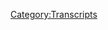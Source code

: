 {{Transcript
    | title         = [[374: November 25, 2019]]
    | caption       = [https://knowledgefight.libsyn.com/knowledge-fight-november-25-2019 Listen to this episode on Libsyn]
    | episodeNumber = [[374: November 25, 2019|374]]
    | length        = 01:26:04
}}

{{MessageBox
    | header     = Warning: Bot Generated Content
    | text       = This transcript was automatically generated by transcription software and likely contains many mistakes and misattributions. Please check the audio for definitive quotes, attribution, and context.
    | image      = N3yvass4myg91.webp
    | imagewidth = 50px
    | id         = warning
}}

{{TranscriptBlock
    | name      = Unknown Speaker
    | timestamp = 00:00:00.000
    | text      = N-N-N-N-N-N-N-Knowledge Fight
}}

{{TranscriptBlock
    | name      = Unknown Speaker
    | timestamp = 00:00:12.880
    | text      = Dan and Jordan, I am sweating.
}}

{{TranscriptBlock
    | name      = Unknown Speaker
    | timestamp = 00:00:19.600
    | text      = Knowledgefight.com, it's time to pray.
}}

{{TranscriptBlock
    | name      = Unknown Speaker
    | timestamp = 00:00:21.399
    | text      = I have great respect for knowledgefight.
}}

{{TranscriptBlock
    | name      = Unknown Speaker
    | timestamp = 00:00:23.920
    | text      = Knowledgefight.
}}

{{TranscriptBlock
    | name      = Unknown Speaker
    | timestamp = 00:00:24.920
    | text      = I'm sick of them posing as if they're the good guys, saying we are the bad guys.
}}

{{TranscriptBlock
    | name      = Unknown Speaker
    | timestamp = 00:00:29.320
    | text      = Knowledgefight.
}}

{{TranscriptBlock
    | name      = Unknown Speaker
    | timestamp = 00:00:30.320
    | text      = Dan and Jordan.
}}

{{TranscriptBlock
    | name      = Unknown Speaker
    | timestamp = 00:00:31.320
    | text      = Knowledgefight.
}}

{{TranscriptBlock
    | name      = Unknown Speaker
    | timestamp = 00:00:32.320
    | text      = Riddler.
}}

{{TranscriptBlock
    | name      = Unknown Speaker
    | timestamp = 00:00:33.320
    | text      = Riddler.
}}

{{TranscriptBlock
    | name      = Unknown Speaker
    | timestamp = 00:00:34.320
    | text      = Riddler.
}}

{{TranscriptBlock
    | name      = Unknown Speaker
    | timestamp = 00:00:35.320
    | text      = Need.
}}

{{TranscriptBlock
    | name      = Unknown Speaker
    | timestamp = 00:00:36.320
    | text      = Need money.
}}

{{TranscriptBlock
    | name      = Unknown Speaker
    | timestamp = 00:00:37.320
    | text      = Riddler.
}}

{{TranscriptBlock
    | name      = Unknown Speaker
    | timestamp = 00:00:38.320
    | text      = Riddler.
}}

{{TranscriptBlock
    | name      = Unknown Speaker
    | timestamp = 00:00:39.320
    | text      = Riddler.
}}

{{TranscriptBlock
    | name      = Unknown Speaker
    | timestamp = 00:00:40.320
    | text      = Andy and Kansas.
}}

{{TranscriptBlock
    | name      = Unknown Speaker
    | timestamp = 00:00:41.320
    | text      = Andy and.
}}

{{TranscriptBlock
    | name      = Unknown Speaker
    | timestamp = 00:00:42.320
    | text      = Andy and.
}}

{{TranscriptBlock
    | name      = Unknown Speaker
    | timestamp = 00:00:43.320
    | text      = Stop it.
}}

{{TranscriptBlock
    | name      = Unknown Speaker
    | timestamp = 00:00:44.320
    | text      = Andy and.
}}

{{TranscriptBlock
    | name      = Unknown Speaker
    | timestamp = 00:00:45.320
    | text      = Andy and.
}}

{{TranscriptBlock
    | name      = Unknown Speaker
    | timestamp = 00:00:46.320
    | text      = Andy and.
}}

{{TranscriptBlock
    | name      = Unknown Speaker
    | timestamp = 00:00:47.320
    | text      = Andy and.
}}

{{TranscriptBlock
    | name      = Unknown Speaker
    | timestamp = 00:00:48.320
    | text      = It's time to pray.
}}

{{TranscriptBlock
    | name      = Unknown Speaker
    | timestamp = 00:00:49.320
    | text      = Andy and Kansas, you're on the air.
}}

{{TranscriptBlock
    | name      = Unknown Speaker
    | timestamp = 00:00:50.320
    | text      = Thanks for holding us.
}}

{{TranscriptBlock
    | name      = Unknown Speaker
    | timestamp = 00:00:51.320
    | text      = Hello Alex, I'm a first time caller.
}}

{{TranscriptBlock
    | name      = Unknown Speaker
    | timestamp = 00:00:52.320
    | text      = I'm a huge fan.
}}

{{TranscriptBlock
    | name      = Unknown Speaker
    | timestamp = 00:00:53.320
    | text      = I love your room.
}}

{{TranscriptBlock
    | name      = Unknown Speaker
    | timestamp = 00:00:54.320
    | text      = Knowledgefight.
}}

{{TranscriptBlock
    | name      = Unknown Speaker
    | timestamp = 00:00:55.320
    | text      = N-N-N-N-N-Knowledgefight.com.
}}

{{TranscriptBlock
    | name      = Unknown Speaker
    | timestamp = 00:00:56.320
    | text      = I love you.
}}

{{TranscriptBlock
    | name      = Unknown Speaker
    | timestamp = 00:00:59.320
    | text      = Hey everybody.
}}

{{TranscriptBlock
    | name      = Unknown Speaker
    | timestamp = 00:01:00.320
    | text      = Welcome back to Knowledgefight.
}}

{{TranscriptBlock
    | name      = Unknown Speaker
    | timestamp = 00:01:01.320
    | text      = I'm Dan.
}}

{{TranscriptBlock
    | name      = Unknown Speaker
    | timestamp = 00:01:02.320
    | text      = I'm Jordan.
}}

{{TranscriptBlock
    | name      = Unknown Speaker
    | timestamp = 00:01:03.320
    | text      = We're a couple dudes.
}}

{{TranscriptBlock
    | name      = Unknown Speaker
    | timestamp = 00:01:04.319
    | text      = I like to sit around, drink novelty beverages, and talk a little bit about Alex Jones.
}}

{{TranscriptBlock
    | name      = Unknown Speaker
    | timestamp = 00:01:06.000
    | text      = Indeed we are Dan.
}}

{{TranscriptBlock
    | name      = Unknown Speaker
    | timestamp = 00:01:07.599
    | text      = Jordan.
}}

{{TranscriptBlock
    | name      = Unknown Speaker
    | timestamp = 00:01:08.599
    | text      = Dan.
}}

{{TranscriptBlock
    | name      = Unknown Speaker
    | timestamp = 00:01:09.599
    | text      = Jordan.
}}

{{TranscriptBlock
    | name      = Unknown Speaker
    | timestamp = 00:01:10.599
    | text      = In honor of Turkey Day.
}}

{{TranscriptBlock
    | name      = Unknown Speaker
    | timestamp = 00:01:11.599
    | text      = Turkey.
}}

{{TranscriptBlock
    | name      = Unknown Speaker
    | timestamp = 00:01:12.599
    | text      = And the astonishing number of advice guides on how to handle your family.
}}

{{TranscriptBlock
    | name      = Unknown Speaker
    | timestamp = 00:01:18.159
    | text      = Yeah.
}}

{{TranscriptBlock
    | name      = Unknown Speaker
    | timestamp = 00:01:19.159
    | text      = Dan, have you ever had a huge argument at the Thanksgiving dinner table?
}}

{{TranscriptBlock
    | name      = Unknown Speaker
    | timestamp = 00:01:23.640
    | text      = Yeah, probably.
}}

{{TranscriptBlock
    | name      = Unknown Speaker
    | timestamp = 00:01:24.640
    | text      = Probably.
}}

{{TranscriptBlock
    | name      = Unknown Speaker
    | timestamp = 00:01:25.640
    | text      = Yeah, I don't know.
}}

{{TranscriptBlock
    | name      = Unknown Speaker
    | timestamp = 00:01:26.640
    | text      = I don't.
}}

{{TranscriptBlock
    | name      = Unknown Speaker
    | timestamp = 00:01:27.640
    | text      = Nothing that sticks out as an individual one?
}}

{{TranscriptBlock
    | name      = Unknown Speaker
    | timestamp = 00:01:29.760
    | text      = No, nothing notable.
}}

{{TranscriptBlock
    | name      = Unknown Speaker
    | timestamp = 00:01:30.760
    | text      = You and your parents mainly agree, right?
}}

{{TranscriptBlock
    | name      = Unknown Speaker
    | timestamp = 00:01:32.959
    | text      = On a lot of.
}}

{{TranscriptBlock
    | name      = Unknown Speaker
    | timestamp = 00:01:33.959
    | text      = Politics, yeah.
}}

{{TranscriptBlock
    | name      = Unknown Speaker
    | timestamp = 00:01:34.959
    | text      = A lot of politics, yeah.
}}

{{TranscriptBlock
    | name      = Unknown Speaker
    | timestamp = 00:01:35.959
    | text      = Yeah, yeah.
}}

{{TranscriptBlock
    | name      = Unknown Speaker
    | timestamp = 00:01:36.959
    | text      = Particularly, at least my parents and my brother and I are all pretty left leaning, so there's
}}

{{TranscriptBlock
    | name      = Unknown Speaker
    | timestamp = 00:01:42.040
    | text      = not too much concern about that.
}}

{{TranscriptBlock
    | name      = Unknown Speaker
    | timestamp = 00:01:43.640
    | text      = I guess my dad's parents, like my dad, he was a Mennonite preacher, and I get a real
}}

{{TranscriptBlock
    | name      = Unknown Speaker
    | timestamp = 00:01:48.079
    | text      = sense, even though he never really talked politics or anything, I get a sense that he's
}}

{{TranscriptBlock
    | name      = Unknown Speaker
    | timestamp = 00:01:51.599
    | text      = a bit to the right.
}}

{{TranscriptBlock
    | name      = Unknown Speaker
    | timestamp = 00:01:52.599
    | text      = Yeah.
}}

{{TranscriptBlock
    | name      = Unknown Speaker
    | timestamp = 00:01:53.599
    | text      = I have no idea though, really.
}}

{{TranscriptBlock
    | name      = Unknown Speaker
    | timestamp = 00:01:54.599
    | text      = Really?
}}

{{TranscriptBlock
    | name      = Unknown Speaker
    | timestamp = 00:01:55.599
    | text      = That's interesting.
}}

{{TranscriptBlock
    | name      = Unknown Speaker
    | timestamp = 00:01:56.599
    | text      = That's interesting.
}}

{{TranscriptBlock
    | name      = Unknown Speaker
    | timestamp = 00:01:57.599
    | text      = My mom's mom seemed pretty open and progressive growing up, but again, I never really had
}}

{{TranscriptBlock
    | name      = Unknown Speaker
    | timestamp = 00:02:02.439
    | text      = those conversations.
}}

{{TranscriptBlock
    | name      = Unknown Speaker
    | timestamp = 00:02:03.879
    | text      = That's fascinating.
}}

{{TranscriptBlock
    | name      = Unknown Speaker
    | timestamp = 00:02:05.519
    | text      = I feel like that's a fairly unique experience, right?
}}

{{TranscriptBlock
    | name      = Unknown Speaker
    | timestamp = 00:02:08.199
    | text      = Maybe.
}}

{{TranscriptBlock
    | name      = Unknown Speaker
    | timestamp = 00:02:09.199
    | text      = There's a little bit of a disconnect between a lot of the extended family and my family,
}}

{{TranscriptBlock
    | name      = Unknown Speaker
    | timestamp = 00:02:13.479
    | text      = I think.
}}

{{TranscriptBlock
    | name      = Unknown Speaker
    | timestamp = 00:02:14.639
    | text      = A lot of that had to do with, for a number of years growing up, we lived in Hawaii, and
}}

{{TranscriptBlock
    | name      = Unknown Speaker
    | timestamp = 00:02:19.159
    | text      = almost the entire family lives in California, so even seeing each other at all would involve
}}

{{TranscriptBlock
    | name      = Unknown Speaker
    | timestamp = 00:02:24.039
    | text      = a cross-ocean flight.
}}

{{TranscriptBlock
    | name      = Unknown Speaker
    | timestamp = 00:02:26.319
    | text      = Then after that, we lived in Missouri, and they all still live in California, and no
}}

{{TranscriptBlock
    | name      = Unknown Speaker
    | timestamp = 00:02:30.659
    | text      = one's going to come to Missouri if they live in California.
}}

{{TranscriptBlock
    | name      = Unknown Speaker
    | timestamp = 00:02:33.360
    | text      = Oh, come on.
}}

{{TranscriptBlock
    | name      = Unknown Speaker
    | timestamp = 00:02:34.360
    | text      = Of course you're going to take that flight out to Missouri.
}}

{{TranscriptBlock
    | name      = Unknown Speaker
    | timestamp = 00:02:36.680
    | text      = It's a very underappreciated state.
}}

{{TranscriptBlock
    | name      = Unknown Speaker
    | timestamp = 00:02:39.000
    | text      = Fly into St. Louis, rent a car, head on down.
}}

{{TranscriptBlock
    | name      = Unknown Speaker
    | timestamp = 00:02:42.460
    | text      = We would go visit the extended family during the summer, because my dad and my mom were
}}

{{TranscriptBlock
    | name      = Unknown Speaker
    | timestamp = 00:02:47.479
    | text      = both teachers.
}}

{{TranscriptBlock
    | name      = Unknown Speaker
    | timestamp = 00:02:49.439
    | text      = There was a summer break, and we would take a road trip across the country to go visit
}}

{{TranscriptBlock
    | name      = Unknown Speaker
    | timestamp = 00:02:53.520
    | text      = the family, generally, during that time.
}}

{{TranscriptBlock
    | name      = Unknown Speaker
    | timestamp = 00:02:57.680
    | text      = These family Thanksgivings and Christmases weren't necessarily super common.
}}

{{TranscriptBlock
    | name      = Unknown Speaker
    | timestamp = 00:03:03.479
    | text      = They would be more like phone calls on Christmas or Thanksgiving.
}}

{{TranscriptBlock
    | name      = Unknown Speaker
    | timestamp = 00:03:07.280
    | text      = The days themselves were non-specific in terms of family kind of shit right there.
}}

{{TranscriptBlock
    | name      = Unknown Speaker
    | timestamp = 00:03:12.479
    | text      = It's whenever you would meet, when you get...
}}

{{TranscriptBlock
    | name      = Unknown Speaker
    | timestamp = 00:03:13.479
    | text      = Yeah, when we would visit in person, and then those conversations just never seemed to end
}}

{{TranscriptBlock
    | name      = Unknown Speaker
    | timestamp = 00:03:17.960
    | text      = up coming up.
}}

{{TranscriptBlock
    | name      = Unknown Speaker
    | timestamp = 00:03:18.960
    | text      = A lot of it was more religious in nature with my dad's side of the family, and then with
}}

{{TranscriptBlock
    | name      = Unknown Speaker
    | timestamp = 00:03:23.800
    | text      = my mom's side, I don't know, I was just like, eh, I don't know.
}}

{{TranscriptBlock
    | name      = Unknown Speaker
    | timestamp = 00:03:27.800
    | text      = I like that.
}}

{{TranscriptBlock
    | name      = Unknown Speaker
    | timestamp = 00:03:28.800
    | text      = Yeah, it was all right.
}}

{{TranscriptBlock
    | name      = Unknown Speaker
    | timestamp = 00:03:29.800
    | text      = I like that.
}}

{{TranscriptBlock
    | name      = Unknown Speaker
    | timestamp = 00:03:30.800
    | text      = Yeah, I don't know.
}}

{{TranscriptBlock
    | name      = Unknown Speaker
    | timestamp = 00:03:31.800
    | text      = I assume you have a lot of more experience with that.
}}

{{TranscriptBlock
    | name      = Unknown Speaker
    | timestamp = 00:03:34.199
    | text      = Yeah, yeah, yeah, yeah.
}}

{{TranscriptBlock
    | name      = Unknown Speaker
    | timestamp = 00:03:35.199
    | text      = I am beset on all sides.
}}

{{TranscriptBlock
    | name      = Unknown Speaker
    | timestamp = 00:03:38.319
    | text      = You're surrounded.
}}

{{TranscriptBlock
    | name      = Unknown Speaker
    | timestamp = 00:03:39.319
    | text      = Yeah.
}}

{{TranscriptBlock
    | name      = Unknown Speaker
    | timestamp = 00:03:40.319
    | text      = Good luck with that.
}}

{{TranscriptBlock
    | name      = Unknown Speaker
    | timestamp = 00:03:41.319
    | text      = Thanks, Dan.
}}

{{TranscriptBlock
    | name      = Unknown Speaker
    | timestamp = 00:03:42.319
    | text      = I've got it down to a two-hour science.
}}

{{TranscriptBlock
    | name      = Unknown Speaker
    | timestamp = 00:03:44.120
    | text      = I will have a turkey sandwich on Thursday and June, none of that, might make a phone
}}

{{TranscriptBlock
    | name      = Unknown Speaker
    | timestamp = 00:03:49.639
    | text      = call.
}}

{{TranscriptBlock
    | name      = Unknown Speaker
    | timestamp = 00:03:50.639
    | text      = We'll bring some back for you.
}}

{{TranscriptBlock
    | name      = Unknown Speaker
    | timestamp = 00:03:51.639
    | text      = It's very nice of you.
}}

{{TranscriptBlock
    | name      = Unknown Speaker
    | timestamp = 00:03:52.639
    | text      = Yeah.
}}

{{TranscriptBlock
    | name      = Unknown Speaker
    | timestamp = 00:03:53.639
    | text      = So Jordan, this podcast, I don't know too much about Thanksgiving fights over politics,
}}

{{TranscriptBlock
    | name      = Unknown Speaker
    | timestamp = 00:03:57.120
    | text      = but I do know a lot about Alex Jones.
}}

{{TranscriptBlock
    | name      = Unknown Speaker
    | timestamp = 00:03:58.639
    | text      = And I know a hell of a lot about one and not much about the other.
}}

{{TranscriptBlock
    | name      = Unknown Speaker
    | timestamp = 00:04:02.020
    | text      = That's this podcast.
}}

{{TranscriptBlock
    | name      = Unknown Speaker
    | timestamp = 00:04:03.020
    | text      = Indeed.
}}

{{TranscriptBlock
    | name      = Unknown Speaker
    | timestamp = 00:04:04.020
    | text      = That's what it's about.
}}

{{TranscriptBlock
    | name      = Unknown Speaker
    | timestamp = 00:04:05.020
    | text      = So Jordan, today what we're doing is we are in the present day.
}}

{{TranscriptBlock
    | name      = Unknown Speaker
    | timestamp = 00:04:06.360
    | text      = We're going to be taking a look at November 25th, 2019, which is...
}}

{{TranscriptBlock
    | name      = Unknown Speaker
    | timestamp = 00:04:10.759
    | text      = Christmas?
}}

{{TranscriptBlock
    | name      = Unknown Speaker
    | timestamp = 00:04:11.759
    | text      = Yes.
}}

{{TranscriptBlock
    | name      = Unknown Speaker
    | timestamp = 00:04:12.759
    | text      = That's correct.
}}

{{TranscriptBlock
    | name      = Unknown Speaker
    | timestamp = 00:04:13.759
    | text      = Yeah.
}}

{{TranscriptBlock
    | name      = Unknown Speaker
    | timestamp = 00:04:14.759
    | text      = Okay.
}}

{{TranscriptBlock
    | name      = Unknown Speaker
    | timestamp = 00:04:15.759
    | text      = No, it's Tuesday.
}}

{{TranscriptBlock
    | name      = Unknown Speaker
    | timestamp = 00:04:16.759
    | text      = No, Monday this week.
}}

{{TranscriptBlock
    | name      = Unknown Speaker
    | timestamp = 00:04:17.759
    | text      = Yeah.
}}

{{TranscriptBlock
    | name      = Unknown Speaker
    | timestamp = 00:04:18.759
    | text      = Yeah.
}}

{{TranscriptBlock
    | name      = Unknown Speaker
    | timestamp = 00:04:19.759
    | text      = Yeah.
}}

{{TranscriptBlock
    | name      = Unknown Speaker
    | timestamp = 00:04:20.759
    | text      = My day is mixed up.
}}

{{TranscriptBlock
    | name      = Unknown Speaker
    | timestamp = 00:04:21.759
    | text      = And this is an interesting episode.
}}

{{TranscriptBlock
    | name      = Unknown Speaker
    | timestamp = 00:04:22.759
    | text      = There's a lot that I found very disturbing on this show.
}}

{{TranscriptBlock
    | name      = Unknown Speaker
    | timestamp = 00:04:25.040
    | text      = There's nothing about news.
}}

{{TranscriptBlock
    | name      = Unknown Speaker
    | timestamp = 00:04:26.720
    | text      = Thanksgiving or news or...
}}

{{TranscriptBlock
    | name      = Unknown Speaker
    | timestamp = 00:04:28.660
    | text      = There's a slight mention of Thanksgiving.
}}

{{TranscriptBlock
    | name      = Unknown Speaker
    | timestamp = 00:04:30.240
    | text      = Well, it's a family show, of course.
}}

{{TranscriptBlock
    | name      = Unknown Speaker
    | timestamp = 00:04:32.399
    | text      = There's nothing really about news.
}}

{{TranscriptBlock
    | name      = Unknown Speaker
    | timestamp = 00:04:34.439
    | text      = Alex is singularly obsessed with one thing and it gets very, very out of control.
}}

{{TranscriptBlock
    | name      = Unknown Speaker
    | timestamp = 00:04:39.959
    | text      = Okay.
}}

{{TranscriptBlock
    | name      = Unknown Speaker
    | timestamp = 00:04:40.959
    | text      = And we'll get to that here in a moment.
}}

{{TranscriptBlock
    | name      = Unknown Speaker
    | timestamp = 00:04:42.000
    | text      = But before we do, got to take a moment to say thank you to some folks who have signed
}}

{{TranscriptBlock
    | name      = Unknown Speaker
    | timestamp = 00:04:44.699
    | text      = up and are supporting the show.
}}

{{TranscriptBlock
    | name      = Unknown Speaker
    | timestamp = 00:04:46.120
    | text      = So first of all, Mike, thank you so much.
}}

{{TranscriptBlock
    | name      = Unknown Speaker
    | timestamp = 00:04:48.000
    | text      = You are now a policy wonk.
}}

{{TranscriptBlock
    | name      = Unknown Speaker
    | timestamp = 00:04:49.240
    | text      = I'm a policy wonk.
}}

{{TranscriptBlock
    | name      = Unknown Speaker
    | timestamp = 00:04:50.240
    | text      = Thank you, Mike.
}}

{{TranscriptBlock
    | name      = Unknown Speaker
    | timestamp = 00:04:51.240
    | text      = Next, JD.
}}

{{TranscriptBlock
    | name      = Unknown Speaker
    | timestamp = 00:04:52.240
    | text      = Thank you so much.
}}

{{TranscriptBlock
    | name      = Unknown Speaker
    | timestamp = 00:04:53.240
    | text      = You are now a policy wonk.
}}

{{TranscriptBlock
    | name      = Unknown Speaker
    | timestamp = 00:04:54.240
    | text      = I'm a policy wonk.
}}

{{TranscriptBlock
    | name      = Unknown Speaker
    | timestamp = 00:04:55.240
    | text      = Thank you, JD.
}}

{{TranscriptBlock
    | name      = Unknown Speaker
    | timestamp = 00:04:56.240
    | text      = Short for Jermaine Dupree.
}}

{{TranscriptBlock
    | name      = Unknown Speaker
    | timestamp = 00:04:58.240
    | text      = I thought it was the ghost of the brilliant producer, Jay Dizzle.
}}

{{TranscriptBlock
    | name      = Unknown Speaker
    | timestamp = 00:05:02.079
    | text      = Oh, okay.
}}

{{TranscriptBlock
    | name      = Unknown Speaker
    | timestamp = 00:05:03.079
    | text      = Or JD Riznar.
}}

{{TranscriptBlock
    | name      = Unknown Speaker
    | timestamp = 00:05:04.079
    | text      = Could be.
}}

{{TranscriptBlock
    | name      = Unknown Speaker
    | timestamp = 00:05:05.079
    | text      = From Yacht Rock.
}}

{{TranscriptBlock
    | name      = Unknown Speaker
    | timestamp = 00:05:06.079
    | text      = Could be.
}}

{{TranscriptBlock
    | name      = Unknown Speaker
    | timestamp = 00:05:07.079
    | text      = None of those people.
}}

{{TranscriptBlock
    | name      = Unknown Speaker
    | timestamp = 00:05:08.079
    | text      = No, probably not.
}}

{{TranscriptBlock
    | name      = Unknown Speaker
    | timestamp = 00:05:09.079
    | text      = Probably a very cool wonk.
}}

{{TranscriptBlock
    | name      = Unknown Speaker
    | timestamp = 00:05:10.079
    | text      = Appreciate it.
}}

{{TranscriptBlock
    | name      = Unknown Speaker
    | timestamp = 00:05:11.079
    | text      = Next, Hank.
}}

{{TranscriptBlock
    | name      = Unknown Speaker
    | timestamp = 00:05:12.079
    | text      = Thank you so much.
}}

{{TranscriptBlock
    | name      = Unknown Speaker
    | timestamp = 00:05:13.079
    | text      = You're now policy wonk.
}}

{{TranscriptBlock
    | name      = Unknown Speaker
    | timestamp = 00:05:14.079
    | text      = I'm a policy wonk.
}}

{{TranscriptBlock
    | name      = Unknown Speaker
    | timestamp = 00:05:15.079
    | text      = Thanks, Hank.
}}

{{TranscriptBlock
    | name      = Unknown Speaker
    | timestamp = 00:05:16.079
    | text      = Next, Lisa.
}}

{{TranscriptBlock
    | name      = Unknown Speaker
    | timestamp = 00:05:17.079
    | text      = Thank you so much.
}}

{{TranscriptBlock
    | name      = Unknown Speaker
    | timestamp = 00:05:18.079
    | text      = You're now a policy wonk.
}}

{{TranscriptBlock
    | name      = Unknown Speaker
    | timestamp = 00:05:19.079
    | text      = I'm a policy wonk.
}}

{{TranscriptBlock
    | name      = Unknown Speaker
    | timestamp = 00:05:20.079
    | text      = Thank you, Lisa.
}}

{{TranscriptBlock
    | name      = Unknown Speaker
    | timestamp = 00:05:21.079
    | text      = Thank you.
}}

{{TranscriptBlock
    | name      = Unknown Speaker
    | timestamp = 00:05:22.079
    | text      = Next, Aaron.
}}

{{TranscriptBlock
    | name      = Unknown Speaker
    | timestamp = 00:05:23.079
    | text      = Thank you so much.
}}

{{TranscriptBlock
    | name      = Unknown Speaker
    | timestamp = 00:05:24.079
    | text      = You are now a policy wonk.
}}

{{TranscriptBlock
    | name      = Unknown Speaker
    | timestamp = 00:05:25.079
    | text      = I'm a policy wonk.
}}

{{TranscriptBlock
    | name      = Unknown Speaker
    | timestamp = 00:05:26.079
    | text      = Thanks, Aaron.
}}

{{TranscriptBlock
    | name      = Unknown Speaker
    | timestamp = 00:05:27.079
    | text      = Thank you so much.
}}

{{TranscriptBlock
    | name      = Unknown Speaker
    | timestamp = 00:05:28.079
    | text      = And then finally, I'd like to say thank you to a couple of people who signed up on an
}}

{{TranscriptBlock
    | name      = Unknown Speaker
    | timestamp = 00:05:29.079
    | text      = elevated level.
}}

{{TranscriptBlock
    | name      = Unknown Speaker
    | timestamp = 00:05:30.079
    | text      = We appreciate that very much.
}}

{{TranscriptBlock
    | name      = Unknown Speaker
    | timestamp = 00:05:31.079
    | text      = So first, Travis.
}}

{{TranscriptBlock
    | name      = Unknown Speaker
    | timestamp = 00:05:32.079
    | text      = Thank you so much.
}}

{{TranscriptBlock
    | name      = Unknown Speaker
    | timestamp = 00:05:33.079
    | text      = You are now a technocrat.
}}

{{TranscriptBlock
    | name      = Unknown Speaker
    | timestamp = 00:05:34.079
    | text      = And Sarah.
}}

{{TranscriptBlock
    | name      = Unknown Speaker
    | timestamp = 00:05:35.079
    | text      = Thank you so much.
}}

{{TranscriptBlock
    | name      = Unknown Speaker
    | timestamp = 00:05:36.079
    | text      = You are now a technocrat.
}}

{{TranscriptBlock
    | name      = Unknown Speaker
    | timestamp = 00:05:37.079
    | text      = I'm a policy wonk.
}}

{{TranscriptBlock
    | name      = Unknown Speaker
    | timestamp = 00:05:38.079
    | text      = Crikey, mate.
}}

{{TranscriptBlock
    | name      = Unknown Speaker
    | timestamp = 00:05:39.079
    | text      = Fantastic have yourself a brew. How's your 401k doing, bro? We got to go full tilt boogie on this Watson all right
}}

{{TranscriptBlock
    | name      = Unknown Speaker
    | timestamp = 00:05:44.920
    | text      = Let's just get down to business. We ain't making that money off that heroin
}}

{{TranscriptBlock
    | name      = Unknown Speaker
    | timestamp = 00:05:48.160
    | text      = Why are you pimps so good my neck is freakishly large I declare
}}

{{TranscriptBlock
    | name      = Unknown Speaker
    | timestamp = 00:05:53.160
    | text      = Info war on you. Thank you so much Travis and Sarah
}}

{{TranscriptBlock
    | name      = Unknown Speaker
    | timestamp = 00:05:56.500
    | text      = Yes, thank you very much Sarah and Travis if you're out there listening you think hey, I enjoy this show
}}

{{TranscriptBlock
    | name      = Unknown Speaker
    | timestamp = 00:06:01.240
    | text      = I'd like to support these guys do you can do that by going to our website knowledge fight calm clicking the button that says support
}}

{{TranscriptBlock
    | name      = Unknown Speaker
    | timestamp = 00:06:05.839
    | text      = Sure, we would appreciate it. It would be lovely and before we get down to business business just a little programming note
}}

{{TranscriptBlock
    | name      = Unknown Speaker
    | timestamp = 00:06:11.319
    | text      = We are not going to have an episode on Friday
}}

{{TranscriptBlock
    | name      = Unknown Speaker
    | timestamp = 00:06:13.120
    | text      = We're going to take the end of this week off due to you having a holiday all day for a day. Yeah
}}

{{TranscriptBlock
    | name      = Unknown Speaker
    | timestamp = 00:06:19.360
    | text      = It's tough when you know you got to go you do these the family Thanksgiving, and you know that's on a Thursday
}}

{{TranscriptBlock
    | name      = Unknown Speaker
    | timestamp = 00:06:25.480
    | text      = We generally record on Thursdays, so you know, but we'll be back on Monday
}}

{{TranscriptBlock
    | name      = Unknown Speaker
    | timestamp = 00:06:29.759
    | text      = So don't get too alarmed if there's not episode on Friday
}}

{{TranscriptBlock
    | name      = Unknown Speaker
    | timestamp = 00:06:34.079
    | text      = Yeah, just don't just if you're listening to this right now pause it and then whenever your family starts talking on Thanksgiving
}}

{{TranscriptBlock
    | name      = Unknown Speaker
    | timestamp = 00:06:39.920
    | text      = Just pop those earbuds in and you can hear us scream about nonsense sure so we start here on the 25th
}}

{{TranscriptBlock
    | name      = Unknown Speaker
    | timestamp = 00:06:45.800
    | text      = They and Alex does have a tiny thing to say about Thanksgiving
}}

{{TranscriptBlock
    | name      = Unknown Speaker
    | timestamp = 00:06:49.639
    | text      = But this is the only thing he has to say about it well as we could predict
}}

{{TranscriptBlock
    | name      = Unknown Speaker
    | timestamp = 00:06:54.480
    | text      = There is a full-on assault on Thanksgiving and any other pro-america pro-western
}}

{{TranscriptBlock
    | name      = Unknown Speaker
    | timestamp = 00:07:00.319
    | text      = Holiday, I'm gonna look at some of the real history of Thanksgiving coming up later in the hour today
}}

{{TranscriptBlock
    | name      = Unknown Speaker
    | timestamp = 00:07:07.199
    | text      = He does not oh, no. I don't even want to imagine what his quote real history of Thanksgiving is yeah
}}

{{TranscriptBlock
    | name      = Unknown Speaker
    | timestamp = 00:07:13.839
    | text      = I'm sure it'd be a little bit stilted
}}

{{TranscriptBlock
    | name      = Unknown Speaker
    | timestamp = 00:07:16.160
    | text      = I was I heard that and I was like well here we go in researching the pilgrims
}}

{{TranscriptBlock
    | name      = Unknown Speaker
    | timestamp = 00:07:21.579
    | text      = Yeah, yeah, yeah. None of that ends up being relevant at all. Of course not.
}}

{{TranscriptBlock
    | name      = Unknown Speaker
    | timestamp = 00:07:26.860
    | text      = It's Alex is completely obsessed with something else on this episode
}}

{{TranscriptBlock
    | name      = Unknown Speaker
    | timestamp = 00:07:30.939
    | text      = He doesn't get to it immediately because there is a Native Americans gave themselves smallpox
}}

{{TranscriptBlock
    | name      = Unknown Speaker
    | timestamp = 00:07:35.420
    | text      = He probably does believe that there is a story out of the UK that Alex believes is evidence that the demon cult of
}}

{{TranscriptBlock
    | name      = Unknown Speaker
    | timestamp = 00:07:42.980
    | text      = pedophile globalists that is in charge of the world is starting to lose control and because they're losing control they have to
}}

{{TranscriptBlock
    | name      = Unknown Speaker
    | timestamp = 00:07:49.220
    | text      = Crack down on language. All right. All right. And so this story out of the UK is evidence of that and that's why they're now
}}

{{TranscriptBlock
    | name      = Unknown Speaker
    | timestamp = 00:07:56.660
    | text      = waging absolute
}}

{{TranscriptBlock
    | name      = Unknown Speaker
    | timestamp = 00:08:00.220
    | text      = Complete war at levels never before seen on
}}

{{TranscriptBlock
    | name      = Unknown Speaker
    | timestamp = 00:08:05.779
    | text      = Language and that's why national television the censor board in the UK
}}

{{TranscriptBlock
    | name      = Unknown Speaker
    | timestamp = 00:08:10.579
    | text      = That's the model for the US is now saying they're outlawing the word uppity
}}

{{TranscriptBlock
    | name      = Unknown Speaker
    | timestamp = 00:08:14.800
    | text      = because somebody thinks it was once used in connotation to black people so
}}

{{TranscriptBlock
    | name      = Unknown Speaker
    | timestamp = 00:08:23.199
    | text      = That's the level of the control and I would expect the ADL to call for anyone that
}}

{{TranscriptBlock
    | name      = Unknown Speaker
    | timestamp = 00:08:27.800
    | text      = Uses the word uppity to be arrested. They always follow suit because it's about a
}}

{{TranscriptBlock
    | name      = Unknown Speaker
    | timestamp = 00:08:32.919
    | text      = hysterical total and complete out-of-control
}}

{{TranscriptBlock
    | name      = Unknown Speaker
    | timestamp = 00:08:37.360
    | text      = power grab all right, okay, so can I
}}

{{TranscriptBlock
    | name      = Unknown Speaker
    | timestamp = 00:08:41.379
    | text      = Propose that we only talk about Thanksgiving and I assume that he never speaks of this again, right?
}}

{{TranscriptBlock
    | name      = Unknown Speaker
    | timestamp = 00:08:49.500
    | text      = He doesn't speak of Thanksgiving again. No, but he speaks of the
}}

{{TranscriptBlock
    | name      = Unknown Speaker
    | timestamp = 00:08:53.419
    | text      = Not this so much. This is just sort of a little bit of a
}}

{{TranscriptBlock
    | name      = Unknown Speaker
    | timestamp = 00:08:57.340
    | text      = Transitional. Yeah. Yeah a moose boosh is a great way. Gotcha. Gotcha
}}

{{TranscriptBlock
    | name      = Unknown Speaker
    | timestamp = 00:09:03.220
    | text      = Yeah
}}

{{TranscriptBlock
    | name      = Unknown Speaker
    | timestamp = 00:09:05.220
    | text      = Specific yet. Mm-hmm. So this situation here that he's talking about is about a guy named Iman Holmes who?
}}

{{TranscriptBlock
    | name      = Unknown Speaker
    | timestamp = 00:09:11.980
    | text      = who's appearing on the show in the UK called this morning and
}}

{{TranscriptBlock
    | name      = Unknown Speaker
    | timestamp = 00:09:15.820
    | text      = He described Meghan Markle's attitude when she didn't want people taking tons of pictures of her at Wimbledon as uppity
}}

{{TranscriptBlock
    | name      = Unknown Speaker
    | timestamp = 00:09:22.019
    | text      = Oh, that's racist as fuck
}}

{{TranscriptBlock
    | name      = Unknown Speaker
    | timestamp = 00:09:23.500
    | text      = See that naturally does have connotations since the term has been historically used to describe non-white people
}}

{{TranscriptBlock
    | name      = Unknown Speaker
    | timestamp = 00:09:29.220
    | text      = Particularly black people in America who didn't know their place in society and dared to act like equals
}}

{{TranscriptBlock
    | name      = Unknown Speaker
    | timestamp = 00:09:34.919
    | text      = It's the only way that that word can be used not necessarily there are other connotations of it
}}

{{TranscriptBlock
    | name      = Unknown Speaker
    | timestamp = 00:09:40.220
    | text      = But it has largely taken on that connotation, right?
}}

{{TranscriptBlock
    | name      = Unknown Speaker
    | timestamp = 00:09:43.379
    | text      = It's very possible that Holmes himself was unaware of that historical use of the term
}}

{{TranscriptBlock
    | name      = Unknown Speaker
    | timestamp = 00:09:48.059
    | text      = Particularly when it's being used to describe a non-white person behaving in ways that you have a problem with
}}

{{TranscriptBlock
    | name      = Unknown Speaker
    | timestamp = 00:09:52.820
    | text      = But the message is the same regardless whether or not he intended it to be that way
}}

{{TranscriptBlock
    | name      = Unknown Speaker
    | timestamp = 00:09:57.820
    | text      = It began being reported that Holmes had been reprimanded which the network
}}

{{TranscriptBlock
    | name      = Unknown Speaker
    | timestamp = 00:10:01.740
    | text      = ITV denied and then you know it started to be
}}

{{TranscriptBlock
    | name      = Unknown Speaker
    | timestamp = 00:10:06.120
    | text      = Reported as the word uppity had been banned from ITV
}}

{{TranscriptBlock
    | name      = Unknown Speaker
    | timestamp = 00:10:10.019
    | text      = immediately the right-wing media went into active mode because this was a fringe case where
}}

{{TranscriptBlock
    | name      = Unknown Speaker
    | timestamp = 00:10:14.700
    | text      = Potential racism needed their help and they can't resist that brand of free speech issue
}}

{{TranscriptBlock
    | name      = Unknown Speaker
    | timestamp = 00:10:19.419
    | text      = In fact, it seems like that's the only kind that really seems to matter all that much
}}

{{TranscriptBlock
    | name      = Unknown Speaker
    | timestamp = 00:10:23.419
    | text      = Really get a well
}}

{{TranscriptBlock
    | name      = Unknown Speaker
    | timestamp = 00:10:25.080
    | text      = I mean you could you could almost use a certain word to describe the way that they
}}

{{TranscriptBlock
    | name      = Unknown Speaker
    | timestamp = 00:10:28.860
    | text      = Treat this issue. It seems to be like that is the world of free speech that they are
}}

{{TranscriptBlock
    | name      = Unknown Speaker
    | timestamp = 00:10:34.580
    | text      = Only uniquely interested in one thing that places like zero hedge made a very serious point in stressing
}}

{{TranscriptBlock
    | name      = Unknown Speaker
    | timestamp = 00:10:41.179
    | text      = Is that only one person complained and it led to the banning of a word that's PC culture run amok Jordan
}}

{{TranscriptBlock
    | name      = Unknown Speaker
    | timestamp = 00:10:47.799
    | text      = I noticed the same over emphasis of the one complaint issue in the coverage of the story in RT
}}

{{TranscriptBlock
    | name      = Unknown Speaker
    | timestamp = 00:10:53.620
    | text      = But in other articles about this that wasn't the focus like in the Express the Metro and the Sun all the stories seem to imply
}}

{{TranscriptBlock
    | name      = Unknown Speaker
    | timestamp = 00:11:01.259
    | text      = That there was only one complaint to the broadcast regulatory organization Ofcom
}}

{{TranscriptBlock
    | name      = Unknown Speaker
    | timestamp = 00:11:06.059
    | text      = But that detail isn't used to minimize the complaint where it is in these other spheres
}}

{{TranscriptBlock
    | name      = Unknown Speaker
    | timestamp = 00:11:10.779
    | text      = It's used to drive it even further as like no
}}

{{TranscriptBlock
    | name      = Unknown Speaker
    | timestamp = 00:11:14.399
    | text      = It should have to be a thousand people who complain before they get bothered by it. Is that what they're doing?
}}

{{TranscriptBlock
    | name      = Unknown Speaker
    | timestamp = 00:11:19.059
    | text      = I guess I don't know. They're just trying to say like August is one person was butthurt about this and it's nonsense
}}

{{TranscriptBlock
    | name      = Unknown Speaker
    | timestamp = 00:11:26.059
    | text      = It's entirely possible that there were other complaints to the network
}}

{{TranscriptBlock
    | name      = Unknown Speaker
    | timestamp = 00:11:29.179
    | text      = But this one to Ofcom is the one that prompted a reaction
}}

{{TranscriptBlock
    | name      = Unknown Speaker
    | timestamp = 00:11:32.220
    | text      = Also, it's possible that only one person followed through with the filing of a formal complaint
}}

{{TranscriptBlock
    | name      = Unknown Speaker
    | timestamp = 00:11:37.179
    | text      = Even if that's the case that doesn't have anything to do with whether or not the single complaint is valid in this instance
}}

{{TranscriptBlock
    | name      = Unknown Speaker
    | timestamp = 00:11:43.340
    | text      = If there's one person complaining that one person is absolutely correct. The term uppity does have racist connotations
}}

{{TranscriptBlock
    | name      = Unknown Speaker
    | timestamp = 00:11:50.500
    | text      = Specifically in the way that Holmes was using it as far as I can tell Holmes doesn't seem to have a history of racially inflammatory
}}

{{TranscriptBlock
    | name      = Unknown Speaker
    | timestamp = 00:11:56.899
    | text      = Commentary so it's entirely possible that he didn't mean this in the way that it came off sounding and that's probably why he didn't get
}}

{{TranscriptBlock
    | name      = Unknown Speaker
    | timestamp = 00:12:04.259
    | text      = in trouble for the comments
}}

{{TranscriptBlock
    | name      = Unknown Speaker
    | timestamp = 00:12:05.379
    | text      = The context was just explained to him so that he could choose better words in the future
}}

{{TranscriptBlock
    | name      = Unknown Speaker
    | timestamp = 00:12:09.980
    | text      = Yeah, and the word wasn't banned from ITV a representative for the network was very clear telling the Express quote
}}

{{TranscriptBlock
    | name      = Unknown Speaker
    | timestamp = 00:12:16.340
    | text      = It is incorrect to state that this is an ITV ban on the word uppity
}}

{{TranscriptBlock
    | name      = Unknown Speaker
    | timestamp = 00:12:20.379
    | text      = There's no such ban on the word uppity per se rather care will be taken regarding the context of its use
}}

{{TranscriptBlock
    | name      = Unknown Speaker
    | timestamp = 00:12:26.980
    | text      = This is a situation where things played out pretty much exactly how they should have a guy on TV said something that he didn't realize
}}

{{TranscriptBlock
    | name      = Unknown Speaker
    | timestamp = 00:12:33.659
    | text      = Was kind of racist someone pointed out that what he said was kind of racist and the response was oh good point
}}

{{TranscriptBlock
    | name      = Unknown Speaker
    | timestamp = 00:12:38.620
    | text      = Let's try to be more careful about how we say things in the future and the right-wing in the United States
}}

{{TranscriptBlock
    | name      = Unknown Speaker
    | timestamp = 00:12:42.940
    | text      = Apparently can't stand that to the point where they have to manufacture narratives about banned words and shit
}}

{{TranscriptBlock
    | name      = Unknown Speaker
    | timestamp = 00:12:48.899
    | text      = Alex's version is even crazier. He's saying that the word is being outlawed as if to say you're gonna go to jail for saying
}}

{{TranscriptBlock
    | name      = Unknown Speaker
    | timestamp = 00:12:54.779
    | text      = Oh, yeah, absolutely
}}

{{TranscriptBlock
    | name      = Unknown Speaker
    | timestamp = 00:12:55.500
    | text      = It's really kind of pathetic this desperation to cling to and defend these remnants of a racist past while pretending
}}

{{TranscriptBlock
    | name      = Unknown Speaker
    | timestamp = 00:13:02.299
    | text      = It's all just about free speech. Yeah, no kids is crazy
}}

{{TranscriptBlock
    | name      = Unknown Speaker
    | timestamp = 00:13:04.720
    | text      = This is nonsense, man. Like the details of the story aren't real and they have to go like the thing is it's just any
}}

{{TranscriptBlock
    | name      = Unknown Speaker
    | timestamp = 00:13:12.960
    | text      = Anything any small thing that they can find they will attack on that
}}

{{TranscriptBlock
    | name      = Unknown Speaker
    | timestamp = 00:13:17.240
    | text      = Just like my theory on that is that if they attack on those like edge edge racism
}}

{{TranscriptBlock
    | name      = Unknown Speaker
    | timestamp = 00:13:25.919
    | text      = Situations then you then we're all over here looking at these edge bullshit's going like no
}}

{{TranscriptBlock
    | name      = Unknown Speaker
    | timestamp = 00:13:31.720
    | text      = You can't it's not that you can't say the word. It's that you know
}}

{{TranscriptBlock
    | name      = Unknown Speaker
    | timestamp = 00:13:35.279
    | text      = Like it's always been used in this certain way and that's why we're we're just very careful about the context of this word
}}

{{TranscriptBlock
    | name      = Unknown Speaker
    | timestamp = 00:13:41.080
    | text      = I and they turn that into fucking ape shit
}}

{{TranscriptBlock
    | name      = Unknown Speaker
    | timestamp = 00:13:44.159
    | text      = And then we still can't get back to like the mortality rate for black people is 10 million times worse
}}

{{TranscriptBlock
    | name      = Unknown Speaker
    | timestamp = 00:13:49.360
    | text      = You know like I think there I think it's an issue more of like that's the only battle they can fight
}}

{{TranscriptBlock
    | name      = Unknown Speaker
    | timestamp = 00:13:54.799
    | text      = Like they can't really fight some of the other right on edge related cases
}}

{{TranscriptBlock
    | name      = Unknown Speaker
    | timestamp = 00:13:59.799
    | text      = You know, let's put refugees in cages now. Hold on. This is a First Amendment issue
}}

{{TranscriptBlock
    | name      = Unknown Speaker
    | timestamp = 00:14:05.159
    | text      = Yeah, so that's that's something that I think is interesting and it put this this episode into a sort of like I see where
}}

{{TranscriptBlock
    | name      = Unknown Speaker
    | timestamp = 00:14:12.200
    | text      = Alex's headspace is here and it got where it gets so much worse is we now get to what Alex takes most of this episode
}}

{{TranscriptBlock
    | name      = Unknown Speaker
    | timestamp = 00:14:20.240
    | text      = Responding to okay, and it's I don't know how to tell you this, but it's Borat
}}

{{TranscriptBlock
    | name      = Unknown Speaker
    | timestamp = 00:14:26.159
    | text      = When I witness the speech given at the sorry what else national
}}

{{TranscriptBlock
    | name      = Unknown Speaker
    | timestamp = 00:14:31.559
    | text      = summit
}}

{{TranscriptBlock
    | name      = Unknown Speaker
    | timestamp = 00:14:32.799
    | text      = By Sasha Baron Cohen. I knew that every bit of it was written by the deep state
}}

{{TranscriptBlock
    | name      = Unknown Speaker
    | timestamp = 00:14:39.799
    | text      = Sure, I sure the very sinister forces behind the ADL
}}

{{TranscriptBlock
    | name      = Unknown Speaker
    | timestamp = 00:14:44.200
    | text      = Oh, oh, he called for the arrest of the big tech six
}}

{{TranscriptBlock
    | name      = Unknown Speaker
    | timestamp = 00:14:49.480
    | text      = starting with Mark Zuckerberg
}}

{{TranscriptBlock
    | name      = Unknown Speaker
    | timestamp = 00:14:52.039
    | text      = and his execution
}}

{{TranscriptBlock
    | name      = Unknown Speaker
    | timestamp = 00:14:54.039
    | text      = Whoa
}}

{{TranscriptBlock
    | name      = Unknown Speaker
    | timestamp = 00:14:56.600
    | text      = He needs to be punished accordingly for war crimes, which is execution
}}

{{TranscriptBlock
    | name      = Unknown Speaker
    | timestamp = 00:15:05.080
    | text      = Or no consequences that the attempted silencing of Alex Jones
}}

{{TranscriptBlock
    | name      = Unknown Speaker
    | timestamp = 00:15:14.039
    | text      = Has not been enough
}}

{{TranscriptBlock
    | name      = Unknown Speaker
    | timestamp = 00:15:17.000
    | text      = He says that it was just the beginning
}}

{{TranscriptBlock
    | name      = Unknown Speaker
    | timestamp = 00:15:19.000
    | text      = And that all Americans must be silenced out of the will of the globalist
}}

{{TranscriptBlock
    | name      = Unknown Speaker
    | timestamp = 00:15:26.600
    | text      = This isn't some old black-and-white film footage of Adolf Hitler saying things like that about his enemies
}}

{{TranscriptBlock
    | name      = Unknown Speaker
    | timestamp = 00:15:33.080
    | text      = This is the ADL
}}

{{TranscriptBlock
    | name      = Unknown Speaker
    | timestamp = 00:15:36.039
    | text      = We see the exact same scripting on the southern poverty law center
}}

{{TranscriptBlock
    | name      = Unknown Speaker
    | timestamp = 00:15:38.759
    | text      = We see the exact same talking points out of major colleges out of mainstream media
}}

{{TranscriptBlock
    | name      = Unknown Speaker
    | timestamp = 00:15:42.759
    | text      = This is a unified front of authoritarian danger. So I heard that clip and I was like this is I hope he's just talking about this
}}

{{TranscriptBlock
    | name      = Unknown Speaker
    | timestamp = 00:15:50.600
    | text      = For a minute. Oh, no, not this goes this goes very far off the rails. It's not good
}}

{{TranscriptBlock
    | name      = Unknown Speaker
    | timestamp = 00:15:55.559
    | text      = So Jordan, I don't know if you saw the video
}}

{{TranscriptBlock
    | name      = Unknown Speaker
    | timestamp = 00:15:57.960
    | text      = But last week Sasha Baron Cohen gave a speech at the ADLs never is now conference
}}

{{TranscriptBlock
    | name      = Unknown Speaker
    | timestamp = 00:16:03.080
    | text      = It was kind of a very big deal because for years
}}

{{TranscriptBlock
    | name      = Unknown Speaker
    | timestamp = 00:16:07.000
    | text      = Cohen's been a performer that very much has been a part of the ADL
}}

{{TranscriptBlock
    | name      = Unknown Speaker
    | timestamp = 00:16:11.080
    | text      = Cohen's been a performer that very seldom appears as himself
}}

{{TranscriptBlock
    | name      = Unknown Speaker
    | timestamp = 00:16:14.679
    | text      = He prefers to exist in public almost entirely as one of his characters
}}

{{TranscriptBlock
    | name      = Unknown Speaker
    | timestamp = 00:16:18.600
    | text      = Dropping that facade and speaking bluntly makes a bit, you know a bit of a powerful statement on its own
}}

{{TranscriptBlock
    | name      = Unknown Speaker
    | timestamp = 00:16:24.120
    | text      = But even beyond that it was a pretty good speech. I found it to be pretty well delivered
}}

{{TranscriptBlock
    | name      = Unknown Speaker
    | timestamp = 00:16:29.240
    | text      = A large part of Cohen's message is about linking his own work to the corrosive effect that social media has had on society
}}

{{TranscriptBlock
    | name      = Unknown Speaker
    | timestamp = 00:16:34.860
    | text      = Facebook and Twitter are profoundly powerful propaganda tools which are able to lead people to believe in completely insane things
}}

{{TranscriptBlock
    | name      = Unknown Speaker
    | timestamp = 00:16:42.139
    | text      = Which has led to a mainstreaming of previously fringe conspiracy theories
}}

{{TranscriptBlock
    | name      = Unknown Speaker
    | timestamp = 00:16:46.139
    | text      = He discusses how as his Israeli commando character as part of the show Who is America?
}}

{{TranscriptBlock
    | name      = Unknown Speaker
    | timestamp = 00:16:51.019
    | text      = He told a guy that attendees of the women's march were putting out chemicals to turn people trans
}}

{{TranscriptBlock
    | name      = Unknown Speaker
    | timestamp = 00:16:56.620
    | text      = And instructed him to plant explosives on three people
}}

{{TranscriptBlock
    | name      = Unknown Speaker
    | timestamp = 00:16:59.580
    | text      = The man did it and actually pushed the detonation button which would have killed tons of people if they weren't fake explosives
}}

{{TranscriptBlock
    | name      = Unknown Speaker
    | timestamp = 00:17:06.859
    | text      = Cohen, I believe rightly connects this person's willingness to believe the dumb conspiracy that his character presented to him with his prior interaction with online misinformation
}}

{{TranscriptBlock
    | name      = Unknown Speaker
    | timestamp = 00:17:16.779
    | text      = It's a good speech and honestly Cohen makes a lot of points that are completely compatible with the goals Alex pretends to hold
}}

{{TranscriptBlock
    | name      = Unknown Speaker
    | timestamp = 00:17:23.019
    | text      = He's arguing for big tech companies to be responsible for what goes on on their platforms
}}

{{TranscriptBlock
    | name      = Unknown Speaker
    | timestamp = 00:17:27.579
    | text      = Which Alex professes to want
}}

{{TranscriptBlock
    | name      = Unknown Speaker
    | timestamp = 00:17:29.660
    | text      = They both don't want these companies to be allowed to hide behind the excuse that they're just a space where anyone can post whatever they want
}}

{{TranscriptBlock
    | name      = Unknown Speaker
    | timestamp = 00:17:35.740
    | text      = While their operations appear to be counter to that
}}

{{TranscriptBlock
    | name      = Unknown Speaker
    | timestamp = 00:17:38.619
    | text      = The primary difference seems to be that Alex wants more unhinged racist conspiracy theories to be posted and Cohen wants less
}}

{{TranscriptBlock
    | name      = Unknown Speaker
    | timestamp = 00:17:45.900
    | text      = The prevalence of complete bullshit being passed around as truth online has an effect of normalizing the sort of content Alex puts out
}}

{{TranscriptBlock
    | name      = Unknown Speaker
    | timestamp = 00:17:52.299
    | text      = So it's a really important aspect of his business model without the erosion of objective reality
}}

{{TranscriptBlock
    | name      = Unknown Speaker
    | timestamp = 00:17:57.019
    | text      = He's way less able to trick people into believing that his subjective delusional fantasies are real
}}

{{TranscriptBlock
    | name      = Unknown Speaker
    | timestamp = 00:18:02.700
    | text      = I mean his subjective delusional fantasy is on display perfectly right there right there
}}

{{TranscriptBlock
    | name      = Unknown Speaker
    | timestamp = 00:18:07.740
    | text      = None of what he said makes any sense or is true
}}

{{TranscriptBlock
    | name      = Unknown Speaker
    | timestamp = 00:18:10.299
    | text      = No
}}

{{TranscriptBlock
    | name      = Unknown Speaker
    | timestamp = 00:18:10.460
    | text      = I know a lot of it doesn't reflect Cohen's speech at all
}}

{{TranscriptBlock
    | name      = Unknown Speaker
    | timestamp = 00:18:12.539
    | text      = Like he didn't call for Zuckerberg's execution and Alex himself was barely even a footnote in the speech
}}

{{TranscriptBlock
    | name      = Unknown Speaker
    | timestamp = 00:18:18.700
    | text      = Cohen didn't say that everyone needs to be silenced
}}

{{TranscriptBlock
    | name      = Unknown Speaker
    | timestamp = 00:18:21.259
    | text      = He was specifically talking about tech companies removing content like holocaust denial because as Sasha Baron Cohen puts it quote
}}

{{TranscriptBlock
    | name      = Unknown Speaker
    | timestamp = 00:18:28.619
    | text      = That is not some random opinion those who deny the holocaust aim to encourage another one
}}

{{TranscriptBlock
    | name      = Unknown Speaker
    | timestamp = 00:18:34.460
    | text      = Again, I can't help but notice that it seems like every free speech issue
}}

{{TranscriptBlock
    | name      = Unknown Speaker
    | timestamp = 00:18:37.900
    | text      = Alex decides to get on his soapbox about has nothing or it has to do with attacking someone who says hey
}}

{{TranscriptBlock
    | name      = Unknown Speaker
    | timestamp = 00:18:42.539
    | text      = There's a lot of racism flying around. Yeah, I don't think that's a coincidence. I don't understand
}}

{{TranscriptBlock
    | name      = Unknown Speaker
    | timestamp = 00:18:46.940
    | text      = I know it's nothing new but it feels particularly overt in this episode. Yeah, it seems like a lot of these these free speech
}}

{{TranscriptBlock
    | name      = Unknown Speaker
    | timestamp = 00:18:55.539
    | text      = protestations that he has are too specifically directed towards people who are pointing out a problem of
}}

{{TranscriptBlock
    | name      = Unknown Speaker
    | timestamp = 00:19:01.819
    | text      = racist harassment right or or issues surrounding
}}

{{TranscriptBlock
    | name      = Unknown Speaker
    | timestamp = 00:19:07.220
    | text      = Racist speech. Yeah, of course. So just just representing
}}

{{TranscriptBlock
    | name      = Unknown Speaker
    | timestamp = 00:19:12.460
    | text      = the the idea of
}}

{{TranscriptBlock
    | name      = Unknown Speaker
    | timestamp = 00:19:14.460
    | text      = What what Sasha Baron Cohen, I don't know. He's not like a prank guy. I I couldn't say I
}}

{{TranscriptBlock
    | name      = Unknown Speaker
    | timestamp = 00:19:21.500
    | text      = Almost a performance artist in in many ways. I think it's a immersive satire. Yeah
}}

{{TranscriptBlock
    | name      = Unknown Speaker
    | timestamp = 00:19:27.019
    | text      = Oh, that's a great way of putting it because he probably said that yeah
}}

{{TranscriptBlock
    | name      = Unknown Speaker
    | timestamp = 00:19:30.619
    | text      = I don't think I don't know if I've heard him describe it that way
}}

{{TranscriptBlock
    | name      = Unknown Speaker
    | timestamp = 00:19:34.940
    | text      = That's just the way it looks to me like his character is often a satyr a satirized version of something
}}

{{TranscriptBlock
    | name      = Unknown Speaker
    | timestamp = 00:19:41.180
    | text      = Yeah, and then people's responses to it are the then inform the yeah
}}

{{TranscriptBlock
    | name      = Unknown Speaker
    | timestamp = 00:19:46.220
    | text      = they are and he talks about that a little bit in his speech about how
}}

{{TranscriptBlock
    | name      = Unknown Speaker
    | timestamp = 00:19:51.339
    | text      = There are characters like in Borat there. There are scenes that are offensive that he's doing something offensive
}}

{{TranscriptBlock
    | name      = Unknown Speaker
    | timestamp = 00:19:57.019
    | text      = But what comes out of it is the illustration that people are willing to go along with right?
}}

{{TranscriptBlock
    | name      = Unknown Speaker
    | timestamp = 00:20:02.220
    | text      = Right, right. And that is a shocking thing to see. Yeah, of course
}}

{{TranscriptBlock
    | name      = Unknown Speaker
    | timestamp = 00:20:05.740
    | text      = That's the effect of the art the guy doing the racist stuff, which is the Borat character right is satire of that
}}

{{TranscriptBlock
    | name      = Unknown Speaker
    | timestamp = 00:20:13.579
    | text      = Yeah, it's but as as you were saying I feel with it. It's it's far more powerful coming from him
}}

{{TranscriptBlock
    | name      = Unknown Speaker
    | timestamp = 00:20:21.019
    | text      = because of its
}}

{{TranscriptBlock
    | name      = Unknown Speaker
    | timestamp = 00:20:22.700
    | text      = Infrequent, you know because he's spending so much time in this character Alex has to attack
}}

{{TranscriptBlock
    | name      = Unknown Speaker
    | timestamp = 00:20:29.099
    | text      = Him personally just because he popped out, you know, he's so used to say like Borat is why aren't people
}}

{{TranscriptBlock
    | name      = Unknown Speaker
    | timestamp = 00:20:35.980
    | text      = Complaining about Borat he did, you know
}}

{{TranscriptBlock
    | name      = Unknown Speaker
    | timestamp = 00:20:37.980
    | text      = Like all of this stuff and now Sasha Baron Cohen because of his lack of character is taken
}}

{{TranscriptBlock
    | name      = Unknown Speaker
    | timestamp = 00:20:44.059
    | text      = He's given far more attention. I think that's some of it, but I also think that
}}

{{TranscriptBlock
    | name      = Unknown Speaker
    | timestamp = 00:20:50.299
    | text      = Alex understands that the themes that
}}

{{TranscriptBlock
    | name      = Unknown Speaker
    | timestamp = 00:20:52.700
    | text      = Cohen was talking about are things that are dangerous to his ability to operate. Oh for sure and then secondarily
}}

{{TranscriptBlock
    | name      = Unknown Speaker
    | timestamp = 00:20:58.940
    | text      = He does mention Alex in passing in the speech. Oh, I didn't know that. Yeah. Okay. He does mention like Alex
}}

{{TranscriptBlock
    | name      = Unknown Speaker
    | timestamp = 00:21:05.900
    | text      = Then I throw out all the stuff I said and it's purely because he mentioned Alex
}}

{{TranscriptBlock
    | name      = Unknown Speaker
    | timestamp = 00:21:09.579
    | text      = So Alex is gonna talk about it for six hours. I think that's a big part of it
}}

{{TranscriptBlock
    | name      = Unknown Speaker
    | timestamp = 00:21:12.700
    | text      = But also thematically what he's talking about is relevant to Alex's ability to operate and so that is also a piece of it
}}

{{TranscriptBlock
    | name      = Unknown Speaker
    | timestamp = 00:21:20.059
    | text      = But, largely speaking, most of what he was talking about was things like Holocaust denial being acceptable on places like Facebook and Twitter
}}

{{TranscriptBlock
    | name      = Unknown Speaker
    | timestamp = 00:21:33.500
    | text      = Like why you're allowing this. You make a choice. You can not allow it. So anyway, I thought like maybe Alex was just gonna, you know, talk about that a little bit.
}}

{{TranscriptBlock
    | name      = Unknown Speaker
    | timestamp = 00:21:48.859
    | text      = He doesn't. He gets back to it. But there's another element of this episode that I saw this and I'm like, man, there's a storm brewing.
}}

{{TranscriptBlock
    | name      = Unknown Speaker
    | timestamp = 00:21:56.859
    | text      = And then I shot a very important seven-minute report. We're gonna have reposted the front page of Infowars.com here in the next few minutes that I hope he will share and then I'll be airing at the bottom of the hour.
}}

{{TranscriptBlock
    | name      = Unknown Speaker
    | timestamp = 00:22:06.859
    | text      = Zach Voorhees, a major Google whistleblower, probably the biggest yet. He's gonna be back in studio with new developments and intel from his sources.
}}

{{TranscriptBlock
    | name      = Unknown Speaker
    | timestamp = 00:22:16.859
    | text      = So, like I said, I just feel like a really overt, really problematic storm is coming. So he begins talking about this complete bullshit story out of the UK about the word uppity being banned
}}

{{TranscriptBlock
    | name      = Unknown Speaker
    | timestamp = 00:22:28.859
    | text      = Primarily to, I guess, argue that it's cool to call non-white people uppity. Weird. Then he gets into this bit of a tizzy about Sacha Baron Cohen's ADL speech, most of which he should agree with
}}

{{TranscriptBlock
    | name      = Unknown Speaker
    | timestamp = 00:22:38.859
    | text      = but seems to think is terrible because Cohen's main point has to do with the need to remove things like Holocaust denial from mainstream conversations.
}}

{{TranscriptBlock
    | name      = Unknown Speaker
    | timestamp = 00:22:46.859
    | text      = And now Alex says that he has this Google whistleblower, Zach Voorhees, coming back on the show. That just fits too perfectly.
}}

{{TranscriptBlock
    | name      = Unknown Speaker
    | timestamp = 00:22:53.859
    | text      = Because if you recall, Zach's big cache of documents that he released to Project Veritas were all basically meaningless.
}}

{{TranscriptBlock
    | name      = Unknown Speaker
    | timestamp = 00:23:00.859
    | text      = But in the fallout of him going public, it was revealed that Zach had a track record of posting anti-Semitic conspiracy theories on social media.
}}

{{TranscriptBlock
    | name      = Unknown Speaker
    | timestamp = 00:23:07.859
    | text      = On multiple occasions, he posted about how America had a Zog, or Zionist-occupied government, and said, quote,
}}

{{TranscriptBlock
    | name      = Unknown Speaker
    | timestamp = 00:23:13.859
    | text      = It's very simple. Either you go along with the Zionists or you end up like Andrew Breitbart.
}}

{{TranscriptBlock
    | name      = Unknown Speaker
    | timestamp = 00:23:18.859
    | text      = Which is, of course, to say that there's also a Zom, or Zionist-occupied media.
}}

{{TranscriptBlock
    | name      = Unknown Speaker
    | timestamp = 00:23:23.859
    | text      = Right, right, right. And I assume he's saying that Breitbart was murdered by them.
}}

{{TranscriptBlock
    | name      = Unknown Speaker
    | timestamp = 00:23:27.859
    | text      = Yes.
}}

{{TranscriptBlock
    | name      = Unknown Speaker
    | timestamp = 00:23:28.859
    | text      = Gotcha.
}}

{{TranscriptBlock
    | name      = Unknown Speaker
    | timestamp = 00:23:29.859
    | text      = Daily Beast reviewed his Twitter account and found that Zach believed that the prevailing concept of free speech really meant, quote,
}}

{{TranscriptBlock
    | name      = Unknown Speaker
    | timestamp = 00:23:39.859
    | text      = He claimed that Jews were using vaccines to attack non-Jews of the world.
}}

{{TranscriptBlock
    | name      = Unknown Speaker
    | timestamp = 00:23:43.859
    | text      = When Alex wants to do the big free speech pageant, and mysteriously only ends up bringing up cases where racist stuff is the subject of possible curtailing,
}}

{{TranscriptBlock
    | name      = Unknown Speaker
    | timestamp = 00:23:52.859
    | text      = and he lies about the circumstances of each such story, and then has this guy on his show to discuss the issue who believes there's a Zog,
}}

{{TranscriptBlock
    | name      = Unknown Speaker
    | timestamp = 00:23:59.859
    | text      = and that free speech is, quote, free speech for Jews, not free speech for goyim,
}}

{{TranscriptBlock
    | name      = Unknown Speaker
    | timestamp = 00:24:03.859
    | text      = you really have to ask yourself what's really going on here.
}}

{{TranscriptBlock
    | name      = Unknown Speaker
    | timestamp = 00:24:06.859
    | text      = This isn't a defense of free speech. It's protecting racism and dabbling a little bit into anti-Semitism.
}}

{{TranscriptBlock
    | name      = Unknown Speaker
    | timestamp = 00:24:12.859
    | text      = I think that's all this is.
}}

{{TranscriptBlock
    | name      = Unknown Speaker
    | timestamp = 00:24:14.859
    | text      = Alex, is he dipping a toe for the Holocaust-denialed waters?
}}

{{TranscriptBlock
    | name      = Unknown Speaker
    | timestamp = 00:24:23.859
    | text      = I don't know. We'll see.
}}

{{TranscriptBlock
    | name      = Unknown Speaker
    | timestamp = 00:24:24.859
    | text      = Oh, no, no.
}}

{{TranscriptBlock
    | name      = Unknown Speaker
    | timestamp = 00:24:26.859
    | text      = The show gets a little closer to that than I'd like.
}}

{{TranscriptBlock
    | name      = Unknown Speaker
    | timestamp = 00:24:28.859
    | text      = Oh, no.
}}

{{TranscriptBlock
    | name      = Unknown Speaker
    | timestamp = 00:24:29.859
    | text      = I'll tell you that.
}}

{{TranscriptBlock
    | name      = Unknown Speaker
    | timestamp = 00:24:30.859
    | text      = God damn it.
}}

{{TranscriptBlock
    | name      = Unknown Speaker
    | timestamp = 00:24:31.859
    | text      = I am not thankful for this.
}}

{{TranscriptBlock
    | name      = Unknown Speaker
    | timestamp = 00:24:32.859
    | text      = Oh, boy. Thank you.
}}

{{TranscriptBlock
    | name      = Unknown Speaker
    | timestamp = 00:24:33.859
    | text      = So he starts talking a little bit about Sausa Baron Cohen's point about Zuckerberg.
}}

{{TranscriptBlock
    | name      = Unknown Speaker
    | timestamp = 00:24:40.859
    | text      = Right.
}}

{{TranscriptBlock
    | name      = Unknown Speaker
    | timestamp = 00:24:41.859
    | text      = I'll explain that on the other end of this clip, but this is so vintage, Alex.
}}

{{TranscriptBlock
    | name      = Unknown Speaker
    | timestamp = 00:24:47.859
    | text      = Arrest the tech heads so they don't fully submit to the ADL and the university combine of leftists that are now openly suing everybody that protects America like myself and others.
}}

{{TranscriptBlock
    | name      = Unknown Speaker
    | timestamp = 00:25:00.859
    | text      = Georgetown University is organized and funding the fake Charlottesville case and many others.
}}

{{TranscriptBlock
    | name      = Unknown Speaker
    | timestamp = 00:25:09.859
    | text      = And their stated goal is to end the First Amendment.
}}

{{TranscriptBlock
    | name      = Unknown Speaker
    | timestamp = 00:25:12.859
    | text      = They're not just going to take your guns. They're going to take your speech.
}}

{{TranscriptBlock
    | name      = Unknown Speaker
    | timestamp = 00:25:15.859
    | text      = They're going to take everything until we start refusing to bow down and stop refusing to be slaves to the system.
}}

{{TranscriptBlock
    | name      = Unknown Speaker
    | timestamp = 00:25:24.859
    | text      = One of the biggest things you can do is you've already enraged the enemy staying on air this long is to buy the products.
}}

{{TranscriptBlock
    | name      = Unknown Speaker
    | timestamp = 00:25:30.859
    | text      = Wow.
}}

{{TranscriptBlock
    | name      = Unknown Speaker
    | timestamp = 00:25:31.859
    | text      = Wow.
}}

{{TranscriptBlock
    | name      = Unknown Speaker
    | timestamp = 00:25:32.859
    | text      = So he's saying that Sausa Baron Cohen was saying you need to arrest all the tech heads and execute Zuckerberg.
}}

{{TranscriptBlock
    | name      = Unknown Speaker
    | timestamp = 00:25:40.859
    | text      = That's not what he said.
}}

{{TranscriptBlock
    | name      = Unknown Speaker
    | timestamp = 00:25:42.859
    | text      = He's actually, Alex will play the clip a little bit later.
}}

{{TranscriptBlock
    | name      = Unknown Speaker
    | timestamp = 00:25:45.859
    | text      = He's saying that Facebook has been involved in facilitating the Rohingya genocide in Myanmar.
}}

{{TranscriptBlock
    | name      = Unknown Speaker
    | timestamp = 00:25:54.859
    | text      = Absolutely.
}}

{{TranscriptBlock
    | name      = Unknown Speaker
    | timestamp = 00:25:55.859
    | text      = We have seen these effects.
}}

{{TranscriptBlock
    | name      = Unknown Speaker
    | timestamp = 00:25:57.859
    | text      = If this happens again, you have to go to jail.
}}

{{TranscriptBlock
    | name      = Unknown Speaker
    | timestamp = 00:25:59.859
    | text      = Yeah.
}}

{{TranscriptBlock
    | name      = Unknown Speaker
    | timestamp = 00:26:00.859
    | text      = And I believe I will make this comment again later.
}}

{{TranscriptBlock
    | name      = Unknown Speaker
    | timestamp = 00:26:04.859
    | text      = That is an overly generous position.
}}

{{TranscriptBlock
    | name      = Unknown Speaker
    | timestamp = 00:26:06.859
    | text      = Yeah, I know.
}}

{{TranscriptBlock
    | name      = Unknown Speaker
    | timestamp = 00:26:07.859
    | text      = When Alex said he called for their arrest, I expected you to say he didn't call for their arrest and me to be like,
}}

{{TranscriptBlock
    | name      = Unknown Speaker
    | timestamp = 00:26:14.859
    | text      = yeah, I'm cool with it.
}}

{{TranscriptBlock
    | name      = Unknown Speaker
    | timestamp = 00:26:16.859
    | text      = Name it.
}}

{{TranscriptBlock
    | name      = Unknown Speaker
    | timestamp = 00:26:17.859
    | text      = You don't get to be a billionaire without committing some crimes along the way.
}}

{{TranscriptBlock
    | name      = Unknown Speaker
    | timestamp = 00:26:20.859
    | text      = I believe as I put it in my notes for later, it's like this is kind of too soft even.
}}

{{TranscriptBlock
    | name      = Unknown Speaker
    | timestamp = 00:26:28.859
    | text      = Because the way that Sausa Baron Cohen is framing it, it puts the deaths of these Rohingya people into a fool-me-once kind of situation.
}}

{{TranscriptBlock
    | name      = Unknown Speaker
    | timestamp = 00:26:39.859
    | text      = Yeah, that's fair.
}}

{{TranscriptBlock
    | name      = Unknown Speaker
    | timestamp = 00:26:40.859
    | text      = Next time, you're in trouble.
}}

{{TranscriptBlock
    | name      = Unknown Speaker
    | timestamp = 00:26:42.859
    | text      = It should take all of it seriously.
}}

{{TranscriptBlock
    | name      = Unknown Speaker
    | timestamp = 00:26:44.859
    | text      = Next Holocaust, I'm really going to be pissed at you.
}}

{{TranscriptBlock
    | name      = Unknown Speaker
    | timestamp = 00:26:47.859
    | text      = It's trouble.
}}

{{TranscriptBlock
    | name      = Unknown Speaker
    | timestamp = 00:26:49.859
    | text      = But you see there at the end, Alex gets into the ad pitch.
}}

{{TranscriptBlock
    | name      = Unknown Speaker
    | timestamp = 00:26:54.859
    | text      = Yeah, yeah, yeah.
}}

{{TranscriptBlock
    | name      = Unknown Speaker
    | timestamp = 00:26:55.859
    | text      = It's a very clear like, oh, we're going to whip it up and then just very normal.
}}

{{TranscriptBlock
    | name      = Unknown Speaker
    | timestamp = 00:27:00.859
    | text      = They're taking your ability to say that the Holocaust didn't happen away from you.
}}

{{TranscriptBlock
    | name      = Unknown Speaker
    | timestamp = 00:27:05.859
    | text      = And the only way we can get your ability to say the Holocaust happened back is if you buy these products.
}}

{{TranscriptBlock
    | name      = Unknown Speaker
    | timestamp = 00:27:11.859
    | text      = Yeah, so in this next clip, we hear a little bit more in Alex's sales pitch.
}}

{{TranscriptBlock
    | name      = Unknown Speaker
    | timestamp = 00:27:16.859
    | text      = And the only reason that I would play even more of it is because I think there's an indication of some real trouble in here.
}}

{{TranscriptBlock
    | name      = Unknown Speaker
    | timestamp = 00:27:22.859
    | text      = The super giant official Black Friday sales are here.
}}

{{TranscriptBlock
    | name      = Unknown Speaker
    | timestamp = 00:27:25.859
    | text      = 50% off store wide, free shipping, triple Patriot points for the first time ever.
}}

{{TranscriptBlock
    | name      = Unknown Speaker
    | timestamp = 00:27:29.859
    | text      = And a free bottle of Brain Force Plus with DNA Force Plus and a free bottle with X2 or X3.
}}

{{TranscriptBlock
    | name      = Unknown Speaker
    | timestamp = 00:27:35.859
    | text      = Never before done that. Biggest sales ever.
}}

{{TranscriptBlock
    | name      = Unknown Speaker
    | timestamp = 00:27:37.859
    | text      = So the new special is basically the same as so many of these other we're selling off the store sales that we've seen in the past.
}}

{{TranscriptBlock
    | name      = Unknown Speaker
    | timestamp = 00:27:43.859
    | text      = But now there's an added bonus.
}}

{{TranscriptBlock
    | name      = Unknown Speaker
    | timestamp = 00:27:45.859
    | text      = For the first time ever, you get triple Patriot points,
}}

{{TranscriptBlock
    | name      = Unknown Speaker
    | timestamp = 00:27:48.859
    | text      = which I honestly can't imagine means anything to anyone who's on the fence about buying his products.
}}

{{TranscriptBlock
    | name      = Unknown Speaker
    | timestamp = 00:27:53.859
    | text      = Because I don't think anyone's on the fence about buying his products.
}}

{{TranscriptBlock
    | name      = Unknown Speaker
    | timestamp = 00:27:56.859
    | text      = Oh, man. Triple Patriot points?
}}

{{TranscriptBlock
    | name      = Unknown Speaker
    | timestamp = 00:27:58.859
    | text      = You know, the devil didn't do it for me, but you triple it.
}}

{{TranscriptBlock
    | name      = Unknown Speaker
    | timestamp = 00:28:01.859
    | text      = Now we're dealing with gold, my friend.
}}

{{TranscriptBlock
    | name      = Unknown Speaker
    | timestamp = 00:28:03.859
    | text      = By this point, you're either in or you're not.
}}

{{TranscriptBlock
    | name      = Unknown Speaker
    | timestamp = 00:28:06.859
    | text      = And the temptation of building up even more points in a system that you're not even engaged with probably doesn't move the needle at all.
}}

{{TranscriptBlock
    | name      = Unknown Speaker
    | timestamp = 00:28:12.859
    | text      = Different kinds of sales are targeted at different demographics.
}}

{{TranscriptBlock
    | name      = Unknown Speaker
    | timestamp = 00:28:16.859
    | text      = For instance, a giveaway. Just a free giveaway.
}}

{{TranscriptBlock
    | name      = Unknown Speaker
    | timestamp = 00:28:19.859
    | text      = That's intended to specifically increase your customer base.
}}

{{TranscriptBlock
    | name      = Unknown Speaker
    | timestamp = 00:28:23.859
    | text      = You have faith in the thing that you're selling, but you need market awareness.
}}

{{TranscriptBlock
    | name      = Unknown Speaker
    | timestamp = 00:28:26.859
    | text      = So you give it away for a brief period of time to get the word out there.
}}

{{TranscriptBlock
    | name      = Unknown Speaker
    | timestamp = 00:28:29.859
    | text      = This is a strategy often employed by a lot of booze companies.
}}

{{TranscriptBlock
    | name      = Unknown Speaker
    | timestamp = 00:28:33.859
    | text      = The shop people go around like, oh my God, this is great.
}}

{{TranscriptBlock
    | name      = Unknown Speaker
    | timestamp = 00:28:36.859
    | text      = Everyone loves booze.
}}

{{TranscriptBlock
    | name      = Unknown Speaker
    | timestamp = 00:28:38.859
    | text      = It's a strategy to get you to enjoy their thing and then maybe you'll become a customer.
}}

{{TranscriptBlock
    | name      = Unknown Speaker
    | timestamp = 00:28:43.859
    | text      = Absolutely. That's one tactic that people can use.
}}

{{TranscriptBlock
    | name      = Unknown Speaker
    | timestamp = 00:28:47.859
    | text      = Offering triple Patriot points is the exact opposite.
}}

{{TranscriptBlock
    | name      = Unknown Speaker
    | timestamp = 00:28:51.859
    | text      = That's a special that cannot appeal to new customers since the incentive to buy is accruing points in a loyalty campaign that they aren't part of.
}}

{{TranscriptBlock
    | name      = Unknown Speaker
    | timestamp = 00:28:59.859
    | text      = This is a strategy that you only employ if the people you're trying to increase sales for are the people who are already customers,
}}

{{TranscriptBlock
    | name      = Unknown Speaker
    | timestamp = 00:29:05.859
    | text      = which absolutely tracks with the state that Alex's business is in.
}}

{{TranscriptBlock
    | name      = Unknown Speaker
    | timestamp = 00:29:08.859
    | text      = The focus of his advertising should be geared toward trying to maximize the amount he can get from existing customers
}}

{{TranscriptBlock
    | name      = Unknown Speaker
    | timestamp = 00:29:14.859
    | text      = because he's probably not getting a ton of new customers at this point.
}}

{{TranscriptBlock
    | name      = Unknown Speaker
    | timestamp = 00:29:18.859
    | text      = That putting money towards expanding the customer base is probably fishing in a dry well.
}}

{{TranscriptBlock
    | name      = Unknown Speaker
    | timestamp = 00:29:22.859
    | text      = Yeah, not going to happen.
}}

{{TranscriptBlock
    | name      = Unknown Speaker
    | timestamp = 00:29:24.859
    | text      = At a certain point, though, that strategy can become very dangerous.
}}

{{TranscriptBlock
    | name      = Unknown Speaker
    | timestamp = 00:29:28.859
    | text      = At its baseline, the way Patriot points work is that if you spend a dollar at the Infowars store, you get five Patriot points.
}}

{{TranscriptBlock
    | name      = Unknown Speaker
    | timestamp = 00:29:35.859
    | text      = If you build up points, you can exchange five hundred of them for five dollars in store discounts.
}}

{{TranscriptBlock
    | name      = Unknown Speaker
    | timestamp = 00:29:40.859
    | text      = Basically, you get a point for every twenty cents you spend at the store, and then you can redeem them for one cent in discounts.
}}

{{TranscriptBlock
    | name      = Unknown Speaker
    | timestamp = 00:29:47.859
    | text      = That's how it tracks based on if you get it all down to the...
}}

{{TranscriptBlock
    | name      = Unknown Speaker
    | timestamp = 00:29:51.859
    | text      = It's Kohl's cash. I gotcha.
}}

{{TranscriptBlock
    | name      = Unknown Speaker
    | timestamp = 00:29:52.859
    | text      = Under normal circumstances, Alex is accepting losing five percent to incentivize increased purchasing.
}}

{{TranscriptBlock
    | name      = Unknown Speaker
    | timestamp = 00:29:58.859
    | text      = But this can get really hairy when you start adding multipliers to things.
}}

{{TranscriptBlock
    | name      = Unknown Speaker
    | timestamp = 00:30:01.859
    | text      = Because the triple Patriot points, if you do that with triple Patriot points,
}}

{{TranscriptBlock
    | name      = Unknown Speaker
    | timestamp = 00:30:06.859
    | text      = customers are now getting fifteen Patriot points for every dollar they spend, or one point for every six cents.
}}

{{TranscriptBlock
    | name      = Unknown Speaker
    | timestamp = 00:30:13.859
    | text      = If the exchange rate still holds, where five hundred points equals five dollars in store credit,
}}

{{TranscriptBlock
    | name      = Unknown Speaker
    | timestamp = 00:30:17.859
    | text      = you now have to spend six cents to make one cent, as opposed to before, where it's twenty cents to make one cent.
}}

{{TranscriptBlock
    | name      = Unknown Speaker
    | timestamp = 00:30:24.859
    | text      = What's that in crooner?
}}

{{TranscriptBlock
    | name      = Unknown Speaker
    | timestamp = 00:30:26.859
    | text      = You can see how these two prospects are pretty different in terms of how much of a loss you're willing to accept in order to increase repeat sales.
}}

{{TranscriptBlock
    | name      = Unknown Speaker
    | timestamp = 00:30:34.859
    | text      = This shit will really cut into margins at a certain level.
}}

{{TranscriptBlock
    | name      = Unknown Speaker
    | timestamp = 00:30:38.859
    | text      = It's just not a good idea from a business perspective.
}}

{{TranscriptBlock
    | name      = Unknown Speaker
    | timestamp = 00:30:41.859
    | text      = Mostly because if someone is going to be inclined to purchase product because of triple Patriot points,
}}

{{TranscriptBlock
    | name      = Unknown Speaker
    | timestamp = 00:30:46.859
    | text      = they're probably going to be just as swayed by double Patriot points.
}}

{{TranscriptBlock
    | name      = Unknown Speaker
    | timestamp = 00:30:49.859
    | text      = This feels like a really desperate attempt to sell things off to the base that he has left, profit margin be damned.
}}

{{TranscriptBlock
    | name      = Unknown Speaker
    | timestamp = 00:30:55.859
    | text      = Honestly, he could offer ten times Patriot points and it probably wouldn't matter if he knows that he's probably going out of business.
}}

{{TranscriptBlock
    | name      = Unknown Speaker
    | timestamp = 00:31:02.859
    | text      = Rewards programs specifically have no monetary value.
}}

{{TranscriptBlock
    | name      = Unknown Speaker
    | timestamp = 00:31:05.859
    | text      = So if you go under and all your fans are left with thousands of unused Patriot points,
}}

{{TranscriptBlock
    | name      = Unknown Speaker
    | timestamp = 00:31:09.859
    | text      = you don't have to pay them back for their imaginary value.
}}

{{TranscriptBlock
    | name      = Unknown Speaker
    | timestamp = 00:31:12.859
    | text      = Are you sure?
}}

{{TranscriptBlock
    | name      = Unknown Speaker
    | timestamp = 00:31:13.859
    | text      = This might be a good plan for him moving forward.
}}

{{TranscriptBlock
    | name      = Unknown Speaker
    | timestamp = 00:31:15.859
    | text      = He wants to just fleece the last people around, create these absurd sales and just hope they don't cash in before you file.
}}

{{TranscriptBlock
    | name      = Unknown Speaker
    | timestamp = 00:31:25.859
    | text      = Yeah, this does seem like if they grab as much revenue as possible as soon as they can,
}}

{{TranscriptBlock
    | name      = Unknown Speaker
    | timestamp = 00:31:32.859
    | text      = then they can funnel that out into, I guess, Alex's legal defense.
}}

{{TranscriptBlock
    | name      = Unknown Speaker
    | timestamp = 00:31:36.859
    | text      = And then whenever they declare bankruptcy, they don't have to give up anything and they don't have to pay back all the Patriot points.
}}

{{TranscriptBlock
    | name      = Unknown Speaker
    | timestamp = 00:31:43.859
    | text      = The strategy that one would be using that looks like this, it does feel like trying to patch up a hole in a ship.
}}

{{TranscriptBlock
    | name      = Unknown Speaker
    | timestamp = 00:31:52.859
    | text      = It feels like you need to squeeze the base immediately.
}}

{{TranscriptBlock
    | name      = Unknown Speaker
    | timestamp = 00:31:59.859
    | text      = I don't know. It definitely tracks with a lot of the other indications that we've been seeing.
}}

{{TranscriptBlock
    | name      = Unknown Speaker
    | timestamp = 00:32:05.859
    | text      = It's not a long-term business strategy, that's for sure.
}}

{{TranscriptBlock
    | name      = Unknown Speaker
    | timestamp = 00:32:08.859
    | text      = Nope.
}}

{{TranscriptBlock
    | name      = Unknown Speaker
    | timestamp = 00:32:09.859
    | text      = So Alex goes to break there after giving the triple Patriot points announcement.
}}

{{TranscriptBlock
    | name      = Unknown Speaker
    | timestamp = 00:32:14.859
    | text      = Sure.
}}

{{TranscriptBlock
    | name      = Unknown Speaker
    | timestamp = 00:32:15.859
    | text      = And he comes back and he's playing that seven-minute ADL, Sacha Baron Cohen report that he had mentioned that he had made.
}}

{{TranscriptBlock
    | name      = Unknown Speaker
    | timestamp = 00:32:23.859
    | text      = Is he using the weird Chinese accent the whole time?
}}

{{TranscriptBlock
    | name      = Unknown Speaker
    | timestamp = 00:32:25.859
    | text      = No, he's not doing fentanyl, the Chaikong Dragon.
}}

{{TranscriptBlock
    | name      = Unknown Speaker
    | timestamp = 00:32:27.859
    | text      = That's good.
}}

{{TranscriptBlock
    | name      = Unknown Speaker
    | timestamp = 00:32:28.859
    | text      = Nope.
}}

{{TranscriptBlock
    | name      = Unknown Speaker
    | timestamp = 00:32:29.859
    | text      = But I'll just say this right now.
}}

{{TranscriptBlock
    | name      = Unknown Speaker
    | timestamp = 00:32:31.859
    | text      = My title of this clip is Not Good Stuff.
}}

{{TranscriptBlock
    | name      = Unknown Speaker
    | timestamp = 00:32:35.859
    | text      = Influential Jewish organization in the world.
}}

{{TranscriptBlock
    | name      = Unknown Speaker
    | timestamp = 00:32:38.859
    | text      = Nope. Pass.
}}

{{TranscriptBlock
    | name      = Unknown Speaker
    | timestamp = 00:32:39.859
    | text      = The ADL, or Anti-Defamation League, has come out and issued a public statement at their main conference calling for the arrest of the big six tech heads if they do not fully turn control of their company's moderation and content over to them.
}}

{{TranscriptBlock
    | name      = Unknown Speaker
    | timestamp = 00:32:59.859
    | text      = This is literal terrorism.
}}

{{TranscriptBlock
    | name      = Unknown Speaker
    | timestamp = 00:33:03.859
    | text      = And maybe fines are not enough.
}}

{{TranscriptBlock
    | name      = Unknown Speaker
    | timestamp = 00:33:06.859
    | text      = Maybe it's time to tell Mark Zuckerberg and the CEOs of these companies you already allowed one foreign power to interfere in our elections.
}}

{{TranscriptBlock
    | name      = Unknown Speaker
    | timestamp = 00:33:18.859
    | text      = You already facilitated one genocide in Myanmar.
}}

{{TranscriptBlock
    | name      = Unknown Speaker
    | timestamp = 00:33:22.859
    | text      = Do it again and you go to jail.
}}

{{TranscriptBlock
    | name      = Unknown Speaker
    | timestamp = 00:33:25.859
    | text      = The ADL then goes further and calls for a purge of everyone who does not agree with them.
}}

{{TranscriptBlock
    | name      = Unknown Speaker
    | timestamp = 00:33:32.859
    | text      = They insist on facts and purge these lies and conspiracies from their platforms.
}}

{{TranscriptBlock
    | name      = Unknown Speaker
    | timestamp = 00:33:38.859
    | text      = Ladies and gentlemen, not even Hitler gave speeches.
}}

{{TranscriptBlock
    | name      = Unknown Speaker
    | timestamp = 00:33:42.859
    | text      = This evil and this draconian.
}}

{{TranscriptBlock
    | name      = Unknown Speaker
    | timestamp = 00:33:44.859
    | text      = He just took over and then carried out the evil.
}}

{{TranscriptBlock
    | name      = Unknown Speaker
    | timestamp = 00:33:47.859
    | text      = Holy shit.
}}

{{TranscriptBlock
    | name      = Unknown Speaker
    | timestamp = 00:33:49.859
    | text      = When Hitler said it's time to exterminate the Juden.
}}

{{TranscriptBlock
    | name      = Unknown Speaker
    | timestamp = 00:33:53.859
    | text      = No, no, no, no.
}}

{{TranscriptBlock
    | name      = Unknown Speaker
    | timestamp = 00:33:54.859
    | text      = That's not bad.
}}

{{TranscriptBlock
    | name      = Unknown Speaker
    | timestamp = 00:33:55.859
    | text      = When Sasha Baron Cohen says if you facilitate another genocide, you should go to jail. Oh, that's Hitler speak.
}}

{{TranscriptBlock
    | name      = Unknown Speaker
    | timestamp = 00:34:02.859
    | text      = That was the point in the episode where I was like, well, we're in trouble.
}}

{{TranscriptBlock
    | name      = Unknown Speaker
    | timestamp = 00:34:06.859
    | text      = We are in deep fucking trouble.
}}

{{TranscriptBlock
    | name      = Unknown Speaker
    | timestamp = 00:34:08.860
    | text      = Yeah, this is no good.
}}

{{TranscriptBlock
    | name      = Unknown Speaker
    | timestamp = 00:34:09.860
    | text      = So he keeps trying to say that the ADL put out this announcement.
}}

{{TranscriptBlock
    | name      = Unknown Speaker
    | timestamp = 00:34:12.860
    | text      = That was a speech that Sasha Baron Cohen gave.
}}

{{TranscriptBlock
    | name      = Unknown Speaker
    | timestamp = 00:34:15.860
    | text      = The ADL.
}}

{{TranscriptBlock
    | name      = Unknown Speaker
    | timestamp = 00:34:16.860
    | text      = The ADL didn't come out and make a statement.
}}

{{TranscriptBlock
    | name      = Unknown Speaker
    | timestamp = 00:34:17.860
    | text      = That was just an event that a keynote speaker at getting an award.
}}

{{TranscriptBlock
    | name      = Unknown Speaker
    | timestamp = 00:34:21.860
    | text      = Alex can argue all he wants that the ADL tacitly agrees with the Cohen's comments,
}}

{{TranscriptBlock
    | name      = Unknown Speaker
    | timestamp = 00:34:26.860
    | text      = but it's a gross mischaracterization to say it's a public statement put out by the ADL.
}}

{{TranscriptBlock
    | name      = Unknown Speaker
    | timestamp = 00:34:30.860
    | text      = He knows what he's doing, and it's called lying.
}}

{{TranscriptBlock
    | name      = Unknown Speaker
    | timestamp = 00:34:32.860
    | text      = Also, like I talked about with the Myanmar, Rohingya situation,
}}

{{TranscriptBlock
    | name      = Unknown Speaker
    | timestamp = 00:34:37.860
    | text      = I think that he's being a little bit too generous.
}}

{{TranscriptBlock
    | name      = Unknown Speaker
    | timestamp = 00:34:40.860
    | text      = But at the same time, I understand why someone wouldn't make this speech
}}

{{TranscriptBlock
    | name      = Unknown Speaker
    | timestamp = 00:34:43.860
    | text      = and be like, you should be in prison right now.
}}

{{TranscriptBlock
    | name      = Unknown Speaker
    | timestamp = 00:34:45.860
    | text      = Yeah, yeah, yeah.
}}

{{TranscriptBlock
    | name      = Unknown Speaker
    | timestamp = 00:34:46.860
    | text      = That's a little inflammatory even for this circumstance.
}}

{{TranscriptBlock
    | name      = Unknown Speaker
    | timestamp = 00:34:49.860
    | text      = I forget why you would phrase it this way, but I disagree.
}}

{{TranscriptBlock
    | name      = Unknown Speaker
    | timestamp = 00:34:52.860
    | text      = I think it should be stronger.
}}

{{TranscriptBlock
    | name      = Unknown Speaker
    | timestamp = 00:34:54.860
    | text      = But the more important point is, what the fuck does Alex think he's talking about this Hitler shit?
}}

{{TranscriptBlock
    | name      = Unknown Speaker
    | timestamp = 00:34:59.860
    | text      = He said, quote, not even Hitler gave speeches this evil and this draconian.
}}

{{TranscriptBlock
    | name      = Unknown Speaker
    | timestamp = 00:35:03.860
    | text      = He just took over and carried out the evil.
}}

{{TranscriptBlock
    | name      = Unknown Speaker
    | timestamp = 00:35:06.860
    | text      = Is that somehow better?
}}

{{TranscriptBlock
    | name      = Unknown Speaker
    | timestamp = 00:35:08.860
    | text      = Yeah, absolutely.
}}

{{TranscriptBlock
    | name      = Unknown Speaker
    | timestamp = 00:35:09.860
    | text      = What the fuck is his point?
}}

{{TranscriptBlock
    | name      = Unknown Speaker
    | timestamp = 00:35:10.860
    | text      = Well, because he didn't give a speech like that. That's rude.
}}

{{TranscriptBlock
    | name      = Unknown Speaker
    | timestamp = 00:35:13.860
    | text      = It sounds like this is just an attempt to say that the ADL is worse than Hitler.
}}

{{TranscriptBlock
    | name      = Unknown Speaker
    | timestamp = 00:35:17.860
    | text      = I'm pretty sure that's what he's saying, yes.
}}

{{TranscriptBlock
    | name      = Unknown Speaker
    | timestamp = 00:35:18.860
    | text      = Also, for someone who claims to be as much of a history buff as Alex does,
}}

{{TranscriptBlock
    | name      = Unknown Speaker
    | timestamp = 00:35:22.860
    | text      = what with the 25,000 books on World War II he's read,
}}

{{TranscriptBlock
    | name      = Unknown Speaker
    | timestamp = 00:35:25.860
    | text      = I would suggest he revisit some of Hitler's speeches.
}}

{{TranscriptBlock
    | name      = Unknown Speaker
    | timestamp = 00:35:28.860
    | text      = I was going to say, when he said Hitler didn't say anything this evil,
}}

{{TranscriptBlock
    | name      = Unknown Speaker
    | timestamp = 00:35:31.860
    | text      = I was going back through my mind like, ooh, man, he said some really evil shit.
}}

{{TranscriptBlock
    | name      = Unknown Speaker
    | timestamp = 00:35:36.860
    | text      = I would hate for Alex to accidentally say that those speeches weren't evil and draconian
}}

{{TranscriptBlock
    | name      = Unknown Speaker
    | timestamp = 00:35:40.860
    | text      = because he'd just forgotten how evil and draconian they were.
}}

{{TranscriptBlock
    | name      = Unknown Speaker
    | timestamp = 00:35:43.860
    | text      = I could come up with plenty of examples of very evil and very draconian things
}}

{{TranscriptBlock
    | name      = Unknown Speaker
    | timestamp = 00:35:47.860
    | text      = that Hitler said in speeches, things that are far more evil than Sacha Baron Cohen
}}

{{TranscriptBlock
    | name      = Unknown Speaker
    | timestamp = 00:35:50.860
    | text      = suggesting that tech companies shouldn't platform Holocaust denial,
}}

{{TranscriptBlock
    | name      = Unknown Speaker
    | timestamp = 00:35:53.860
    | text      = and if their platforms are used to carry out genocides,
}}

{{TranscriptBlock
    | name      = Unknown Speaker
    | timestamp = 00:35:55.860
    | text      = they should probably have some consequences.
}}

{{TranscriptBlock
    | name      = Unknown Speaker
    | timestamp = 00:35:57.860
    | text      = Right. It's really hard to say that the guy who is saying no more genocides
}}

{{TranscriptBlock
    | name      = Unknown Speaker
    | timestamp = 00:36:01.860
    | text      = is worse than the guy who said yes to genocide.
}}

{{TranscriptBlock
    | name      = Unknown Speaker
    | timestamp = 00:36:05.860
    | text      = Well, the underlying thing here is that Alex wants to argue that the ADL is complicit
}}

{{TranscriptBlock
    | name      = Unknown Speaker
    | timestamp = 00:36:10.860
    | text      = and actively working towards a white genocide,
}}

{{TranscriptBlock
    | name      = Unknown Speaker
    | timestamp = 00:36:13.860
    | text      = but he knows that it would be way too overt.
}}

{{TranscriptBlock
    | name      = Unknown Speaker
    | timestamp = 00:36:15.860
    | text      = Might be a little tough.
}}

{{TranscriptBlock
    | name      = Unknown Speaker
    | timestamp = 00:36:16.860
    | text      = So he wants to use all the rhetoric that surrounds that
}}

{{TranscriptBlock
    | name      = Unknown Speaker
    | timestamp = 00:36:20.860
    | text      = without actually saying it and just being like, they hate conservatives.
}}

{{TranscriptBlock
    | name      = Unknown Speaker
    | timestamp = 00:36:23.860
    | text      = Yeah, sure.
}}

{{TranscriptBlock
    | name      = Unknown Speaker
    | timestamp = 00:36:24.860
    | text      = Yeah, that's the way to do this. All right.
}}

{{TranscriptBlock
    | name      = Unknown Speaker
    | timestamp = 00:36:26.860
    | text      = Conservatives who really, really want to say uppity all the time,
}}

{{TranscriptBlock
    | name      = Unknown Speaker
    | timestamp = 00:36:29.860
    | text      = and those two things are not related.
}}

{{TranscriptBlock
    | name      = Unknown Speaker
    | timestamp = 00:36:31.860
    | text      = So this is kind of a double-pronged situation.
}}

{{TranscriptBlock
    | name      = Unknown Speaker
    | timestamp = 00:36:33.860
    | text      = On the one hand, Alex is trying to demonize the ADL because he's a gigantic bigot,
}}

{{TranscriptBlock
    | name      = Unknown Speaker
    | timestamp = 00:36:37.860
    | text      = and the ADL is kind of a threat to bigots because they take them seriously.
}}

{{TranscriptBlock
    | name      = Unknown Speaker
    | timestamp = 00:36:41.860
    | text      = But on the other hand, in the process, Alex is whitewashing Adolf Hitler
}}

{{TranscriptBlock
    | name      = Unknown Speaker
    | timestamp = 00:36:44.860
    | text      = by implying that he wasn't as bad.
}}

{{TranscriptBlock
    | name      = Unknown Speaker
    | timestamp = 00:36:47.860
    | text      = Alex is very, very fucked up, and the most generous reading of that
}}

{{TranscriptBlock
    | name      = Unknown Speaker
    | timestamp = 00:36:51.860
    | text      = is that he has so little idea of what he's talking about
}}

{{TranscriptBlock
    | name      = Unknown Speaker
    | timestamp = 00:36:53.860
    | text      = that he's willing to hand-wave Hitler's speeches in order to attack the ADL.
}}

{{TranscriptBlock
    | name      = Unknown Speaker
    | timestamp = 00:36:57.860
    | text      = The least generous reading is that he actually does know what he's talking about,
}}

{{TranscriptBlock
    | name      = Unknown Speaker
    | timestamp = 00:37:01.860
    | text      = and he thinks Hitler's speeches weren't evil.
}}

{{TranscriptBlock
    | name      = Unknown Speaker
    | timestamp = 00:37:04.860
    | text      = Well, I would say that if you're reading 25,000 books on World War II,
}}

{{TranscriptBlock
    | name      = Unknown Speaker
    | timestamp = 00:37:09.860
    | text      = let's go withâ€"
}}

{{TranscriptBlock
    | name      = Unknown Speaker
    | timestamp = 00:37:10.860
    | text      = To be clear, I made up that number based on hisâ€"
}}

{{TranscriptBlock
    | name      = Unknown Speaker
    | timestamp = 00:37:12.860
    | text      = I know. Yeah, yeah.
}}

{{TranscriptBlock
    | name      = Unknown Speaker
    | timestamp = 00:37:14.860
    | text      = Yeah, well, he said I've read at leastâ€"yeah, yeah, yeah.
}}

{{TranscriptBlock
    | name      = Unknown Speaker
    | timestamp = 00:37:17.860
    | text      = I'm going to go with between 40 and 60 percent of those are Holocaust denial histories.
}}

{{TranscriptBlock
    | name      = Unknown Speaker
    | timestamp = 00:37:23.860
    | text      = In some form.
}}

{{TranscriptBlock
    | name      = Unknown Speaker
    | timestamp = 00:37:25.860
    | text      = Yeah.
}}

{{TranscriptBlock
    | name      = Unknown Speaker
    | timestamp = 00:37:26.860
    | text      = So the special report goes on.
}}

{{TranscriptBlock
    | name      = Unknown Speaker
    | timestamp = 00:37:28.860
    | text      = Multinational corporations working with groups like the ADL
}}

{{TranscriptBlock
    | name      = Unknown Speaker
    | timestamp = 00:37:33.860
    | text      = have decided to brand any resistance to their takeover as anti-Semitic.
}}

{{TranscriptBlock
    | name      = Unknown Speaker
    | timestamp = 00:37:39.860
    | text      = This is so incredibly dangerous,
}}

{{TranscriptBlock
    | name      = Unknown Speaker
    | timestamp = 00:37:42.860
    | text      = and it's going to blow up in the face of those that are trying.
}}

{{TranscriptBlock
    | name      = Unknown Speaker
    | timestamp = 00:37:46.860
    | text      = It's the ADL spokesperson that famously said,
}}

{{TranscriptBlock
    | name      = Unknown Speaker
    | timestamp = 00:37:50.860
    | text      = throw the Jew down the well so my country can be free.
}}

{{TranscriptBlock
    | name      = Unknown Speaker
    | timestamp = 00:37:55.860
    | text      = Throw the Jew down the well.
}}

{{TranscriptBlock
    | name      = Unknown Speaker
    | timestamp = 00:37:57.860
    | text      = Well, I simply say, uphold the Bill of Rights Constitution.
}}

{{TranscriptBlock
    | name      = Unknown Speaker
    | timestamp = 00:38:00.860
    | text      = Great.
}}

{{TranscriptBlock
    | name      = Unknown Speaker
    | timestamp = 00:38:01.860
    | text      = So I think that Alex is starting to realize that more people are taking seriously
}}

{{TranscriptBlock
    | name      = Unknown Speaker
    | timestamp = 00:38:05.860
    | text      = how deeply rooted an anti-Semitism his worldview is,
}}

{{TranscriptBlock
    | name      = Unknown Speaker
    | timestamp = 00:38:08.860
    | text      = and that he needs to come up with a good defense for that.
}}

{{TranscriptBlock
    | name      = Unknown Speaker
    | timestamp = 00:38:11.860
    | text      = I didn't predict it would involve him saying that Hitler's speeches weren't evil,
}}

{{TranscriptBlock
    | name      = Unknown Speaker
    | timestamp = 00:38:14.860
    | text      = but Alex is consistently unpredictable.
}}

{{TranscriptBlock
    | name      = Unknown Speaker
    | timestamp = 00:38:17.860
    | text      = I'm pretty sure his brilliant strategy for claims that his worldview is deeply anti-Semitic is,
}}

{{TranscriptBlock
    | name      = Unknown Speaker
    | timestamp = 00:38:23.860
    | text      = I know you are, but what am I?
}}

{{TranscriptBlock
    | name      = Unknown Speaker
    | timestamp = 00:38:26.860
    | text      = We were far from the only people who were previously pointing out
}}

{{TranscriptBlock
    | name      = Unknown Speaker
    | timestamp = 00:38:29.860
    | text      = that Alex's conception of his villain seems to pull heavily from old-time anti-Semitic tropes,
}}

{{TranscriptBlock
    | name      = Unknown Speaker
    | timestamp = 00:38:34.860
    | text      = but lately it seems to be more of a public thing.
}}

{{TranscriptBlock
    | name      = Unknown Speaker
    | timestamp = 00:38:37.860
    | text      = For instance, last week we saw Fiona Hill testify in the impeachment inquiry,
}}

{{TranscriptBlock
    | name      = Unknown Speaker
    | timestamp = 00:38:41.860
    | text      = during which she pointed out that the conspiracies surrounding George Soros
}}

{{TranscriptBlock
    | name      = Unknown Speaker
    | timestamp = 00:38:45.860
    | text      = are little more than a modern-day update to the protocols of the Elders of Zion.
}}

{{TranscriptBlock
    | name      = Unknown Speaker
    | timestamp = 00:38:50.860
    | text      = Which 100% means that she listens to our show.
}}

{{TranscriptBlock
    | name      = Unknown Speaker
    | timestamp = 00:38:52.860
    | text      = That was a forged document specifically designed to spread antipathy towards Jews.
}}

{{TranscriptBlock
    | name      = Unknown Speaker
    | timestamp = 00:38:57.860
    | text      = Alex has nothing to worry about from this sort of talk in terms of his audience.
}}

{{TranscriptBlock
    | name      = Unknown Speaker
    | timestamp = 00:39:00.860
    | text      = They don't care, or probably even support,
}}

{{TranscriptBlock
    | name      = Unknown Speaker
    | timestamp = 00:39:03.860
    | text      = at least some of them support that element of Alex's broadcast work.
}}

{{TranscriptBlock
    | name      = Unknown Speaker
    | timestamp = 00:39:07.860
    | text      = But the more and more the rest of the world understands how much Alex's show
}}

{{TranscriptBlock
    | name      = Unknown Speaker
    | timestamp = 00:39:10.860
    | text      = does fit into the box of this sort of propaganda,
}}

{{TranscriptBlock
    | name      = Unknown Speaker
    | timestamp = 00:39:12.860
    | text      = the more likely it is that he'll be seen for what he is,
}}

{{TranscriptBlock
    | name      = Unknown Speaker
    | timestamp = 00:39:15.860
    | text      = instead of some patriot truth-teller.
}}

{{TranscriptBlock
    | name      = Unknown Speaker
    | timestamp = 00:39:17.860
    | text      = And so it makes sense that Alex realizes that he's probably going to be accused
}}

{{TranscriptBlock
    | name      = Unknown Speaker
    | timestamp = 00:39:21.860
    | text      = of being an anti-Semite a bit in the future,
}}

{{TranscriptBlock
    | name      = Unknown Speaker
    | timestamp = 00:39:23.860
    | text      = so it's probably best to come up with a preemptive defense around that.
}}

{{TranscriptBlock
    | name      = Unknown Speaker
    | timestamp = 00:39:26.860
    | text      = They're just calling everyone who loves America anti-Semitic now.
}}

{{TranscriptBlock
    | name      = Unknown Speaker
    | timestamp = 00:39:29.860
    | text      = Great.
}}

{{TranscriptBlock
    | name      = Unknown Speaker
    | timestamp = 00:39:31.860
    | text      = In Cohen's speech at the ADL event, he discusses that sketch he did
}}

{{TranscriptBlock
    | name      = Unknown Speaker
    | timestamp = 00:39:35.860
    | text      = while he was playing Borat,
}}

{{TranscriptBlock
    | name      = Unknown Speaker
    | timestamp = 00:39:37.860
    | text      = getting a group of people at a bar to sing along with the song
}}

{{TranscriptBlock
    | name      = Unknown Speaker
    | timestamp = 00:39:39.860
    | text      = Throw the Jew Down the Well.
}}

{{TranscriptBlock
    | name      = Unknown Speaker
    | timestamp = 00:39:41.860
    | text      = The reason that scene in Borat is so resonant
}}

{{TranscriptBlock
    | name      = Unknown Speaker
    | timestamp = 00:39:43.860
    | text      = is because it demonstrates how there are places in the country
}}

{{TranscriptBlock
    | name      = Unknown Speaker
    | timestamp = 00:39:45.860
    | text      = where anti-Semitism is so casually acceptable
}}

{{TranscriptBlock
    | name      = Unknown Speaker
    | timestamp = 00:39:48.860
    | text      = that no one thinks to speak up when a complete stranger
}}

{{TranscriptBlock
    | name      = Unknown Speaker
    | timestamp = 00:39:50.860
    | text      = starts singing about how the Jews are the problem in their country
}}

{{TranscriptBlock
    | name      = Unknown Speaker
    | timestamp = 00:39:53.860
    | text      = and how they take all your money.
}}

{{TranscriptBlock
    | name      = Unknown Speaker
    | timestamp = 00:39:55.860
    | text      = That scene is an actual example of satire.
}}

{{TranscriptBlock
    | name      = Unknown Speaker
    | timestamp = 00:39:58.860
    | text      = Sasha Baron Cohen did something very risky,
}}

{{TranscriptBlock
    | name      = Unknown Speaker
    | timestamp = 00:40:01.860
    | text      = going on stage at a country music night and singing an explicitly anti-Semitic song
}}

{{TranscriptBlock
    | name      = Unknown Speaker
    | timestamp = 00:40:04.860
    | text      = to see how people would react.
}}

{{TranscriptBlock
    | name      = Unknown Speaker
    | timestamp = 00:40:06.860
    | text      = And it turns out they reacted by clapping along and singing the chorus.
}}

{{TranscriptBlock
    | name      = Unknown Speaker
    | timestamp = 00:40:09.860
    | text      = Woo! This is like Roadhouse, but better!
}}

{{TranscriptBlock
    | name      = Unknown Speaker
    | timestamp = 00:40:12.860
    | text      = Alex can pretend all he wants at this clip he has is like a gotcha moment
}}

{{TranscriptBlock
    | name      = Unknown Speaker
    | timestamp = 00:40:15.860
    | text      = that proves that Cohen is the real anti-Semite.
}}

{{TranscriptBlock
    | name      = Unknown Speaker
    | timestamp = 00:40:18.860
    | text      = That sort of behavior is so intentionally obtuse,
}}

{{TranscriptBlock
    | name      = Unknown Speaker
    | timestamp = 00:40:20.860
    | text      = you really have to question the motives behind it.
}}

{{TranscriptBlock
    | name      = Unknown Speaker
    | timestamp = 00:40:23.860
    | text      = I just gotta tell you, nobody understands satire quite as well as Alex does.
}}

{{TranscriptBlock
    | name      = Unknown Speaker
    | timestamp = 00:40:30.860
    | text      = Because satire requires second level order of thinking
}}

{{TranscriptBlock
    | name      = Unknown Speaker
    | timestamp = 00:40:35.860
    | text      = that Alex specializes in.
}}

{{TranscriptBlock
    | name      = Unknown Speaker
    | timestamp = 00:40:38.860
    | text      = That's his game, man. He is all about satire.
}}

{{TranscriptBlock
    | name      = Unknown Speaker
    | timestamp = 00:40:41.860
    | text      = So in this special report, we've seen already
}}

{{TranscriptBlock
    | name      = Unknown Speaker
    | timestamp = 00:40:46.860
    | text      = Alex saying that this speech that Sasha Baron Cohen
}}

{{TranscriptBlock
    | name      = Unknown Speaker
    | timestamp = 00:40:49.860
    | text      = is more evil and draconian than Hitler's speeches, which is nuts.
}}

{{TranscriptBlock
    | name      = Unknown Speaker
    | timestamp = 00:40:55.860
    | text      = I mean, I don't understand. Even if you're a fan of Infowars,
}}

{{TranscriptBlock
    | name      = Unknown Speaker
    | timestamp = 00:40:58.860
    | text      = how is it that he can play that clip of like,
}}

{{TranscriptBlock
    | name      = Unknown Speaker
    | timestamp = 00:41:01.860
    | text      = we saw what happened with the Rohingya in Myanmar.
}}

{{TranscriptBlock
    | name      = Unknown Speaker
    | timestamp = 00:41:05.860
    | text      = If you facilitate another genocide, you're going to jail.
}}

{{TranscriptBlock
    | name      = Unknown Speaker
    | timestamp = 00:41:10.860
    | text      = He didn't play more of that clip. That's very straightforward.
}}

{{TranscriptBlock
    | name      = Unknown Speaker
    | timestamp = 00:41:14.860
    | text      = Even if you're an Infowars fan, you've got to be anti-genocide, right, Dan?
}}

{{TranscriptBlock
    | name      = Unknown Speaker
    | timestamp = 00:41:18.860
    | text      = I don't know.
}}

{{TranscriptBlock
    | name      = Unknown Speaker
    | timestamp = 00:41:19.860
    | text      = You've got to be.
}}

{{TranscriptBlock
    | name      = Unknown Speaker
    | timestamp = 00:41:20.860
    | text      = You'd hope.
}}

{{TranscriptBlock
    | name      = Unknown Speaker
    | timestamp = 00:41:21.860
    | text      = You've got to be.
}}

{{TranscriptBlock
    | name      = Unknown Speaker
    | timestamp = 00:41:22.860
    | text      = You'd hope.
}}

{{TranscriptBlock
    | name      = Unknown Speaker
    | timestamp = 00:41:23.860
    | text      = But the special report, it really blows my mind
}}

{{TranscriptBlock
    | name      = Unknown Speaker
    | timestamp = 00:41:28.860
    | text      = because it's deeply anti-Semitic.
}}

{{TranscriptBlock
    | name      = Unknown Speaker
    | timestamp = 00:41:30.860
    | text      = Oh, yeah.
}}

{{TranscriptBlock
    | name      = Unknown Speaker
    | timestamp = 00:41:31.860
    | text      = Already.
}}

{{TranscriptBlock
    | name      = Unknown Speaker
    | timestamp = 00:41:32.860
    | text      = Incredibly.
}}

{{TranscriptBlock
    | name      = Unknown Speaker
    | timestamp = 00:41:33.860
    | text      = Are we not done yet?
}}

{{TranscriptBlock
    | name      = Unknown Speaker
    | timestamp = 00:41:34.860
    | text      = No, it gets a bit worse.
}}

{{TranscriptBlock
    | name      = Unknown Speaker
    | timestamp = 00:41:36.860
    | text      = So the ADL is going to protect us from all these Nazis.
}}

{{TranscriptBlock
    | name      = Unknown Speaker
    | timestamp = 00:41:39.860
    | text      = And then we learn they're Alex Jones, Donald Trump, Breitbart, Stephen Miller,
}}

{{TranscriptBlock
    | name      = Unknown Speaker
    | timestamp = 00:41:43.860
    | text      = anybody that doesn't like George Soros that was an actual Nazi collaborator
}}

{{TranscriptBlock
    | name      = Unknown Speaker
    | timestamp = 00:41:47.860
    | text      = and said it was the best time of his life on 60 Minutes.
}}

{{TranscriptBlock
    | name      = Unknown Speaker
    | timestamp = 00:41:50.860
    | text      = This is dangerous.
}}

{{TranscriptBlock
    | name      = Unknown Speaker
    | timestamp = 00:41:52.860
    | text      = But it's more than just a power grab.
}}

{{TranscriptBlock
    | name      = Unknown Speaker
    | timestamp = 00:41:54.860
    | text      = It's also about money because the ADL has already paid
}}

{{TranscriptBlock
    | name      = Unknown Speaker
    | timestamp = 00:41:57.860
    | text      = hundreds of millions of dollars a year by big tech to run their moderation
}}

{{TranscriptBlock
    | name      = Unknown Speaker
    | timestamp = 00:42:01.860
    | text      = and the training of their censors.
}}

{{TranscriptBlock
    | name      = Unknown Speaker
    | timestamp = 00:42:03.860
    | text      = No, no, no, no, no, no, no.
}}

{{TranscriptBlock
    | name      = Unknown Speaker
    | timestamp = 00:42:05.860
    | text      = He just said the Jews run moderation.
}}

{{TranscriptBlock
    | name      = Unknown Speaker
    | timestamp = 00:42:07.860
    | text      = Well, I mean, there's a lot of stuff going on there.
}}

{{TranscriptBlock
    | name      = Unknown Speaker
    | timestamp = 00:42:10.860
    | text      = So, of course, Alex there, he pulls out more rank Holocaust revisionism
}}

{{TranscriptBlock
    | name      = Unknown Speaker
    | timestamp = 00:42:14.860
    | text      = in the form of lying about George Soros' actions during World War II.
}}

{{TranscriptBlock
    | name      = Unknown Speaker
    | timestamp = 00:42:18.860
    | text      = This is no surprise, but I was pretty shocked when Alex followed that up
}}

{{TranscriptBlock
    | name      = Unknown Speaker
    | timestamp = 00:42:21.860
    | text      = by saying that the ADL is out for power, but they're also out for money.
}}

{{TranscriptBlock
    | name      = Unknown Speaker
    | timestamp = 00:42:25.860
    | text      = Does he not realize the characterization of Jews having no morality
}}

{{TranscriptBlock
    | name      = Unknown Speaker
    | timestamp = 00:42:28.860
    | text      = past a lust for money is a deeply anti-Semitic trope from history?
}}

{{TranscriptBlock
    | name      = Unknown Speaker
    | timestamp = 00:42:32.860
    | text      = It's almost like he's going out of his way to appeal to tons of anti-Semitic shit
}}

{{TranscriptBlock
    | name      = Unknown Speaker
    | timestamp = 00:42:36.860
    | text      = in his weird attempt to defend himself from claims that he's anti-Semitic.
}}

{{TranscriptBlock
    | name      = Unknown Speaker
    | timestamp = 00:42:39.860
    | text      = It's weird.
}}

{{TranscriptBlock
    | name      = Unknown Speaker
    | timestamp = 00:42:40.860
    | text      = It's wild.
}}

{{TranscriptBlock
    | name      = Unknown Speaker
    | timestamp = 00:42:41.860
    | text      = He's leaning into being an anti-Semite while claiming that,
}}

{{TranscriptBlock
    | name      = Unknown Speaker
    | timestamp = 00:42:44.860
    | text      = this is devil speak that I just can't hang with right now.
}}

{{TranscriptBlock
    | name      = Unknown Speaker
    | timestamp = 00:42:49.860
    | text      = He literally says...
}}

{{TranscriptBlock
    | name      = Unknown Speaker
    | timestamp = 00:42:51.860
    | text      = This is one of the weirdest special reports that I've listened to on his show.
}}

{{TranscriptBlock
    | name      = Unknown Speaker
    | timestamp = 00:42:54.860
    | text      = It's so incongruous.
}}

{{TranscriptBlock
    | name      = Unknown Speaker
    | timestamp = 00:42:57.860
    | text      = Everything just doesn't work together.
}}

{{TranscriptBlock
    | name      = Unknown Speaker
    | timestamp = 00:42:59.860
    | text      = Man, he said the Jews are getting paid a lot of money.
}}

{{TranscriptBlock
    | name      = Unknown Speaker
    | timestamp = 00:43:02.860
    | text      = They're doing this for all of the money and they control moderation,
}}

{{TranscriptBlock
    | name      = Unknown Speaker
    | timestamp = 00:43:05.860
    | text      = which in other ways basically says the Jews control the media you consume.
}}

{{TranscriptBlock
    | name      = Unknown Speaker
    | timestamp = 00:43:10.860
    | text      = Social media, yeah.
}}

{{TranscriptBlock
    | name      = Unknown Speaker
    | timestamp = 00:43:11.860
    | text      = Jesus.
}}

{{TranscriptBlock
    | name      = Unknown Speaker
    | timestamp = 00:43:12.860
    | text      = So the ADL isn't paid millions by big tech to train their censors,
}}

{{TranscriptBlock
    | name      = Unknown Speaker
    | timestamp = 00:43:15.860
    | text      = as far as I can tell.
}}

{{TranscriptBlock
    | name      = Unknown Speaker
    | timestamp = 00:43:16.860
    | text      = Alex is referring to a 2017 story he read in Breitbart
}}

{{TranscriptBlock
    | name      = Unknown Speaker
    | timestamp = 00:43:19.860
    | text      = about the ADL teaming up with Facebook, Twitter, Google, and Microsoft
}}

{{TranscriptBlock
    | name      = Unknown Speaker
    | timestamp = 00:43:22.860
    | text      = to create the Cyber Hate Problem Solving Lab,
}}

{{TranscriptBlock
    | name      = Unknown Speaker
    | timestamp = 00:43:25.860
    | text      = a place where issues across platforms that have to do with hate-oriented
}}

{{TranscriptBlock
    | name      = Unknown Speaker
    | timestamp = 00:43:28.860
    | text      = harassment can be discussed.
}}

{{TranscriptBlock
    | name      = Unknown Speaker
    | timestamp = 00:43:30.860
    | text      = I can see how this would be construed by Alex as the ADL being paid millions
}}

{{TranscriptBlock
    | name      = Unknown Speaker
    | timestamp = 00:43:34.860
    | text      = to train censors, but there's no evidence I can find that that's what's going on.
}}

{{TranscriptBlock
    | name      = Unknown Speaker
    | timestamp = 00:43:38.860
    | text      = The ADL wasn't even the only advocacy group that was involved in that project.
}}

{{TranscriptBlock
    | name      = Unknown Speaker
    | timestamp = 00:43:42.860
    | text      = Legitimately, this special report that Alex plays
}}

{{TranscriptBlock
    | name      = Unknown Speaker
    | timestamp = 00:43:45.860
    | text      = is one of the most fucked up things he's done in a while.
}}

{{TranscriptBlock
    | name      = Unknown Speaker
    | timestamp = 00:43:48.860
    | text      = It's completely misrepresenting Cohen's speech on every level.
}}

{{TranscriptBlock
    | name      = Unknown Speaker
    | timestamp = 00:43:52.860
    | text      = It's a misrepresentation of the content of the speech.
}}

{{TranscriptBlock
    | name      = Unknown Speaker
    | timestamp = 00:43:55.860
    | text      = It's a misrepresentation that it's a public statement from the ADL.
}}

{{TranscriptBlock
    | name      = Unknown Speaker
    | timestamp = 00:43:58.860
    | text      = And even beyond that, Alex's rebuttals to the straw man arguments
}}

{{TranscriptBlock
    | name      = Unknown Speaker
    | timestamp = 00:44:02.860
    | text      = he's attributing to Cohen are laced with antisemitism.
}}

{{TranscriptBlock
    | name      = Unknown Speaker
    | timestamp = 00:44:05.860
    | text      = It's an embarrassment that's very fucked up.
}}

{{TranscriptBlock
    | name      = Unknown Speaker
    | timestamp = 00:44:08.860
    | text      = Yeah, it does seem like this is the beginning.
}}

{{TranscriptBlock
    | name      = Unknown Speaker
    | timestamp = 00:44:11.860
    | text      = Maybe he pivots one more time,
}}

{{TranscriptBlock
    | name      = Unknown Speaker
    | timestamp = 00:44:14.860
    | text      = but boy, this is KKK level kind of shit right here.
}}

{{TranscriptBlock
    | name      = Unknown Speaker
    | timestamp = 00:44:18.860
    | text      = It's weird.
}}

{{TranscriptBlock
    | name      = Unknown Speaker
    | timestamp = 00:44:19.860
    | text      = Honestly, in a thing where he says they say that we are Nazis,
}}

{{TranscriptBlock
    | name      = Unknown Speaker
    | timestamp = 00:44:23.860
    | text      = like me and Donald Trump and Stephen Miller,
}}

{{TranscriptBlock
    | name      = Unknown Speaker
    | timestamp = 00:44:26.860
    | text      = and it's like, yeah, you all say the same Nazi shit.
}}

{{TranscriptBlock
    | name      = Unknown Speaker
    | timestamp = 00:44:29.860
    | text      = Like, this isn't worse than Hitler.
}}

{{TranscriptBlock
    | name      = Unknown Speaker
    | timestamp = 00:44:31.860
    | text      = And the larger irony, too, is that the ADL has said very publicly,
}}

{{TranscriptBlock
    | name      = Unknown Speaker
    | timestamp = 00:44:35.860
    | text      = don't compare things to the Holocaust.
}}

{{TranscriptBlock
    | name      = Unknown Speaker
    | timestamp = 00:44:37.860
    | text      = Yeah, they're kind of big on that.
}}

{{TranscriptBlock
    | name      = Unknown Speaker
    | timestamp = 00:44:39.860
    | text      = They've made many public statements about not comparing people to Nazis
}}

{{TranscriptBlock
    | name      = Unknown Speaker
    | timestamp = 00:44:42.860
    | text      = and the concentration camps at the border to concentration camps in the Holocaust.
}}

{{TranscriptBlock
    | name      = Unknown Speaker
    | timestamp = 00:44:48.860
    | text      = Like, they have been the people who aren't doing that.
}}

{{TranscriptBlock
    | name      = Unknown Speaker
    | timestamp = 00:44:52.860
    | text      = They are the people most likely not to call you a Nazi.
}}

{{TranscriptBlock
    | name      = Unknown Speaker
    | timestamp = 00:44:56.860
    | text      = Which is why this is so weird.
}}

{{TranscriptBlock
    | name      = Unknown Speaker
    | timestamp = 00:44:59.860
    | text      = So Alex comes back after the special report,
}}

{{TranscriptBlock
    | name      = Unknown Speaker
    | timestamp = 00:45:03.860
    | text      = and he's seen a trailer for a TV show.
}}

{{TranscriptBlock
    | name      = Unknown Speaker
    | timestamp = 00:45:08.860
    | text      = New Amazon show features white people wearing red mega hats,
}}

{{TranscriptBlock
    | name      = Unknown Speaker
    | timestamp = 00:45:12.860
    | text      = being hunted as Nazis.
}}

{{TranscriptBlock
    | name      = Unknown Speaker
    | timestamp = 00:45:14.860
    | text      = The series starts Al Pacino.
}}

{{TranscriptBlock
    | name      = Unknown Speaker
    | timestamp = 00:45:16.860
    | text      = There's numerous similarities to The Hunt,
}}

{{TranscriptBlock
    | name      = Unknown Speaker
    | timestamp = 00:45:19.860
    | text      = including the name of it.
}}

{{TranscriptBlock
    | name      = Unknown Speaker
    | timestamp = 00:45:23.860
    | text      = Is it called The Hunt?
}}

{{TranscriptBlock
    | name      = Unknown Speaker
    | timestamp = 00:45:24.860
    | text      = Nope.
}}

{{TranscriptBlock
    | name      = Unknown Speaker
    | timestamp = 00:45:25.860
    | text      = And that's just so sick.
}}

{{TranscriptBlock
    | name      = Unknown Speaker
    | timestamp = 00:45:27.860
    | text      = And then the left says, we're calling for violence.
}}

{{TranscriptBlock
    | name      = Unknown Speaker
    | timestamp = 00:45:30.860
    | text      = When they're the quote anti-fascist funded by the most famous living fascist
}}

{{TranscriptBlock
    | name      = Unknown Speaker
    | timestamp = 00:45:35.860
    | text      = who worked directly for Hitler,
}}

{{TranscriptBlock
    | name      = Unknown Speaker
    | timestamp = 00:45:37.860
    | text      = you know him as George Soros,
}}

{{TranscriptBlock
    | name      = Unknown Speaker
    | timestamp = 00:45:39.860
    | text      = you cannot make up the magnitude of that.
}}

{{TranscriptBlock
    | name      = Unknown Speaker
    | timestamp = 00:45:42.860
    | text      = So, I mean...
}}

{{TranscriptBlock
    | name      = Unknown Speaker
    | timestamp = 00:45:43.860
    | text      = Yes, you can.
}}

{{TranscriptBlock
    | name      = Unknown Speaker
    | timestamp = 00:45:44.860
    | text      = You just did.
}}

{{TranscriptBlock
    | name      = Unknown Speaker
    | timestamp = 00:45:46.860
    | text      = Yes, you can.
}}

{{TranscriptBlock
    | name      = Unknown Speaker
    | timestamp = 00:45:47.860
    | text      = He's making up that Soros worked for Hitler,
}}

{{TranscriptBlock
    | name      = Unknown Speaker
    | timestamp = 00:45:49.860
    | text      = not directly for Hitler, like he's his manager.
}}

{{TranscriptBlock
    | name      = Unknown Speaker
    | timestamp = 00:45:52.860
    | text      = Yeah, I'm pretty sure that this is straight up defamation.
}}

{{TranscriptBlock
    | name      = Unknown Speaker
    | timestamp = 00:45:55.860
    | text      = You can sue him.
}}

{{TranscriptBlock
    | name      = Unknown Speaker
    | timestamp = 00:45:56.860
    | text      = And he's making up that Soros funds Antifa,
}}

{{TranscriptBlock
    | name      = Unknown Speaker
    | timestamp = 00:45:58.860
    | text      = like that's based on those fake contracts he found on 4chan.
}}

{{TranscriptBlock
    | name      = Unknown Speaker
    | timestamp = 00:46:01.860
    | text      = This is ridiculous.
}}

{{TranscriptBlock
    | name      = Unknown Speaker
    | timestamp = 00:46:02.860
    | text      = And he's the most famous fascist in the world.
}}

{{TranscriptBlock
    | name      = Unknown Speaker
    | timestamp = 00:46:04.860
    | text      = George Soros, the most famous fascist in the world.
}}

{{TranscriptBlock
    | name      = Unknown Speaker
    | timestamp = 00:46:08.860
    | text      = Soros, George Soros.
}}

{{TranscriptBlock
    | name      = Unknown Speaker
    | timestamp = 00:46:10.860
    | text      = Not Xi Jinping, not...
}}

{{TranscriptBlock
    | name      = Unknown Speaker
    | timestamp = 00:46:13.860
    | text      = Mussolini?
}}

{{TranscriptBlock
    | name      = Unknown Speaker
    | timestamp = 00:46:14.860
    | text      = Yeah, no, none of those.
}}

{{TranscriptBlock
    | name      = Unknown Speaker
    | timestamp = 00:46:15.860
    | text      = Definitely not Hitler.
}}

{{TranscriptBlock
    | name      = Unknown Speaker
    | timestamp = 00:46:17.860
    | text      = No, he wasn't that evil or draconian.
}}

{{TranscriptBlock
    | name      = Unknown Speaker
    | timestamp = 00:46:20.860
    | text      = So, I'm not sure how Alex...
}}

{{TranscriptBlock
    | name      = Unknown Speaker
    | timestamp = 00:46:22.860
    | text      = He's talking about this show, Hunters, this new show.
}}

{{TranscriptBlock
    | name      = Unknown Speaker
    | timestamp = 00:46:25.860
    | text      = So, I guess, Hunters, The Hunt, The Close, whatever.
}}

{{TranscriptBlock
    | name      = Unknown Speaker
    | timestamp = 00:46:28.860
    | text      = So, I'm not entirely sure how he could see that trailer
}}

{{TranscriptBlock
    | name      = Unknown Speaker
    | timestamp = 00:46:31.860
    | text      = and come to the conclusion that it's about Jews hunting down Christians,
}}

{{TranscriptBlock
    | name      = Unknown Speaker
    | timestamp = 00:46:34.860
    | text      = or that it has anything to do with Trump or MAGA hats.
}}

{{TranscriptBlock
    | name      = Unknown Speaker
    | timestamp = 00:46:37.860
    | text      = As to that last part, the show takes place in the 70s,
}}

{{TranscriptBlock
    | name      = Unknown Speaker
    | timestamp = 00:46:40.860
    | text      = so MAGA hats and Trump being president would be pretty fucking anachronistic.
}}

{{TranscriptBlock
    | name      = Unknown Speaker
    | timestamp = 00:46:45.860
    | text      = To the larger issue, though, which is that Alex sees this show
}}

{{TranscriptBlock
    | name      = Unknown Speaker
    | timestamp = 00:46:48.860
    | text      = and decides it's about Jews hunting down Christians,
}}

{{TranscriptBlock
    | name      = Unknown Speaker
    | timestamp = 00:46:51.860
    | text      = that's not the plot.
}}

{{TranscriptBlock
    | name      = Unknown Speaker
    | timestamp = 00:46:53.860
    | text      = It's about a ragtag group of Nazi hunters who are not so much hunting down Christians
}}

{{TranscriptBlock
    | name      = Unknown Speaker
    | timestamp = 00:46:57.860
    | text      = as much as they are hunting down Nazis.
}}

{{TranscriptBlock
    | name      = Unknown Speaker
    | timestamp = 00:47:00.860
    | text      = Boy, I really feel like Alex connects those two, though.
}}

{{TranscriptBlock
    | name      = Unknown Speaker
    | timestamp = 00:47:03.860
    | text      = You know, like that Christian and the Nazi part?
}}

{{TranscriptBlock
    | name      = Unknown Speaker
    | timestamp = 00:47:06.860
    | text      = He really identifies both of those as being equal.
}}

{{TranscriptBlock
    | name      = Unknown Speaker
    | timestamp = 00:47:09.860
    | text      = We'll get to that in a troubling way in a little bit.
}}

{{TranscriptBlock
    | name      = Unknown Speaker
    | timestamp = 00:47:11.860
    | text      = So, the show just released its first trailer, and I have a few thoughts about it.
}}

{{TranscriptBlock
    | name      = Unknown Speaker
    | timestamp = 00:47:16.860
    | text      = The first is that Al Pacino looks a whole lot like Marc Maron in this show.
}}

{{TranscriptBlock
    | name      = Unknown Speaker
    | timestamp = 00:47:20.860
    | text      = Interesting.
}}

{{TranscriptBlock
    | name      = Unknown Speaker
    | timestamp = 00:47:21.860
    | text      = Honestly, that's probably my main thought about it.
}}

{{TranscriptBlock
    | name      = Unknown Speaker
    | timestamp = 00:47:22.860
    | text      = Okay, good.
}}

{{TranscriptBlock
    | name      = Unknown Speaker
    | timestamp = 00:47:23.860
    | text      = This right here is just another in a long string of instances
}}

{{TranscriptBlock
    | name      = Unknown Speaker
    | timestamp = 00:47:26.860
    | text      = where Alex seems to be running damage control for imaginary racists.
}}

{{TranscriptBlock
    | name      = Unknown Speaker
    | timestamp = 00:47:30.860
    | text      = We saw him do this with that other TV show a while back
}}

{{TranscriptBlock
    | name      = Unknown Speaker
    | timestamp = 00:47:33.860
    | text      = about the time traveler going back to stop a white supremacist bombing,
}}

{{TranscriptBlock
    | name      = Unknown Speaker
    | timestamp = 00:47:36.860
    | text      = which Alex claimed was about a time traveler trying to stop patriots from fighting globalism.
}}

{{TranscriptBlock
    | name      = Unknown Speaker
    | timestamp = 00:47:41.860
    | text      = Exactly.
}}

{{TranscriptBlock
    | name      = Unknown Speaker
    | timestamp = 00:47:42.860
    | text      = Here, it's pretty much the same thing.
}}

{{TranscriptBlock
    | name      = Unknown Speaker
    | timestamp = 00:47:44.860
    | text      = He's talking about a show where a rabbi puts together a team of Nazi hunters,
}}

{{TranscriptBlock
    | name      = Unknown Speaker
    | timestamp = 00:47:48.860
    | text      = and he's claiming it's about Jews killing Christians.
}}

{{TranscriptBlock
    | name      = Unknown Speaker
    | timestamp = 00:47:51.860
    | text      = It's really fucked up to see how consistent his identification with the bad guys in media like this is.
}}

{{TranscriptBlock
    | name      = Unknown Speaker
    | timestamp = 00:47:57.860
    | text      = They're not real.
}}

{{TranscriptBlock
    | name      = Unknown Speaker
    | timestamp = 00:47:59.860
    | text      = I don't know for what reason or another, but for some reason,
}}

{{TranscriptBlock
    | name      = Unknown Speaker
    | timestamp = 00:48:02.860
    | text      = he really didn't like the ending of Inglourious Basterds.
}}

{{TranscriptBlock
    | name      = Unknown Speaker
    | timestamp = 00:48:05.860
    | text      = Now, I don't know what part he didn't like.
}}

{{TranscriptBlock
    | name      = Unknown Speaker
    | timestamp = 00:48:07.860
    | text      = These people are not real.
}}

{{TranscriptBlock
    | name      = Unknown Speaker
    | timestamp = 00:48:09.860
    | text      = I'm sure it's the historical inaccuracy.
}}

{{TranscriptBlock
    | name      = Unknown Speaker
    | timestamp = 00:48:11.860
    | text      = It's bizarre.
}}

{{TranscriptBlock
    | name      = Unknown Speaker
    | timestamp = 00:48:13.860
    | text      = It's bizarre the way he crafts these straw men surrounding these shows,
}}

{{TranscriptBlock
    | name      = Unknown Speaker
    | timestamp = 00:48:17.860
    | text      = but he talks a little bit more about the show here.
}}

{{TranscriptBlock
    | name      = Unknown Speaker
    | timestamp = 00:48:48.860
    | text      = What about the ones who are Nazis?
}}

{{TranscriptBlock
    | name      = Unknown Speaker
    | timestamp = 00:48:53.860
    | text      = This show, as best as anyone can tell at this point,
}}

{{TranscriptBlock
    | name      = Unknown Speaker
    | timestamp = 00:48:56.860
    | text      = there's one trailer for it.
}}

{{TranscriptBlock
    | name      = Unknown Speaker
    | timestamp = 00:48:58.860
    | text      = It has nothing to do with Antifa.
}}

{{TranscriptBlock
    | name      = Unknown Speaker
    | timestamp = 00:49:00.860
    | text      = It has nothing to do with Trump.
}}

{{TranscriptBlock
    | name      = Unknown Speaker
    | timestamp = 00:49:02.860
    | text      = It has everything to do with a reality where tons of actual Nazi Nazis
}}

{{TranscriptBlock
    | name      = Unknown Speaker
    | timestamp = 00:49:05.860
    | text      = escaped into the United States,
}}

{{TranscriptBlock
    | name      = Unknown Speaker
    | timestamp = 00:49:07.860
    | text      = and they're being hunted down by a group led by a rabbi who's pretty anti-Nazi.
}}

{{TranscriptBlock
    | name      = Unknown Speaker
    | timestamp = 00:49:10.860
    | text      = It cannot be said enough.
}}

{{TranscriptBlock
    | name      = Unknown Speaker
    | timestamp = 00:49:16.860
    | text      = These are the type of people who claimed that we are all snowflakes.
}}

{{TranscriptBlock
    | name      = Unknown Speaker
    | timestamp = 00:49:20.860
    | text      = This is the type of person who sees a trailer for an Al Pacino TV series.
}}

{{TranscriptBlock
    | name      = Unknown Speaker
    | timestamp = 00:49:27.860
    | text      = How long is the trailer?
}}

{{TranscriptBlock
    | name      = Unknown Speaker
    | timestamp = 00:49:29.860
    | text      = A minute forty.
}}

{{TranscriptBlock
    | name      = Unknown Speaker
    | timestamp = 00:49:30.860
    | text      = Okay, so it took a minute and forty for him to decide a show that is...
}}

{{TranscriptBlock
    | name      = Unknown Speaker
    | timestamp = 00:49:34.860
    | text      = When is it set?
}}

{{TranscriptBlock
    | name      = Unknown Speaker
    | timestamp = 00:49:35.860
    | text      = Seventies.
}}

{{TranscriptBlock
    | name      = Unknown Speaker
    | timestamp = 00:49:36.860
    | text      = Set in the seventies is actually about...
}}

{{TranscriptBlock
    | name      = Unknown Speaker
    | timestamp = 00:49:40.860
    | text      = Him.
}}

{{TranscriptBlock
    | name      = Unknown Speaker
    | timestamp = 00:49:41.860
    | text      = Okay.
}}

{{TranscriptBlock
    | name      = Unknown Speaker
    | timestamp = 00:49:42.860
    | text      = There's one shot in the trailer where a guy is holding a red hat to his chest,
}}

{{TranscriptBlock
    | name      = Unknown Speaker
    | timestamp = 00:49:46.860
    | text      = as one might when they're in prayer,
}}

{{TranscriptBlock
    | name      = Unknown Speaker
    | timestamp = 00:49:48.860
    | text      = which is apparently enough for this whole show
}}

{{TranscriptBlock
    | name      = Unknown Speaker
    | timestamp = 00:49:50.860
    | text      = to actually secretly be about hunting down Trump supporters by claiming they're Nazis.
}}

{{TranscriptBlock
    | name      = Unknown Speaker
    | timestamp = 00:49:54.860
    | text      = The red hat is not a Trump hat.
}}

{{TranscriptBlock
    | name      = Unknown Speaker
    | timestamp = 00:49:56.860
    | text      = It has yellow lettering, and it doesn't say Make America Great Again.
}}

{{TranscriptBlock
    | name      = Unknown Speaker
    | timestamp = 00:49:59.860
    | text      = It's just red.
}}

{{TranscriptBlock
    | name      = Unknown Speaker
    | timestamp = 00:50:00.860
    | text      = Other people in the same shot have no hats.
}}

{{TranscriptBlock
    | name      = Unknown Speaker
    | timestamp = 00:50:02.860
    | text      = Another guy has a pork pie hat.
}}

{{TranscriptBlock
    | name      = Unknown Speaker
    | timestamp = 00:50:04.860
    | text      = Also, there's no evidence from the trailer that this guy who has a red hat
}}

{{TranscriptBlock
    | name      = Unknown Speaker
    | timestamp = 00:50:07.860
    | text      = is one of the targets of the hunters.
}}

{{TranscriptBlock
    | name      = Unknown Speaker
    | timestamp = 00:50:09.860
    | text      = That's just an assumption that Alex is making.
}}

{{TranscriptBlock
    | name      = Unknown Speaker
    | timestamp = 00:50:11.860
    | text      = This is a red hat in the trailer, ipso facto.
}}

{{TranscriptBlock
    | name      = Unknown Speaker
    | timestamp = 00:50:14.860
    | text      = Yeah, yeah, it's MAGA.
}}

{{TranscriptBlock
    | name      = Unknown Speaker
    | timestamp = 00:50:15.860
    | text      = This is about Trump.
}}

{{TranscriptBlock
    | name      = Unknown Speaker
    | timestamp = 00:50:16.860
    | text      = Okay, so how about the end of Schindler's List?
}}

{{TranscriptBlock
    | name      = Unknown Speaker
    | timestamp = 00:50:18.860
    | text      = Did he not like the red balloon?
}}

{{TranscriptBlock
    | name      = Unknown Speaker
    | timestamp = 00:50:20.860
    | text      = Is that the part that really got him there?
}}

{{TranscriptBlock
    | name      = Unknown Speaker
    | timestamp = 00:50:22.860
    | text      = Predictive programming for the hats.
}}

{{TranscriptBlock
    | name      = Unknown Speaker
    | timestamp = 00:50:23.860
    | text      = Gotcha.
}}

{{TranscriptBlock
    | name      = Unknown Speaker
    | timestamp = 00:50:24.860
    | text      = So this is just an assumption Alex is making.
}}

{{TranscriptBlock
    | name      = Unknown Speaker
    | timestamp = 00:50:26.860
    | text      = Actually, Alex is just reporting on a Paul Joseph Watson assumption here.
}}

{{TranscriptBlock
    | name      = Unknown Speaker
    | timestamp = 00:50:31.860
    | text      = This is just outright white identity victimhood shit taken to a point of self-parody.
}}

{{TranscriptBlock
    | name      = Unknown Speaker
    | timestamp = 00:50:36.860
    | text      = Paul Joseph Watson's article on Infowars legitimately says,
}}

{{TranscriptBlock
    | name      = Unknown Speaker
    | timestamp = 00:50:39.860
    | text      = "...the plot of the show appears to bear numerous similarities to Jason Blum's The Hunt,
}}

{{TranscriptBlock
    | name      = Unknown Speaker
    | timestamp = 00:50:43.860
    | text      = a horror movie that's centered around a group of liberals who hunt down red state conservatives."
}}

{{TranscriptBlock
    | name      = Unknown Speaker
    | timestamp = 00:50:48.860
    | text      = That's not really a good description of the plot of The Hunt.
}}

{{TranscriptBlock
    | name      = Unknown Speaker
    | timestamp = 00:50:51.860
    | text      = It has some relevant points in there, but if I were a middle school teacher
}}

{{TranscriptBlock
    | name      = Unknown Speaker
    | timestamp = 00:50:54.860
    | text      = and that was the plot description little Paul Joseph Watson turned in for a book report,
}}

{{TranscriptBlock
    | name      = Unknown Speaker
    | timestamp = 00:50:58.860
    | text      = let's say, I'd probably give him a C.
}}

{{TranscriptBlock
    | name      = Unknown Speaker
    | timestamp = 00:51:00.860
    | text      = It demonstrates a lack of critical thinking and contextual analysis.
}}

{{TranscriptBlock
    | name      = Unknown Speaker
    | timestamp = 00:51:04.860
    | text      = That said, there's nothing really similar about the plots of The Hunt and Hunters.
}}

{{TranscriptBlock
    | name      = Unknown Speaker
    | timestamp = 00:51:08.860
    | text      = Their names are close and Infowars has turned them both into attacks on Trump and white people,
}}

{{TranscriptBlock
    | name      = Unknown Speaker
    | timestamp = 00:51:12.860
    | text      = but beyond that they're very different stories.
}}

{{TranscriptBlock
    | name      = Unknown Speaker
    | timestamp = 00:51:15.860
    | text      = If you're a hammer, everything is a nail.
}}

{{TranscriptBlock
    | name      = Unknown Speaker
    | timestamp = 00:51:17.860
    | text      = If you're a rabid white identity propagandist, all you ever see are attempts to make white people look bad.
}}

{{TranscriptBlock
    | name      = Unknown Speaker
    | timestamp = 00:51:23.860
    | text      = That's all that's going on here. This is pathetic.
}}

{{TranscriptBlock
    | name      = Unknown Speaker
    | timestamp = 00:51:25.860
    | text      = So we're dealing with second-degree bullshit here.
}}

{{TranscriptBlock
    | name      = Unknown Speaker
    | timestamp = 00:51:28.860
    | text      = They're not engaging with the hunters, but they are drawing a connection to The Hunt,
}}

{{TranscriptBlock
    | name      = Unknown Speaker
    | timestamp = 00:51:33.860
    | text      = which they already have narratives about.
}}

{{TranscriptBlock
    | name      = Unknown Speaker
    | timestamp = 00:51:35.860
    | text      = So then because it's hunters and they know that nobody who is dealing with this shit
}}

{{TranscriptBlock
    | name      = Unknown Speaker
    | timestamp = 00:51:41.860
    | text      = is going to actually give a shit about the actual show,
}}

{{TranscriptBlock
    | name      = Unknown Speaker
    | timestamp = 00:51:44.860
    | text      = unless there are huge Al Pacino fans in the Infowars audience.
}}

{{TranscriptBlock
    | name      = Unknown Speaker
    | timestamp = 00:51:48.860
    | text      = I think that's how you write the article, but I think the inspiration for it is there's a red hat.
}}

{{TranscriptBlock
    | name      = Unknown Speaker
    | timestamp = 00:51:53.860
    | text      = That's it.
}}

{{TranscriptBlock
    | name      = Unknown Speaker
    | timestamp = 00:51:54.860
    | text      = I want to work for them because that is the easiest job in the world.
}}

{{TranscriptBlock
    | name      = Unknown Speaker
    | timestamp = 00:51:59.860
    | text      = It's so easy.
}}

{{TranscriptBlock
    | name      = Unknown Speaker
    | timestamp = 00:52:01.860
    | text      = When I was doing stand-up, one of the things that made it the most difficult
}}

{{TranscriptBlock
    | name      = Unknown Speaker
    | timestamp = 00:52:05.860
    | text      = was constantly being like, someday people will find out I'm not funny.
}}

{{TranscriptBlock
    | name      = Unknown Speaker
    | timestamp = 00:52:09.860
    | text      = That imposter syndrome thing.
}}

{{TranscriptBlock
    | name      = Unknown Speaker
    | timestamp = 00:52:12.860
    | text      = I can't imagine how difficult that would be if you work at Infowars.
}}

{{TranscriptBlock
    | name      = Unknown Speaker
    | timestamp = 00:52:16.860
    | text      = I don't know how you would tamp that down.
}}

{{TranscriptBlock
    | name      = Unknown Speaker
    | timestamp = 00:52:19.860
    | text      = I think it's one of those things where it's like how rich people become more sociopathic.
}}

{{TranscriptBlock
    | name      = Unknown Speaker
    | timestamp = 00:52:26.860
    | text      = When you're riding the bus, you're much more close to your fellow man.
}}

{{TranscriptBlock
    | name      = Unknown Speaker
    | timestamp = 00:52:32.860
    | text      = Then as you get rich, you isolate yourself and you start to become that kind of psychopath.
}}

{{TranscriptBlock
    | name      = Unknown Speaker
    | timestamp = 00:52:36.860
    | text      = I think the same thing happens when you're in the pitch meeting and you're trying really hard.
}}

{{TranscriptBlock
    | name      = Unknown Speaker
    | timestamp = 00:52:41.860
    | text      = The first couple of weeks, you're like, I'm going to really dig down on this story.
}}

{{TranscriptBlock
    | name      = Unknown Speaker
    | timestamp = 00:52:44.860
    | text      = Then after a couple of weeks, everybody's like, you don't have to do it.
}}

{{TranscriptBlock
    | name      = Unknown Speaker
    | timestamp = 00:52:48.860
    | text      = You're probably right.
}}

{{TranscriptBlock
    | name      = Unknown Speaker
    | timestamp = 00:52:50.860
    | text      = Then you pick up a nice booze habit.
}}

{{TranscriptBlock
    | name      = Unknown Speaker
    | timestamp = 00:52:52.860
    | text      = Yeah, exactly.
}}

{{TranscriptBlock
    | name      = Unknown Speaker
    | timestamp = 00:52:54.860
    | text      = Everybody in the writer's room is fucking mad menning it all day.
}}

{{TranscriptBlock
    | name      = Unknown Speaker
    | timestamp = 00:52:57.860
    | text      = Three whiskey lunches.
}}

{{TranscriptBlock
    | name      = Unknown Speaker
    | timestamp = 00:53:01.860
    | text      = This guy calls into the show. Alex gets a caller now.
}}

{{TranscriptBlock
    | name      = Unknown Speaker
    | timestamp = 00:53:06.860
    | text      = He has some information about the ADL that Alex should know.
}}

{{TranscriptBlock
    | name      = Unknown Speaker
    | timestamp = 00:53:10.860
    | text      = When it comes to the ADL, I think people need to educate themselves on the history of this organization.
}}

{{TranscriptBlock
    | name      = Unknown Speaker
    | timestamp = 00:53:17.860
    | text      = You can get a pretty good synopsis if you look at the executive intelligence review from 1993
}}

{{TranscriptBlock
    | name      = Unknown Speaker
    | timestamp = 00:53:22.860
    | text      = called the ugly truth about the ADL pass.
}}

{{TranscriptBlock
    | name      = Unknown Speaker
    | timestamp = 00:53:25.860
    | text      = Yes. The LaRouche group did a very good analysis.
}}

{{TranscriptBlock
    | name      = Unknown Speaker
    | timestamp = 00:53:28.860
    | text      = Is that what you're talking about?
}}

{{TranscriptBlock
    | name      = Unknown Speaker
    | timestamp = 00:53:30.860
    | text      = Yes, sir.
}}

{{TranscriptBlock
    | name      = Unknown Speaker
    | timestamp = 00:53:31.860
    | text      = Ooh, hard pass.
}}

{{TranscriptBlock
    | name      = Unknown Speaker
    | timestamp = 00:53:32.860
    | text      = A lot of people say that the LaRouche group did a lot of great analysis on that one.
}}

{{TranscriptBlock
    | name      = Unknown Speaker
    | timestamp = 00:53:36.860
    | text      = I'm going to, I'm going to go ahead and not even engage with this.
}}

{{TranscriptBlock
    | name      = Unknown Speaker
    | timestamp = 00:53:40.860
    | text      = Okay. You got to call her calling in saying, Hey, you got to educate yourself about the ADL.
}}

{{TranscriptBlock
    | name      = Unknown Speaker
    | timestamp = 00:53:44.860
    | text      = May I refer you to Linden LaRouche?
}}

{{TranscriptBlock
    | name      = Unknown Speaker
    | timestamp = 00:53:47.860
    | text      = Yeah. Excuse me, caller. Could you please say what you really mean, which is that you just hate the juice.
}}

{{TranscriptBlock
    | name      = Unknown Speaker
    | timestamp = 00:53:52.860
    | text      = Could you just stop right there?
}}

{{TranscriptBlock
    | name      = Unknown Speaker
    | timestamp = 00:53:53.860
    | text      = So Alex is into it though.
}}

{{TranscriptBlock
    | name      = Unknown Speaker
    | timestamp = 00:53:55.860
    | text      = Of course he is.
}}

{{TranscriptBlock
    | name      = Unknown Speaker
    | timestamp = 00:53:56.860
    | text      = So he, he, uh, he starts talking a little bit about LaRouche and he has some inaccurate things to say.
}}

{{TranscriptBlock
    | name      = Unknown Speaker
    | timestamp = 00:54:00.860
    | text      = Go back to Casey. You were bringing up from the LaRouche packs analysis of the ADL.
}}

{{TranscriptBlock
    | name      = Unknown Speaker
    | timestamp = 00:54:06.860
    | text      = And I'm reading that report. It was like a big thick magazine and everything.
}}

{{TranscriptBlock
    | name      = Unknown Speaker
    | timestamp = 00:54:09.860
    | text      = I remember reading that turned out to be true.
}}

{{TranscriptBlock
    | name      = Unknown Speaker
    | timestamp = 00:54:11.860
    | text      = They locked little LaRouche up because he was a real progressive trying to unify things and trying to have peace with Russia and China and others.
}}

{{TranscriptBlock
    | name      = Unknown Speaker
    | timestamp = 00:54:18.860
    | text      = And of course we never got that.
}}

{{TranscriptBlock
    | name      = Unknown Speaker
    | timestamp = 00:54:20.860
    | text      = Did we, he just got put in prison for one credit card statement being wrong.
}}

{{TranscriptBlock
    | name      = Unknown Speaker
    | timestamp = 00:54:25.860
    | text      = Me in prison right now too.
}}

{{TranscriptBlock
    | name      = Unknown Speaker
    | timestamp = 00:54:27.860
    | text      = So one of the, you can tell there that Alex is trying to imply that there's some kind of a connection between LaRouche's publication about the ADL and his arrest.
}}

{{TranscriptBlock
    | name      = Unknown Speaker
    | timestamp = 00:54:35.860
    | text      = That's impossible since the pamphlet came out in 1992,
}}

{{TranscriptBlock
    | name      = Unknown Speaker
    | timestamp = 00:54:38.860
    | text      = whereas LaRouche was convicted of conspiracy to commit mail fraud involving more than 30 million dollars,
}}

{{TranscriptBlock
    | name      = Unknown Speaker
    | timestamp = 00:54:43.860
    | text      = 11 counts of actual mail fraud,
}}

{{TranscriptBlock
    | name      = Unknown Speaker
    | timestamp = 00:54:46.860
    | text      = one credit card statement,
}}

{{TranscriptBlock
    | name      = Unknown Speaker
    | timestamp = 00:54:47.860
    | text      = and a count of conspiracy to defraud the IRS in December 1988.
}}

{{TranscriptBlock
    | name      = Unknown Speaker
    | timestamp = 00:54:51.860
    | text      = That's why you don't bank with Chase guys.
}}

{{TranscriptBlock
    | name      = Unknown Speaker
    | timestamp = 00:54:53.860
    | text      = The ADL pamphlet was released while LaRouche was in prison for the things far more serious than one credit card receipt not being right.
}}

{{TranscriptBlock
    | name      = Unknown Speaker
    | timestamp = 00:54:59.860
    | text      = Just as a rule of thumb, I'm going to say this,
}}

{{TranscriptBlock
    | name      = Unknown Speaker
    | timestamp = 00:55:02.860
    | text      = because anyone you hear saying positive things about Lyndon LaRouche in the year of our Lord 2019 is someone you should walk away from.
}}

{{TranscriptBlock
    | name      = Unknown Speaker
    | timestamp = 00:55:09.860
    | text      = They're either members of his cult or they're just too dumb to recognize what a con man Lyndon LaRouche was.
}}

{{TranscriptBlock
    | name      = Unknown Speaker
    | timestamp = 00:55:15.860
    | text      = And either way, it's a gigantic red flag. You do not need to engage. Just go, go, go.
}}

{{TranscriptBlock
    | name      = Unknown Speaker
    | timestamp = 00:55:20.860
    | text      = LaRouche is a name that you just pass on.
}}

{{TranscriptBlock
    | name      = Unknown Speaker
    | timestamp = 00:55:22.860
    | text      = No, I'm going to look into what he's, you don't need to. You don't need to. He's LaRouche.
}}

{{TranscriptBlock
    | name      = Unknown Speaker
    | timestamp = 00:55:27.860
    | text      = Alex talking about this Sasha Baron Cohen speech has really prompted something in his callers,
}}

{{TranscriptBlock
    | name      = Unknown Speaker
    | timestamp = 00:55:35.860
    | text      = because we get this call from this guy who's like,
}}

{{TranscriptBlock
    | name      = Unknown Speaker
    | timestamp = 00:55:38.860
    | text      = hey, you should educate yourself about what the LaRouche people had to say about the ADL.
}}

{{TranscriptBlock
    | name      = Unknown Speaker
    | timestamp = 00:55:43.860
    | text      = No, will not. Then he gets another caller, and man, this dude.
}}

{{TranscriptBlock
    | name      = Unknown Speaker
    | timestamp = 00:55:48.860
    | text      = Hey, Alex, it's really great to hear that you're talking about these kinds of issues.
}}

{{TranscriptBlock
    | name      = Unknown Speaker
    | timestamp = 00:55:53.860
    | text      = I know it's a very hot button topic, but I mean, this really is what it comes down to.
}}

{{TranscriptBlock
    | name      = Unknown Speaker
    | timestamp = 00:55:58.860
    | text      = Groups like the ADL have been using terms like anti-Semite as a weapon against their enemies.
}}

{{TranscriptBlock
    | name      = Unknown Speaker
    | timestamp = 00:56:07.860
    | text      = It used to be that an anti-Semite was someone that hated Jews,
}}

{{TranscriptBlock
    | name      = Unknown Speaker
    | timestamp = 00:56:11.860
    | text      = and now it really seems like it's turning into someone that Jews don't like.
}}

{{TranscriptBlock
    | name      = Unknown Speaker
    | timestamp = 00:56:16.860
    | text      = What? That caller accidentally revealed a little bit about himself in that brief sentence.
}}

{{TranscriptBlock
    | name      = Unknown Speaker
    | timestamp = 00:56:21.860
    | text      = He's saying that an anti-Semite used to mean someone who didn't like Jews,
}}

{{TranscriptBlock
    | name      = Unknown Speaker
    | timestamp = 00:56:24.860
    | text      = but now it's someone the Jews don't like. What does he mean by someone the Jews don't like?
}}

{{TranscriptBlock
    | name      = Unknown Speaker
    | timestamp = 00:56:29.860
    | text      = Who are these Jews who are deciding who they like and who they don't like?
}}

{{TranscriptBlock
    | name      = Unknown Speaker
    | timestamp = 00:56:33.860
    | text      = This is some Zog shit here, man.
}}

{{TranscriptBlock
    | name      = Unknown Speaker
    | timestamp = 00:56:35.860
    | text      = I think this guy's been called an anti-Semite recently.
}}

{{TranscriptBlock
    | name      = Unknown Speaker
    | timestamp = 00:56:39.860
    | text      = He might, and I heard that, and I was like, oh man, that framing of this is so fucked up.
}}

{{TranscriptBlock
    | name      = Unknown Speaker
    | timestamp = 00:56:45.860
    | text      = That indicated to me something really bad, but then I was like, you know what, man?
}}

{{TranscriptBlock
    | name      = Unknown Speaker
    | timestamp = 00:56:49.860
    | text      = I might be guilty of the same hammer-nail situation.
}}

{{TranscriptBlock
    | name      = Unknown Speaker
    | timestamp = 00:56:53.860
    | text      = I dwell in a lot of worlds of pretty anti-Semitic conspiracy theories
}}

{{TranscriptBlock
    | name      = Unknown Speaker
    | timestamp = 00:56:58.860
    | text      = that are passed off as anti-communist in nature.
}}

{{TranscriptBlock
    | name      = Unknown Speaker
    | timestamp = 00:57:01.860
    | text      = Oh, sure, sure, sure.
}}

{{TranscriptBlock
    | name      = Unknown Speaker
    | timestamp = 00:57:03.860
    | text      = I was worried that I was maybe unfairly castigating this guy in my mind.
}}

{{TranscriptBlock
    | name      = Unknown Speaker
    | timestamp = 00:57:08.860
    | text      = No, his opening sentence was, I'm glad you started talking about these issues.
}}

{{TranscriptBlock
    | name      = Unknown Speaker
    | timestamp = 00:57:13.860
    | text      = You know what these issues means to this dude.
}}

{{TranscriptBlock
    | name      = Unknown Speaker
    | timestamp = 00:57:16.860
    | text      = See, that could be just us being hypersensitive to this stuff.
}}

{{TranscriptBlock
    | name      = Unknown Speaker
    | timestamp = 00:57:20.860
    | text      = We're not, because he goes on and he makes a recommendation for someone Alex should have on the show.
}}

{{TranscriptBlock
    | name      = Unknown Speaker
    | timestamp = 00:57:27.860
    | text      = Hitler.
}}

{{TranscriptBlock
    | name      = Unknown Speaker
    | timestamp = 00:57:28.860
    | text      = It's really, really scary to see what these people are doing.
}}

{{TranscriptBlock
    | name      = Unknown Speaker
    | timestamp = 00:57:32.860
    | text      = There's a guy who's been writing about this for a very long time.
}}

{{TranscriptBlock
    | name      = Unknown Speaker
    | timestamp = 00:57:36.860
    | text      = His name is E. Michael Jones, and I think that you need to talk to him.
}}

{{TranscriptBlock
    | name      = Unknown Speaker
    | timestamp = 00:57:40.860
    | text      = Well, I know this. I don't know who E. Michael Jones is.
}}

{{TranscriptBlock
    | name      = Unknown Speaker
    | timestamp = 00:57:44.860
    | text      = I was sent a link to him the other day, like some writer.
}}

{{TranscriptBlock
    | name      = Unknown Speaker
    | timestamp = 00:57:47.860
    | text      = All I know is, I just want to promote freedom, Americana.
}}

{{TranscriptBlock
    | name      = Unknown Speaker
    | timestamp = 00:57:50.860
    | text      = So I'm always interested when a caller recommends someone that Alex should have on.
}}

{{TranscriptBlock
    | name      = Unknown Speaker
    | timestamp = 00:57:54.860
    | text      = And to Alex's credit, at least he didn't say, I heard of the guy, I like him, which he usually does.
}}

{{TranscriptBlock
    | name      = Unknown Speaker
    | timestamp = 00:57:58.860
    | text      = Yeah, I know.
}}

{{TranscriptBlock
    | name      = Unknown Speaker
    | timestamp = 00:57:59.860
    | text      = But when they make recommendations, that kind of thing speaks volumes about who Alex's audience thinks he's in line with.
}}

{{TranscriptBlock
    | name      = Unknown Speaker
    | timestamp = 00:58:06.860
    | text      = This caller apparently thinks that Alex is on the same wavelength as E. Michael Jones,
}}

{{TranscriptBlock
    | name      = Unknown Speaker
    | timestamp = 00:58:10.860
    | text      = which is really fucked up, because that dude is a huge bigot.
}}

{{TranscriptBlock
    | name      = Unknown Speaker
    | timestamp = 00:58:13.860
    | text      = Hmm.
}}

{{TranscriptBlock
    | name      = Unknown Speaker
    | timestamp = 00:58:14.860
    | text      = Jones is an extremist Catholic speaker who has said some pretty outrageous things in the past few years,
}}

{{TranscriptBlock
    | name      = Unknown Speaker
    | timestamp = 00:58:19.860
    | text      = a lot of it having to do with how the Jews are behind all the evil in the world.
}}

{{TranscriptBlock
    | name      = Unknown Speaker
    | timestamp = 00:58:23.860
    | text      = For instance, he said in an interview, quote,
}}

{{TranscriptBlock
    | name      = Unknown Speaker
    | timestamp = 00:58:25.860
    | text      = If you turn away from the Catholic Church, you will end up a slave.
}}

{{TranscriptBlock
    | name      = Unknown Speaker
    | timestamp = 00:58:28.860
    | text      = A slave to the Jews, either through their pornography or their usury.
}}

{{TranscriptBlock
    | name      = Unknown Speaker
    | timestamp = 00:58:32.860
    | text      = Oh, boy.
}}

{{TranscriptBlock
    | name      = Unknown Speaker
    | timestamp = 00:58:36.860
    | text      = That pretty well sums up his perspective.
}}

{{TranscriptBlock
    | name      = Unknown Speaker
    | timestamp = 00:58:38.860
    | text      = Oh, boy.
}}

{{TranscriptBlock
    | name      = Unknown Speaker
    | timestamp = 00:58:39.860
    | text      = This is not some kind of anti-Zionist thing or someone who critiques Israel for their policies.
}}

{{TranscriptBlock
    | name      = Unknown Speaker
    | timestamp = 00:58:44.860
    | text      = This is a guy who literally believes that Jews are intrinsically against the good of the world.
}}

{{TranscriptBlock
    | name      = Unknown Speaker
    | timestamp = 00:58:49.860
    | text      = That is really bad.
}}

{{TranscriptBlock
    | name      = Unknown Speaker
    | timestamp = 00:58:50.860
    | text      = I mean, it's not as bad as like, hey, if you facilitate another Holocaust, we're going to be real mad at you.
}}

{{TranscriptBlock
    | name      = Unknown Speaker
    | timestamp = 00:58:56.860
    | text      = Not really that bad.
}}

{{TranscriptBlock
    | name      = Unknown Speaker
    | timestamp = 00:58:57.860
    | text      = It's not that bad.
}}

{{TranscriptBlock
    | name      = Unknown Speaker
    | timestamp = 00:58:58.860
    | text      = It's not that bad, but that is still bad.
}}

{{TranscriptBlock
    | name      = Unknown Speaker
    | timestamp = 00:59:00.860
    | text      = In the aftermath of the Tree of Life synagogue shooting, Jones said, quote,
}}

{{TranscriptBlock
    | name      = Unknown Speaker
    | timestamp = 00:59:03.860
    | text      = You have undermined the moral order, and now don't be surprised if people start acting out their aggression towards you.
}}

{{TranscriptBlock
    | name      = Unknown Speaker
    | timestamp = 00:59:09.860
    | text      = Okay.
}}

{{TranscriptBlock
    | name      = Unknown Speaker
    | timestamp = 00:59:10.860
    | text      = Which is explicitly saying that those 11 people who were murdered brought their deaths upon themselves for being Jewish.
}}

{{TranscriptBlock
    | name      = Unknown Speaker
    | timestamp = 00:59:15.860
    | text      = Yeah, yeah.
}}

{{TranscriptBlock
    | name      = Unknown Speaker
    | timestamp = 00:59:16.860
    | text      = Well, I mean, when you're Jewish, you're immoral, and if you're immoral, don't be surprised when people murder you.
}}

{{TranscriptBlock
    | name      = Unknown Speaker
    | timestamp = 00:59:21.860
    | text      = I feel like that makes perfect sense.
}}

{{TranscriptBlock
    | name      = Unknown Speaker
    | timestamp = 00:59:23.860
    | text      = Since 1996, Jones has put out a magazine called Culture Wars, which is pretty much just about how the Jews are bad.
}}

{{TranscriptBlock
    | name      = Unknown Speaker
    | timestamp = 00:59:29.860
    | text      = He's called Jews, quote, outlaws and subversives who use religion as a cover for social revolution.
}}

{{TranscriptBlock
    | name      = Unknown Speaker
    | timestamp = 00:59:35.860
    | text      = He said Judaism has a, quote, particularly malignant spirit.
}}

{{TranscriptBlock
    | name      = Unknown Speaker
    | timestamp = 00:59:39.860
    | text      = He legitimately argued that it's a requirement of being Christian to be anti-Jewish.
}}

{{TranscriptBlock
    | name      = Unknown Speaker
    | timestamp = 00:59:44.860
    | text      = In 2003, he wrote an article for his magazine that blamed the Jews for bringing the Holocaust upon themselves as well as the pogroms.
}}

{{TranscriptBlock
    | name      = Unknown Speaker
    | timestamp = 00:59:51.860
    | text      = Incidentally, E. Michael Jones is a big influence currently on one of Alex's former friends turned outright anti-Semite, Owen Benjamin.
}}

{{TranscriptBlock
    | name      = Unknown Speaker
    | timestamp = 00:59:58.860
    | text      = He's been interviewed by Benjamin a number of times and seems to have played an important role in him going down the path that he's currently on.
}}

{{TranscriptBlock
    | name      = Unknown Speaker
    | timestamp = 01:00:06.860
    | text      = This caller knows exactly who E. Michael Jones is and how much he hates Jewish people.
}}

{{TranscriptBlock
    | name      = Unknown Speaker
    | timestamp = 01:00:10.860
    | text      = He's recommending him to Alex because to anti-Semitic ears, Alex seems like he should be hanging out with this dude.
}}

{{TranscriptBlock
    | name      = Unknown Speaker
    | timestamp = 01:00:16.860
    | text      = It really does sound like him.
}}

{{TranscriptBlock
    | name      = Unknown Speaker
    | timestamp = 01:00:17.860
    | text      = They seem to be on the same page.
}}

{{TranscriptBlock
    | name      = Unknown Speaker
    | timestamp = 01:00:18.860
    | text      = Oh, yeah. Oh, man.
}}

{{TranscriptBlock
    | name      = Unknown Speaker
    | timestamp = 01:00:20.860
    | text      = It speaks volumes.
}}

{{TranscriptBlock
    | name      = Unknown Speaker
    | timestamp = 01:00:22.860
    | text      = It's so transparent and just right on that he said that.
}}

{{TranscriptBlock
    | name      = Unknown Speaker
    | timestamp = 01:00:29.860
    | text      = To be a Christian, you have to hate the Jews could not be more obvious.
}}

{{TranscriptBlock
    | name      = Unknown Speaker
    | timestamp = 01:00:33.860
    | text      = Yeah, if you think about that, you also have to hate Christ, dude.
}}

{{TranscriptBlock
    | name      = Unknown Speaker
    | timestamp = 01:00:38.860
    | text      = Are you getting this? Are you getting what you are?
}}

{{TranscriptBlock
    | name      = Unknown Speaker
    | timestamp = 01:00:41.860
    | text      = It's a mess.
}}

{{TranscriptBlock
    | name      = Unknown Speaker
    | timestamp = 01:00:44.860
    | text      = That's this virulent strain of Christianity is hating Christ.
}}

{{TranscriptBlock
    | name      = Unknown Speaker
    | timestamp = 01:00:49.860
    | text      = It's fucking awful.
}}

{{TranscriptBlock
    | name      = Unknown Speaker
    | timestamp = 01:00:51.860
    | text      = When you look into E. Michael Jones, you see these things where after this synagogue shooting, he's saying that the Jews brought this upon themselves.
}}

{{TranscriptBlock
    | name      = Unknown Speaker
    | timestamp = 01:00:59.860
    | text      = He's saying that they brought the Holocaust and the pogroms upon themselves.
}}

{{TranscriptBlock
    | name      = Unknown Speaker
    | timestamp = 01:01:02.860
    | text      = Right, which is a great thing to say.
}}

{{TranscriptBlock
    | name      = Unknown Speaker
    | timestamp = 01:01:05.860
    | text      = You kind of hear a little bit of Alex threatening in this clip similar things.
}}

{{TranscriptBlock
    | name      = Unknown Speaker
    | timestamp = 01:01:12.860
    | text      = It's craziness. It's crazy megalomania by the ADL and it's not going to end well.
}}

{{TranscriptBlock
    | name      = Unknown Speaker
    | timestamp = 01:01:17.860
    | text      = It needs to stop right now because I'm not scared of the ADL.
}}

{{TranscriptBlock
    | name      = Unknown Speaker
    | timestamp = 01:01:22.860
    | text      = I'm scared for the ADL. I really am because this is extremely dangerous.
}}

{{TranscriptBlock
    | name      = Unknown Speaker
    | timestamp = 01:01:27.860
    | text      = And when push comes to shove, ladies and gentlemen, America is not going to roll over like 1917 Russia to take it in the keyster.
}}

{{TranscriptBlock
    | name      = Unknown Speaker
    | timestamp = 01:01:34.860
    | text      = It's not going to happen. We'll be right back. Stay with us.
}}

{{TranscriptBlock
    | name      = Unknown Speaker
    | timestamp = 01:01:37.860
    | text      = In many ways, what he's expressing there is that the ADL is going to bring on whatever backlash they have, which is obviously some sort of a code for an attack by patriots.
}}

{{TranscriptBlock
    | name      = Unknown Speaker
    | timestamp = 01:01:49.860
    | text      = I am so scared for the ADL because if they keep asking my friends not to be all anti-Semitic, my friends are going to start killing them.
}}

{{TranscriptBlock
    | name      = Unknown Speaker
    | timestamp = 01:02:01.860
    | text      = And that's not my fault. That's their fault.
}}

{{TranscriptBlock
    | name      = Unknown Speaker
    | timestamp = 01:02:04.860
    | text      = They did that.
}}

{{TranscriptBlock
    | name      = Unknown Speaker
    | timestamp = 01:02:05.860
    | text      = Obviously. Of course.
}}

{{TranscriptBlock
    | name      = Unknown Speaker
    | timestamp = 01:02:06.860
    | text      = It's a very similar mentality and speaks, again, volumes as to why someone would think he should be hanging out with E. Michael Jones.
}}

{{TranscriptBlock
    | name      = Unknown Speaker
    | timestamp = 01:02:15.860
    | text      = So Alex says in this next clip that the ADL hates Stephen Miller because he's Jewish and he loves America.
}}

{{TranscriptBlock
    | name      = Unknown Speaker
    | timestamp = 01:02:24.860
    | text      = And then there in the New York Times that very day saying purge Stephen Miller. He's a white supremacist. Give me a break.
}}

{{TranscriptBlock
    | name      = Unknown Speaker
    | timestamp = 01:02:30.860
    | text      = He's a conservative Jewish guy that loves America and is trying to unify us around America.
}}

{{TranscriptBlock
    | name      = Unknown Speaker
    | timestamp = 01:02:35.860
    | text      = So it really is like the ADL really goes after Prager and Miller, Jews that don't. I guess nationalists are right-wing Jews, great people.
}}

{{TranscriptBlock
    | name      = Unknown Speaker
    | timestamp = 01:02:44.860
    | text      = But I think they're going after him because he's a white supremacist.
}}

{{TranscriptBlock
    | name      = Unknown Speaker
    | timestamp = 01:02:48.860
    | text      = Nothing unites people quite like building a giant wall between them.
}}

{{TranscriptBlock
    | name      = Unknown Speaker
    | timestamp = 01:02:54.860
    | text      = Very united.
}}

{{TranscriptBlock
    | name      = Unknown Speaker
    | timestamp = 01:02:56.860
    | text      = He's a uniter, Dan.
}}

{{TranscriptBlock
    | name      = Unknown Speaker
    | timestamp = 01:02:58.860
    | text      = Yeah. That's real fucking absurd talk.
}}

{{TranscriptBlock
    | name      = Unknown Speaker
    | timestamp = 01:03:03.860
    | text      = Yeah.
}}

{{TranscriptBlock
    | name      = Unknown Speaker
    | timestamp = 01:03:04.860
    | text      = Now Alex has Zach Voorhees on the show, the Google whistleblower who believes in a Zog.
}}

{{TranscriptBlock
    | name      = Unknown Speaker
    | timestamp = 01:03:08.860
    | text      = Of course.
}}

{{TranscriptBlock
    | name      = Unknown Speaker
    | timestamp = 01:03:09.860
    | text      = When you're having this kind of a show, it's just like you're having this guy on. It's really fucked up.
}}

{{TranscriptBlock
    | name      = Unknown Speaker
    | timestamp = 01:03:15.860
    | text      = It is so weird to me that we are dealing with 100-year-old Russian propaganda and present-day propaganda mixing together at the same time.
}}

{{TranscriptBlock
    | name      = Unknown Speaker
    | timestamp = 01:03:27.860
    | text      = You know that protocols of the elders of Zion still being around while at the same time all of this new shit is being pushed out.
}}

{{TranscriptBlock
    | name      = Unknown Speaker
    | timestamp = 01:03:35.860
    | text      = It's bananas. They're good at propaganda.
}}

{{TranscriptBlock
    | name      = Unknown Speaker
    | timestamp = 01:03:38.860
    | text      = Yeah. So Zach thinks it's absurd for anyone to believe that there are neo-Nazis.
}}

{{TranscriptBlock
    | name      = Unknown Speaker
    | timestamp = 01:03:45.860
    | text      = I don't understand.
}}

{{TranscriptBlock
    | name      = Unknown Speaker
    | timestamp = 01:03:46.860
    | text      = I don't either. I know that he says it. And then he tries to explain why it's absurd.
}}

{{TranscriptBlock
    | name      = Unknown Speaker
    | timestamp = 01:03:52.860
    | text      = Yeah. Let's hear this.
}}

{{TranscriptBlock
    | name      = Unknown Speaker
    | timestamp = 01:03:53.860
    | text      = And his argument is bad, but it's even worse because he's on Infowars.
}}

{{TranscriptBlock
    | name      = Unknown Speaker
    | timestamp = 01:03:58.860
    | text      = You know, they're saying that there's a bunch of neo-Nazis in America and that they're about to rise up.
}}

{{TranscriptBlock
    | name      = Unknown Speaker
    | timestamp = 01:04:03.860
    | text      = Let me just paint about how ridiculous this is.
}}

{{TranscriptBlock
    | name      = Unknown Speaker
    | timestamp = 01:04:06.860
    | text      = Think if Putin was saying we need to stop the neo-Confederate movement in Russia, right?
}}

{{TranscriptBlock
    | name      = Unknown Speaker
    | timestamp = 01:04:12.860
    | text      = You think Russia might be taken over by neo-Confederates?
}}

{{TranscriptBlock
    | name      = Unknown Speaker
    | timestamp = 01:04:16.860
    | text      = And this is what they're trying to say in America is that we're going to be taken over by neo-Nazis,
}}

{{TranscriptBlock
    | name      = Unknown Speaker
    | timestamp = 01:04:23.860
    | text      = that a German political party a century ago is on the verge of taking over America.
}}

{{TranscriptBlock
    | name      = Unknown Speaker
    | timestamp = 01:04:30.860
    | text      = And it's just likeâ€¦
}}

{{TranscriptBlock
    | name      = Unknown Speaker
    | timestamp = 01:04:32.860
    | text      = So that's a huge slip-up on Zach's part.
}}

{{TranscriptBlock
    | name      = Unknown Speaker
    | timestamp = 01:04:35.860
    | text      = He's trying to say that it would be absurd to say the Confederacy would take a foothold in Russia
}}

{{TranscriptBlock
    | name      = Unknown Speaker
    | timestamp = 01:04:39.860
    | text      = the same way it would be absurd for the Nazis to take a foothold in the United States.
}}

{{TranscriptBlock
    | name      = Unknown Speaker
    | timestamp = 01:04:42.860
    | text      = One problem is that the Confederacy was not really an international thing,
}}

{{TranscriptBlock
    | name      = Unknown Speaker
    | timestamp = 01:04:46.860
    | text      = whereas Nazism involved a world war as opposed to a civil one, which is a little different.
}}

{{TranscriptBlock
    | name      = Unknown Speaker
    | timestamp = 01:04:52.860
    | text      = But the bigger reason this is a fuck-up is because he's on Alex Jones' show.
}}

{{TranscriptBlock
    | name      = Unknown Speaker
    | timestamp = 01:04:56.860
    | text      = Alex's entire grand conspiracy involves the same globalists who ran communism
}}

{{TranscriptBlock
    | name      = Unknown Speaker
    | timestamp = 01:05:01.860
    | text      = and overthrew the Tsar in Russia and installed Hitler and did literally everything through history.
}}

{{TranscriptBlock
    | name      = Unknown Speaker
    | timestamp = 01:05:05.860
    | text      = They were the Illuminati, Adam Weishaupt.
}}

{{TranscriptBlock
    | name      = Unknown Speaker
    | timestamp = 01:05:08.860
    | text      = They are now in power in the United States.
}}

{{TranscriptBlock
    | name      = Unknown Speaker
    | timestamp = 01:05:10.860
    | text      = For Zach to mock the idea that a centuries-old group could possibly be relevant in present day
}}

{{TranscriptBlock
    | name      = Unknown Speaker
    | timestamp = 01:05:16.860
    | text      = is to mock Alex's entire worldview.
}}

{{TranscriptBlock
    | name      = Unknown Speaker
    | timestamp = 01:05:18.860
    | text      = This show is very pathetic and often self-contradictory,
}}

{{TranscriptBlock
    | name      = Unknown Speaker
    | timestamp = 01:05:22.860
    | text      = mostly because they're all just making this shit up based on their feelings of aggrievement.
}}

{{TranscriptBlock
    | name      = Unknown Speaker
    | timestamp = 01:05:27.860
    | text      = Also, Zach believes that the U.S. has a Zionist-occupied government,
}}

{{TranscriptBlock
    | name      = Unknown Speaker
    | timestamp = 01:05:31.860
    | text      = which seems relevant to this conversation but weirdly never comes up.
}}

{{TranscriptBlock
    | name      = Unknown Speaker
    | timestamp = 01:05:34.860
    | text      = I don't understand why.
}}

{{TranscriptBlock
    | name      = Unknown Speaker
    | timestamp = 01:05:36.860
    | text      = Strange that Alex wouldn't ask about that.
}}

{{TranscriptBlock
    | name      = Unknown Speaker
    | timestamp = 01:05:38.860
    | text      = Also, imagine if when the Confederacy lost, they were just kicked out
}}

{{TranscriptBlock
    | name      = Unknown Speaker
    | timestamp = 01:05:44.860
    | text      = and a lot of them went to Russia and became a political party.
}}

{{TranscriptBlock
    | name      = Unknown Speaker
    | timestamp = 01:05:47.860
    | text      = Then yes, a neo-Confederate movement could absolutely take over Russia.
}}

{{TranscriptBlock
    | name      = Unknown Speaker
    | timestamp = 01:05:53.860
    | text      = It's an ideology.
}}

{{TranscriptBlock
    | name      = Unknown Speaker
    | timestamp = 01:05:55.860
    | text      = If during our civil war there were a big Confederacy, like little bunnies.
}}

{{TranscriptBlock
    | name      = Unknown Speaker
    | timestamp = 01:06:02.860
    | text      = Russia joined the Confederacy in order to fight back against whomever.
}}

{{TranscriptBlock
    | name      = Unknown Speaker
    | timestamp = 01:06:07.860
    | text      = The difference between 1860 and 1920 is pretty big in terms of international connectedness.
}}

{{TranscriptBlock
    | name      = Unknown Speaker
    | timestamp = 01:06:14.860
    | text      = The possibility that in other circumstances that could have happened,
}}

{{TranscriptBlock
    | name      = Unknown Speaker
    | timestamp = 01:06:20.860
    | text      = that there could have been,
}}

{{TranscriptBlock
    | name      = Unknown Speaker
    | timestamp = 01:06:22.860
    | text      = it does seem conceivable on some level.
}}

{{TranscriptBlock
    | name      = Unknown Speaker
    | timestamp = 01:06:25.860
    | text      = Yeah, a bunch of slave owners took their slaves to Russia
}}

{{TranscriptBlock
    | name      = Unknown Speaker
    | timestamp = 01:06:27.860
    | text      = and being rich as shit started doing the whole thing.
}}

{{TranscriptBlock
    | name      = Unknown Speaker
    | timestamp = 01:06:31.860
    | text      = Of course it could happen.
}}

{{TranscriptBlock
    | name      = Unknown Speaker
    | timestamp = 01:06:32.860
    | text      = It's not as laughable as he's trying to make it sound.
}}

{{TranscriptBlock
    | name      = Unknown Speaker
    | timestamp = 01:06:34.860
    | text      = No, it sounds very reasonable and terrifying.
}}

{{TranscriptBlock
    | name      = Unknown Speaker
    | timestamp = 01:06:37.860
    | text      = But I do think that the bigger issue is that what he's describing as being absurd
}}

{{TranscriptBlock
    | name      = Unknown Speaker
    | timestamp = 01:06:41.860
    | text      = is literally what Alex believes.
}}

{{TranscriptBlock
    | name      = Unknown Speaker
    | timestamp = 01:06:44.860
    | text      = Good job, Voorhees. Good job.
}}

{{TranscriptBlock
    | name      = Unknown Speaker
    | timestamp = 01:06:46.860
    | text      = Also, his comparison of Nazis being equivalent to Confederates
}}

{{TranscriptBlock
    | name      = Unknown Speaker
    | timestamp = 01:06:51.860
    | text      = kind of makes a lot of sense now, doesn't it?
}}

{{TranscriptBlock
    | name      = Unknown Speaker
    | timestamp = 01:06:55.860
    | text      = Well, Alex's grandparents or great-grandparents or whatever
}}

{{TranscriptBlock
    | name      = Unknown Speaker
    | timestamp = 01:06:59.860
    | text      = fought for the Confederacy.
}}

{{TranscriptBlock
    | name      = Unknown Speaker
    | timestamp = 01:07:00.860
    | text      = Yeah, and now he's a Nazi. It makes perfect sense.
}}

{{TranscriptBlock
    | name      = Unknown Speaker
    | timestamp = 01:07:02.860
    | text      = Well, that's not true.
}}

{{TranscriptBlock
    | name      = Unknown Speaker
    | timestamp = 01:07:04.860
    | text      = Alex says that the ADL are Nazis.
}}

{{TranscriptBlock
    | name      = Unknown Speaker
    | timestamp = 01:07:05.860
    | text      = Of course.
}}

{{TranscriptBlock
    | name      = Unknown Speaker
    | timestamp = 01:07:06.860
    | text      = Sasha Baron Cohen up there reading off the teleprompter
}}

{{TranscriptBlock
    | name      = Unknown Speaker
    | timestamp = 01:07:08.860
    | text      = and it says behind him, you know, never is now.
}}

{{TranscriptBlock
    | name      = Unknown Speaker
    | timestamp = 01:07:10.860
    | text      = So never again.
}}

{{TranscriptBlock
    | name      = Unknown Speaker
    | timestamp = 01:07:11.860
    | text      = They're saying the Holocaust is now.
}}

{{TranscriptBlock
    | name      = Unknown Speaker
    | timestamp = 01:07:13.860
    | text      = Yeah, of American rights at the hands of the ADL.
}}

{{TranscriptBlock
    | name      = Unknown Speaker
    | timestamp = 01:07:16.860
    | text      = Yes, it's true.
}}

{{TranscriptBlock
    | name      = Unknown Speaker
    | timestamp = 01:07:17.860
    | text      = You're the Nazis. I'm the Jew.
}}

{{TranscriptBlock
    | name      = Unknown Speaker
    | timestamp = 01:07:19.860
    | text      = Leave me the hell alone.
}}

{{TranscriptBlock
    | name      = Unknown Speaker
    | timestamp = 01:07:20.860
    | text      = You crazy people.
}}

{{TranscriptBlock
    | name      = Unknown Speaker
    | timestamp = 01:07:22.860
    | text      = That even rhymes with I'm rubber, you're glue.
}}

{{TranscriptBlock
    | name      = Unknown Speaker
    | timestamp = 01:07:28.860
    | text      = Rubber, you're glue, you're the Nazi, I'm the Jew.
}}

{{TranscriptBlock
    | name      = Unknown Speaker
    | timestamp = 01:07:31.860
    | text      = Come on, man.
}}

{{TranscriptBlock
    | name      = Unknown Speaker
    | timestamp = 01:07:32.860
    | text      = Come on.
}}

{{TranscriptBlock
    | name      = Unknown Speaker
    | timestamp = 01:07:33.860
    | text      = Yeah, and it is equally childish.
}}

{{TranscriptBlock
    | name      = Unknown Speaker
    | timestamp = 01:07:36.860
    | text      = So you could get a sense there that Alex is really freaking out.
}}

{{TranscriptBlock
    | name      = Unknown Speaker
    | timestamp = 01:07:40.860
    | text      = Like, he got pretty mad once Zach comes into studio.
}}

{{TranscriptBlock
    | name      = Unknown Speaker
    | timestamp = 01:07:44.860
    | text      = Like, he has someone else to bounce off of.
}}

{{TranscriptBlock
    | name      = Unknown Speaker
    | timestamp = 01:07:46.860
    | text      = And I think I brought this up the last time that Zach is on.
}}

{{TranscriptBlock
    | name      = Unknown Speaker
    | timestamp = 01:07:49.860
    | text      = The two of them don't have good chemistry.
}}

{{TranscriptBlock
    | name      = Unknown Speaker
    | timestamp = 01:07:51.860
    | text      = There is a real lack of not ready for prime time on Zach's part.
}}

{{TranscriptBlock
    | name      = Unknown Speaker
    | timestamp = 01:07:56.860
    | text      = I'm going to put a lot on Zach, yeah.
}}

{{TranscriptBlock
    | name      = Unknown Speaker
    | timestamp = 01:07:58.860
    | text      = He's not very smart.
}}

{{TranscriptBlock
    | name      = Unknown Speaker
    | timestamp = 01:07:59.860
    | text      = He's not very quick.
}}

{{TranscriptBlock
    | name      = Unknown Speaker
    | timestamp = 01:08:01.860
    | text      = And maybe socially he is, maybe having a conversation.
}}

{{TranscriptBlock
    | name      = Unknown Speaker
    | timestamp = 01:08:04.860
    | text      = Sure.
}}

{{TranscriptBlock
    | name      = Unknown Speaker
    | timestamp = 01:08:05.860
    | text      = Privately, he could bring a little bit more to the table.
}}

{{TranscriptBlock
    | name      = Unknown Speaker
    | timestamp = 01:08:07.860
    | text      = Put people under the lights, it's tough.
}}

{{TranscriptBlock
    | name      = Unknown Speaker
    | timestamp = 01:08:09.860
    | text      = He's not good on camera and on mic.
}}

{{TranscriptBlock
    | name      = Unknown Speaker
    | timestamp = 01:08:12.860
    | text      = And so the two of them, it's tough.
}}

{{TranscriptBlock
    | name      = Unknown Speaker
    | timestamp = 01:08:15.860
    | text      = And so when Alex is already in this state where he's really mad about Sasha Baron Cohen
}}

{{TranscriptBlock
    | name      = Unknown Speaker
    | timestamp = 01:08:21.859
    | text      = doing the speech at the ADL, he's had these callers call in,
}}

{{TranscriptBlock
    | name      = Unknown Speaker
    | timestamp = 01:08:25.859
    | text      = really validated his anti-ADL. He's like, oh, this is the direction to go in.
}}

{{TranscriptBlock
    | name      = Unknown Speaker
    | timestamp = 01:08:30.859
    | text      = He just launches into yelling about how he's the Jew in this equation and they're Hitler.
}}

{{TranscriptBlock
    | name      = Unknown Speaker
    | timestamp = 01:08:35.859
    | text      = And it's disturbing.
}}

{{TranscriptBlock
    | name      = Unknown Speaker
    | timestamp = 01:08:38.859
    | text      = So far on the show we've had a total of four white men bitch about being under attack by the Jews?
}}

{{TranscriptBlock
    | name      = Unknown Speaker
    | timestamp = 01:08:46.859
    | text      = More or less.
}}

{{TranscriptBlock
    | name      = Unknown Speaker
    | timestamp = 01:08:48.859
    | text      = So earlier Alex said that he isn't scared of the ADL. He's scared for them.
}}

{{TranscriptBlock
    | name      = Unknown Speaker
    | timestamp = 01:08:53.859
    | text      = Of course.
}}

{{TranscriptBlock
    | name      = Unknown Speaker
    | timestamp = 01:08:54.859
    | text      = And that always troubles me a little bit.
}}

{{TranscriptBlock
    | name      = Unknown Speaker
    | timestamp = 01:08:56.859
    | text      = Hey, something bad could happen to your ADL.
}}

{{TranscriptBlock
    | name      = Unknown Speaker
    | timestamp = 01:08:58.859
    | text      = I'm not saying something, I'm just saying that if you keep talking like that,
}}

{{TranscriptBlock
    | name      = Unknown Speaker
    | timestamp = 01:09:02.859
    | text      = there's probably a word that we've used that's been associated with another race for a while.
}}

{{TranscriptBlock
    | name      = Unknown Speaker
    | timestamp = 01:09:07.859
    | text      = I can't remember what word it is.
}}

{{TranscriptBlock
    | name      = Unknown Speaker
    | timestamp = 01:09:09.859
    | text      = Maybe we talked about it earlier in the day.
}}

{{TranscriptBlock
    | name      = Unknown Speaker
    | timestamp = 01:09:11.859
    | text      = But the ADL is getting that word.
}}

{{TranscriptBlock
    | name      = Unknown Speaker
    | timestamp = 01:09:14.859
    | text      = He gets a little bit worse in this next clip.
}}

{{TranscriptBlock
    | name      = Unknown Speaker
    | timestamp = 01:09:17.859
    | text      = What's happening is the ADL's been sitting back with the southern property law center on the left
}}

{{TranscriptBlock
    | name      = Unknown Speaker
    | timestamp = 01:09:20.859
    | text      = and seeing what they can get away with.
}}

{{TranscriptBlock
    | name      = Unknown Speaker
    | timestamp = 01:09:21.859
    | text      = And they've gotten away with so much and all this bullying
}}

{{TranscriptBlock
    | name      = Unknown Speaker
    | timestamp = 01:09:24.859
    | text      = that they think they can now say we're going to arrest everybody.
}}

{{TranscriptBlock
    | name      = Unknown Speaker
    | timestamp = 01:09:26.859
    | text      = And I'm just sorry, that's not going to happen.
}}

{{TranscriptBlock
    | name      = Unknown Speaker
    | timestamp = 01:09:29.859
    | text      = Yeah, I agree with that.
}}

{{TranscriptBlock
    | name      = Unknown Speaker
    | timestamp = 01:09:31.859
    | text      = Well you know what the next move is, they're going to false flag themselves.
}}

{{TranscriptBlock
    | name      = Unknown Speaker
    | timestamp = 01:09:34.859
    | text      = Oh fuck.
}}

{{TranscriptBlock
    | name      = Unknown Speaker
    | timestamp = 01:09:35.859
    | text      = Yeah, that's their game plan.
}}

{{TranscriptBlock
    | name      = Unknown Speaker
    | timestamp = 01:09:38.859
    | text      = That's the game plan.
}}

{{TranscriptBlock
    | name      = Unknown Speaker
    | timestamp = 01:09:39.859
    | text      = And they don't want me on air when it happens because they want to...
}}

{{TranscriptBlock
    | name      = Unknown Speaker
    | timestamp = 01:09:43.859
    | text      = I just can't believe it.
}}

{{TranscriptBlock
    | name      = Unknown Speaker
    | timestamp = 01:09:46.859
    | text      = I just cannot believe that the country's come to this.
}}

{{TranscriptBlock
    | name      = Unknown Speaker
    | timestamp = 01:09:48.859
    | text      = So we know that largely, a lot of the ways that Alex deploys false flag narratives
}}

{{TranscriptBlock
    | name      = Unknown Speaker
    | timestamp = 01:09:54.859
    | text      = are to mask and apologize for terrorism that's related to people in his community.
}}

{{TranscriptBlock
    | name      = Unknown Speaker
    | timestamp = 01:09:59.859
    | text      = The militia community, the white supremacists, white nationalists.
}}

{{TranscriptBlock
    | name      = Unknown Speaker
    | timestamp = 01:10:02.859
    | text      = The neo-Nazis.
}}

{{TranscriptBlock
    | name      = Unknown Speaker
    | timestamp = 01:10:04.859
    | text      = Yeah, to deny that there are ever any acts of violence that are carried out by people in those communities,
}}

{{TranscriptBlock
    | name      = Unknown Speaker
    | timestamp = 01:10:09.859
    | text      = he makes them false flags.
}}

{{TranscriptBlock
    | name      = Unknown Speaker
    | timestamp = 01:10:11.859
    | text      = When Alex says something like, you know the next step, they're going to false flag themselves,
}}

{{TranscriptBlock
    | name      = Unknown Speaker
    | timestamp = 01:10:15.859
    | text      = what I hear is Alex believes that someone is about to attack them.
}}

{{TranscriptBlock
    | name      = Unknown Speaker
    | timestamp = 01:10:19.859
    | text      = I never know, because he's done that a few times where it's like,
}}

{{TranscriptBlock
    | name      = Unknown Speaker
    | timestamp = 01:10:23.859
    | text      = I swear to God, I don't know if he's getting a text.
}}

{{TranscriptBlock
    | name      = Unknown Speaker
    | timestamp = 01:10:27.859
    | text      = No, I don't think that.
}}

{{TranscriptBlock
    | name      = Unknown Speaker
    | timestamp = 01:10:28.859
    | text      = I don't think so either, but there's a part of me that's like,
}}

{{TranscriptBlock
    | name      = Unknown Speaker
    | timestamp = 01:10:32.859
    | text      = he and, you know, Oath Keepers are hanging around and he's just overhearing some conversations, man.
}}

{{TranscriptBlock
    | name      = Unknown Speaker
    | timestamp = 01:10:40.859
    | text      = I think Alex is plugged into those communities, maybe, and he gets a lot of information from them
}}

{{TranscriptBlock
    | name      = Unknown Speaker
    | timestamp = 01:10:46.859
    | text      = in terms of just blog posts and shit.
}}

{{TranscriptBlock
    | name      = Unknown Speaker
    | timestamp = 01:10:49.859
    | text      = Yeah, that's fair.
}}

{{TranscriptBlock
    | name      = Unknown Speaker
    | timestamp = 01:10:50.859
    | text      = I think that it more just might be a situation where he has an instinctual ability to read the tea leaves a little bit
}}

{{TranscriptBlock
    | name      = Unknown Speaker
    | timestamp = 01:10:56.859
    | text      = and be like, well, violence is very possible from the rhetoric that's being put out
}}

{{TranscriptBlock
    | name      = Unknown Speaker
    | timestamp = 01:11:00.859
    | text      = and I'm going to have to defend it.
}}

{{TranscriptBlock
    | name      = Unknown Speaker
    | timestamp = 01:11:03.859
    | text      = Yeah.
}}

{{TranscriptBlock
    | name      = Unknown Speaker
    | timestamp = 01:11:04.859
    | text      = Yeah, yeah, yeah.
}}

{{TranscriptBlock
    | name      = Unknown Speaker
    | timestamp = 01:11:05.859
    | text      = Better get started now.
}}

{{TranscriptBlock
    | name      = Unknown Speaker
    | timestamp = 01:11:06.859
    | text      = Yeah, and if it doesn't happen, then it doesn't really matter,
}}

{{TranscriptBlock
    | name      = Unknown Speaker
    | timestamp = 01:11:08.859
    | text      = but if you've laid this track ahead of time, let's say someone blows up the ADL headquarters,
}}

{{TranscriptBlock
    | name      = Unknown Speaker
    | timestamp = 01:11:13.859
    | text      = you'd be like, of course it did.
}}

{{TranscriptBlock
    | name      = Unknown Speaker
    | timestamp = 01:11:14.859
    | text      = They're just trying to make themselves the victim so that they can take out the Patriots.
}}

{{TranscriptBlock
    | name      = Unknown Speaker
    | timestamp = 01:11:18.859
    | text      = You do this sort of thing preemptively in case and I think that Alex, that's one possibility.
}}

{{TranscriptBlock
    | name      = Unknown Speaker
    | timestamp = 01:11:24.859
    | text      = I do think that Alex thinks like that to an extent,
}}

{{TranscriptBlock
    | name      = Unknown Speaker
    | timestamp = 01:11:28.859
    | text      = but there's also the possibility that he's just talking shit and that is also a possibility.
}}

{{TranscriptBlock
    | name      = Unknown Speaker
    | timestamp = 01:11:33.859
    | text      = That's what I'm saying.
}}

{{TranscriptBlock
    | name      = Unknown Speaker
    | timestamp = 01:11:34.859
    | text      = I'm never sure.
}}

{{TranscriptBlock
    | name      = Unknown Speaker
    | timestamp = 01:11:35.859
    | text      = You can get in your head like this guy is overhearing conversations
}}

{{TranscriptBlock
    | name      = Unknown Speaker
    | timestamp = 01:11:40.859
    | text      = or getting a text from his buddies or whatever and he's like, I know something's coming.
}}

{{TranscriptBlock
    | name      = Unknown Speaker
    | timestamp = 01:11:46.859
    | text      = They didn't share the details because I'm supposed to not know that information,
}}

{{TranscriptBlock
    | name      = Unknown Speaker
    | timestamp = 01:11:51.859
    | text      = but somebody's planning something.
}}

{{TranscriptBlock
    | name      = Unknown Speaker
    | timestamp = 01:11:53.859
    | text      = I have to push back.
}}

{{TranscriptBlock
    | name      = Unknown Speaker
    | timestamp = 01:11:55.859
    | text      = I know you're not saying that's the case,
}}

{{TranscriptBlock
    | name      = Unknown Speaker
    | timestamp = 01:11:56.859
    | text      = but I have to push back just in case anyone takes away like that's a legitimate possibility.
}}

{{TranscriptBlock
    | name      = Unknown Speaker
    | timestamp = 01:12:00.859
    | text      = Oh, yeah, yeah, yeah, yeah.
}}

{{TranscriptBlock
    | name      = Unknown Speaker
    | timestamp = 01:12:01.859
    | text      = I don't think that's a legitimate possibility.
}}

{{TranscriptBlock
    | name      = Unknown Speaker
    | timestamp = 01:12:03.859
    | text      = I think the only two options are Alex talking shit, which is very possible,
}}

{{TranscriptBlock
    | name      = Unknown Speaker
    | timestamp = 01:12:07.859
    | text      = or him having a sense that the climate is right in terms of the way people's mood is.
}}

{{TranscriptBlock
    | name      = Unknown Speaker
    | timestamp = 01:12:13.859
    | text      = We're coming up on a really highly tense time with the election season coming.
}}

{{TranscriptBlock
    | name      = Unknown Speaker
    | timestamp = 01:12:19.859
    | text      = You have QAnon is back now.
}}

{{TranscriptBlock
    | name      = Unknown Speaker
    | timestamp = 01:12:22.859
    | text      = What? How?
}}

{{TranscriptBlock
    | name      = Unknown Speaker
    | timestamp = 01:12:23.859
    | text      = I don't know if that's even... I don't know.
}}

{{TranscriptBlock
    | name      = Unknown Speaker
    | timestamp = 01:12:26.859
    | text      = You see posted like, hey, someone's posting again.
}}

{{TranscriptBlock
    | name      = Unknown Speaker
    | timestamp = 01:12:29.859
    | text      = You've got Red Ice just got kicked off Facebook.
}}

{{TranscriptBlock
    | name      = Unknown Speaker
    | timestamp = 01:12:32.859
    | text      = Oh, yeah, good.
}}

{{TranscriptBlock
    | name      = Unknown Speaker
    | timestamp = 01:12:33.859
    | text      = There are these things that are things that will increase tensions.
}}

{{TranscriptBlock
    | name      = Unknown Speaker
    | timestamp = 01:12:39.859
    | text      = Right.
}}

{{TranscriptBlock
    | name      = Unknown Speaker
    | timestamp = 01:12:40.859
    | text      = The worst that I would say is that Alex views it as a just in case situation.
}}

{{TranscriptBlock
    | name      = Unknown Speaker
    | timestamp = 01:12:47.859
    | text      = Yeah, yeah, yeah.
}}

{{TranscriptBlock
    | name      = Unknown Speaker
    | timestamp = 01:12:48.859
    | text      = No, no, no.
}}

{{TranscriptBlock
    | name      = Unknown Speaker
    | timestamp = 01:12:49.859
    | text      = I'm absolutely not saying that the conspiracy theory is the case,
}}

{{TranscriptBlock
    | name      = Unknown Speaker
    | timestamp = 01:12:53.859
    | text      = but it's hard not to think it at least for a little bit.
}}

{{TranscriptBlock
    | name      = Unknown Speaker
    | timestamp = 01:12:57.859
    | text      = Alex in this next clip says that the ADL is going to turn a lot of people into Nazis.
}}

{{TranscriptBlock
    | name      = Unknown Speaker
    | timestamp = 01:13:05.859
    | text      = I don't know.
}}

{{TranscriptBlock
    | name      = Unknown Speaker
    | timestamp = 01:13:06.859
    | text      = That is crazy town, and it's going to have the byproduct of making a bunch of people
}}

{{TranscriptBlock
    | name      = Unknown Speaker
    | timestamp = 01:13:10.859
    | text      = turn into what the ADL is saying they are.
}}

{{TranscriptBlock
    | name      = Unknown Speaker
    | timestamp = 01:13:12.859
    | text      = It's what the ADL wants because then when there's pushback to Jews in general,
}}

{{TranscriptBlock
    | name      = Unknown Speaker
    | timestamp = 01:13:16.859
    | text      = all that money will flood into the ADL.
}}

{{TranscriptBlock
    | name      = Unknown Speaker
    | timestamp = 01:13:18.859
    | text      = The ADL is setting Jews up for persecution just like they did in World War II.
}}

{{TranscriptBlock
    | name      = Unknown Speaker
    | timestamp = 01:13:22.859
    | text      = They worked for Hitler.
}}

{{TranscriptBlock
    | name      = Unknown Speaker
    | timestamp = 01:13:23.859
    | text      = Whoa, whoa, we got an ADL worked with Hitler on this one.
}}

{{TranscriptBlock
    | name      = Unknown Speaker
    | timestamp = 01:13:29.859
    | text      = I would ask Alex to prove that claim because that would be something I'd like to see him demonstrate
}}

{{TranscriptBlock
    | name      = Unknown Speaker
    | timestamp = 01:13:35.859
    | text      = instead of just claim as he's rushing out to break
}}

{{TranscriptBlock
    | name      = Unknown Speaker
    | timestamp = 01:13:37.859
    | text      = because he knows that he can just reset when he comes back from commercial
}}

{{TranscriptBlock
    | name      = Unknown Speaker
    | timestamp = 01:13:40.859
    | text      = and never has to demonstrate any of his fucking claims.
}}

{{TranscriptBlock
    | name      = Unknown Speaker
    | timestamp = 01:13:43.859
    | text      = All I can do is really sit back and think,
}}

{{TranscriptBlock
    | name      = Unknown Speaker
    | timestamp = 01:13:45.859
    | text      = huh, seems like a lot of the Jewish people that Alex disagrees with politically
}}

{{TranscriptBlock
    | name      = Unknown Speaker
    | timestamp = 01:13:49.859
    | text      = happen to secretly have worked with Hitler in World War II.
}}

{{TranscriptBlock
    | name      = Unknown Speaker
    | timestamp = 01:13:52.859
    | text      = It tends to.
}}

{{TranscriptBlock
    | name      = Unknown Speaker
    | timestamp = 01:13:53.859
    | text      = It's weird how consistent that is.
}}

{{TranscriptBlock
    | name      = Unknown Speaker
    | timestamp = 01:13:54.859
    | text      = I do have a little bit of a tip of the cap for anybody who out and out defames
}}

{{TranscriptBlock
    | name      = Unknown Speaker
    | timestamp = 01:14:02.859
    | text      = the Anti-Defamation League.
}}

{{TranscriptBlock
    | name      = Unknown Speaker
    | timestamp = 01:14:04.859
    | text      = You're really, you know, locking heads with locking horns.
}}

{{TranscriptBlock
    | name      = Unknown Speaker
    | timestamp = 01:14:09.859
    | text      = Swinging for the fences.
}}

{{TranscriptBlock
    | name      = Unknown Speaker
    | timestamp = 01:14:10.859
    | text      = Really going for it.
}}

{{TranscriptBlock
    | name      = Unknown Speaker
    | timestamp = 01:14:11.859
    | text      = So in this next clip we learn that Zach thinks that Epstein is still alive.
}}

{{TranscriptBlock
    | name      = Unknown Speaker
    | timestamp = 01:14:15.859
    | text      = Of course.
}}

{{TranscriptBlock
    | name      = Unknown Speaker
    | timestamp = 01:14:16.859
    | text      = And the thing is that he didn't kill himself.
}}

{{TranscriptBlock
    | name      = Unknown Speaker
    | timestamp = 01:14:19.859
    | text      = He was either killed or he was transferred out of prison
}}

{{TranscriptBlock
    | name      = Unknown Speaker
    | timestamp = 01:14:21.859
    | text      = and I think that he's probably living in some island right now.
}}

{{TranscriptBlock
    | name      = Unknown Speaker
    | timestamp = 01:14:24.859
    | text      = Well, that's what Pacenik said.
}}

{{TranscriptBlock
    | name      = Unknown Speaker
    | timestamp = 01:14:25.859
    | text      = Pacenik really did run major black op operations.
}}

{{TranscriptBlock
    | name      = Unknown Speaker
    | timestamp = 01:14:28.859
    | text      = I mean, overthrowing governments and stuff.
}}

{{TranscriptBlock
    | name      = Unknown Speaker
    | timestamp = 01:14:30.859
    | text      = He says he's alive.
}}

{{TranscriptBlock
    | name      = Unknown Speaker
    | timestamp = 01:14:31.859
    | text      = Yeah, I agree.
}}

{{TranscriptBlock
    | name      = Unknown Speaker
    | timestamp = 01:14:32.859
    | text      = And Pacenik's Jewish.
}}

{{TranscriptBlock
    | name      = Unknown Speaker
    | timestamp = 01:14:34.859
    | text      = So you can't make this stuff up, ladies and gentlemen.
}}

{{TranscriptBlock
    | name      = Unknown Speaker
    | timestamp = 01:14:38.859
    | text      = It's just absolutely insane.
}}

{{TranscriptBlock
    | name      = Unknown Speaker
    | timestamp = 01:14:40.859
    | text      = I just want justice and freedom.
}}

{{TranscriptBlock
    | name      = Unknown Speaker
    | timestamp = 01:14:41.859
    | text      = That song is back.
}}

{{TranscriptBlock
    | name      = Unknown Speaker
    | timestamp = 01:14:44.859
    | text      = It's weird.
}}

{{TranscriptBlock
    | name      = Unknown Speaker
    | timestamp = 01:14:46.859
    | text      = It's very jarring.
}}

{{TranscriptBlock
    | name      = Unknown Speaker
    | timestamp = 01:14:47.859
    | text      = It is.
}}

{{TranscriptBlock
    | name      = Unknown Speaker
    | timestamp = 01:14:48.859
    | text      = So yeah, Zach thinks that Epstein's still alive.
}}

{{TranscriptBlock
    | name      = Unknown Speaker
    | timestamp = 01:14:51.859
    | text      = Sure.
}}

{{TranscriptBlock
    | name      = Unknown Speaker
    | timestamp = 01:14:52.859
    | text      = Alex is like, yeah, that's what Steve Pacenik, the guy who's lied to me for years says.
}}

{{TranscriptBlock
    | name      = Unknown Speaker
    | timestamp = 01:14:55.859
    | text      = Who I know lied to me.
}}

{{TranscriptBlock
    | name      = Unknown Speaker
    | timestamp = 01:14:57.859
    | text      = I just want to revisit that.
}}

{{TranscriptBlock
    | name      = Unknown Speaker
    | timestamp = 01:14:59.859
    | text      = I hate that argument of like, if they keep calling us Nazis,
}}

{{TranscriptBlock
    | name      = Unknown Speaker
    | timestamp = 01:15:04.859
    | text      = people who weren't Nazis are going to become Nazis because you called them that.
}}

{{TranscriptBlock
    | name      = Unknown Speaker
    | timestamp = 01:15:07.859
    | text      = If that were true, Obama would be a fucking socialist right now.
}}

{{TranscriptBlock
    | name      = Unknown Speaker
    | timestamp = 01:15:11.859
    | text      = True.
}}

{{TranscriptBlock
    | name      = Unknown Speaker
    | timestamp = 01:15:12.859
    | text      = That's bullshit.
}}

{{TranscriptBlock
    | name      = Unknown Speaker
    | timestamp = 01:15:13.859
    | text      = There's a lot of examples of people who don't turn into the things you call them.
}}

{{TranscriptBlock
    | name      = Unknown Speaker
    | timestamp = 01:15:16.859
    | text      = Yeah.
}}

{{TranscriptBlock
    | name      = Unknown Speaker
    | timestamp = 01:15:17.859
    | text      = Almost all of them are examples of that.
}}

{{TranscriptBlock
    | name      = Unknown Speaker
    | timestamp = 01:15:19.859
    | text      = Almost all of them.
}}

{{TranscriptBlock
    | name      = Unknown Speaker
    | timestamp = 01:15:20.859
    | text      = Yeah.
}}

{{TranscriptBlock
    | name      = Unknown Speaker
    | timestamp = 01:15:21.859
    | text      = And in fact, the people who are most likely to say that they'll be turned into Nazis,
}}

{{TranscriptBlock
    | name      = Unknown Speaker
    | timestamp = 01:15:26.859
    | text      = really already there.
}}

{{TranscriptBlock
    | name      = Unknown Speaker
    | timestamp = 01:15:28.859
    | text      = So Zach believes that the ADL is an extortion racket.
}}

{{TranscriptBlock
    | name      = Unknown Speaker
    | timestamp = 01:15:32.859
    | text      = Okay, of course.
}}

{{TranscriptBlock
    | name      = Unknown Speaker
    | timestamp = 01:15:33.859
    | text      = Which again.
}}

{{TranscriptBlock
    | name      = Unknown Speaker
    | timestamp = 01:15:34.859
    | text      = The Jews are extorting Christians?
}}

{{TranscriptBlock
    | name      = Unknown Speaker
    | timestamp = 01:15:36.859
    | text      = I've never heard anybody.
}}

{{TranscriptBlock
    | name      = Unknown Speaker
    | timestamp = 01:15:37.859
    | text      = And his defense of that or his explanation for it is a really absurd rewriting of a recent event.
}}

{{TranscriptBlock
    | name      = Unknown Speaker
    | timestamp = 01:15:44.859
    | text      = I mean, it's an extortion racket, like the ADL comes to you and says,
}}

{{TranscriptBlock
    | name      = Unknown Speaker
    | timestamp = 01:15:47.859
    | text      = hey, we're writing some bad stuff.
}}

{{TranscriptBlock
    | name      = Unknown Speaker
    | timestamp = 01:15:48.859
    | text      = Do you want this to go away?
}}

{{TranscriptBlock
    | name      = Unknown Speaker
    | timestamp = 01:15:49.859
    | text      = How would you make a donation to our organization?
}}

{{TranscriptBlock
    | name      = Unknown Speaker
    | timestamp = 01:15:53.859
    | text      = Like that happened with YouTube's largest video producer, PewDiePie.
}}

{{TranscriptBlock
    | name      = Unknown Speaker
    | timestamp = 01:15:59.859
    | text      = And he ended up capitulating and then saying, I'm going to donate $50,000 to the ADL.
}}

{{TranscriptBlock
    | name      = Unknown Speaker
    | timestamp = 01:16:05.859
    | text      = But something amazing happened when that happened.
}}

{{TranscriptBlock
    | name      = Unknown Speaker
    | timestamp = 01:16:08.859
    | text      = The whole internet said, why?
}}

{{TranscriptBlock
    | name      = Unknown Speaker
    | timestamp = 01:16:09.859
    | text      = What are you doing?
}}

{{TranscriptBlock
    | name      = Unknown Speaker
    | timestamp = 01:16:10.859
    | text      = And it was such a commotion because now it's known that the ADL is this slandering operation
}}

{{TranscriptBlock
    | name      = Unknown Speaker
    | timestamp = 01:16:16.859
    | text      = that PewDiePie did the amazing step of retracting his $50,000.
}}

{{TranscriptBlock
    | name      = Unknown Speaker
    | timestamp = 01:16:21.859
    | text      = I saw that, but then I was watching one of his videos and he's like,
}}

{{TranscriptBlock
    | name      = Unknown Speaker
    | timestamp = 01:16:24.859
    | text      = and didn't the ADL try to help?
}}

{{TranscriptBlock
    | name      = Unknown Speaker
    | timestamp = 01:16:26.859
    | text      = It was the whole one about which one of these hate symbols has been banned.
}}

{{TranscriptBlock
    | name      = Unknown Speaker
    | timestamp = 01:16:28.859
    | text      = The answer is all three.
}}

{{TranscriptBlock
    | name      = Unknown Speaker
    | timestamp = 01:16:30.859
    | text      = I mean, imagine being the ADL though, where you don't actually go after real Nazis.
}}

{{TranscriptBlock
    | name      = Unknown Speaker
    | timestamp = 01:16:34.859
    | text      = You go around terrorizing people.
}}

{{TranscriptBlock
    | name      = Unknown Speaker
    | timestamp = 01:16:36.859
    | text      = Yeah.
}}

{{TranscriptBlock
    | name      = Unknown Speaker
    | timestamp = 01:16:37.859
    | text      = Yeah.
}}

{{TranscriptBlock
    | name      = Unknown Speaker
    | timestamp = 01:16:38.859
    | text      = And trying to extort them for money.
}}

{{TranscriptBlock
    | name      = Unknown Speaker
    | timestamp = 01:16:39.859
    | text      = Let's go to a phone call here.
}}

{{TranscriptBlock
    | name      = Unknown Speaker
    | timestamp = 01:16:41.859
    | text      = The way he laughs at the end there is really troubling.
}}

{{TranscriptBlock
    | name      = Unknown Speaker
    | timestamp = 01:16:44.859
    | text      = But he's also not being honest about the PewDiePie situation.
}}

{{TranscriptBlock
    | name      = Unknown Speaker
    | timestamp = 01:16:48.859
    | text      = No.
}}

{{TranscriptBlock
    | name      = Unknown Speaker
    | timestamp = 01:16:49.859
    | text      = I don't believe that the ADL was like, hey, we'll stop if you give us money.
}}

{{TranscriptBlock
    | name      = Unknown Speaker
    | timestamp = 01:16:53.859
    | text      = No.
}}

{{TranscriptBlock
    | name      = Unknown Speaker
    | timestamp = 01:16:54.859
    | text      = Which is a bizarre notion.
}}

{{TranscriptBlock
    | name      = Unknown Speaker
    | timestamp = 01:16:56.859
    | text      = Then the entire internet did not get up in arms about PewDiePie making a donation to the ADL.
}}

{{TranscriptBlock
    | name      = Unknown Speaker
    | timestamp = 01:17:02.859
    | text      = No.
}}

{{TranscriptBlock
    | name      = Unknown Speaker
    | timestamp = 01:17:03.859
    | text      = Neo-Nazis and white supremacists did.
}}

{{TranscriptBlock
    | name      = Unknown Speaker
    | timestamp = 01:17:05.859
    | text      = Right.
}}

{{TranscriptBlock
    | name      = Unknown Speaker
    | timestamp = 01:17:06.859
    | text      = No, no, no.
}}

{{TranscriptBlock
    | name      = Unknown Speaker
    | timestamp = 01:17:07.859
    | text      = It couldn't have been Neo-Nazis.
}}

{{TranscriptBlock
    | name      = Unknown Speaker
    | timestamp = 01:17:08.859
    | text      = They don't exist.
}}

{{TranscriptBlock
    | name      = Unknown Speaker
    | timestamp = 01:17:09.859
    | text      = Obviously, they don't exist.
}}

{{TranscriptBlock
    | name      = Unknown Speaker
    | timestamp = 01:17:10.859
    | text      = Neo-Confederates.
}}

{{TranscriptBlock
    | name      = Unknown Speaker
    | timestamp = 01:17:11.859
    | text      = It was just people.
}}

{{TranscriptBlock
    | name      = Unknown Speaker
    | timestamp = 01:17:12.859
    | text      = It was just good God-fearing folk who for some reason decided that a video game streamer
}}

{{TranscriptBlock
    | name      = Unknown Speaker
    | timestamp = 01:17:18.859
    | text      = saying anti-Semitic things is a hill worth dying on.
}}

{{TranscriptBlock
    | name      = Unknown Speaker
    | timestamp = 01:17:21.859
    | text      = There was a bigot backlash that happened.
}}

{{TranscriptBlock
    | name      = Unknown Speaker
    | timestamp = 01:17:24.859
    | text      = Yeah.
}}

{{TranscriptBlock
    | name      = Unknown Speaker
    | timestamp = 01:17:25.859
    | text      = And that's what happened.
}}

{{TranscriptBlock
    | name      = Unknown Speaker
    | timestamp = 01:17:26.859
    | text      = He's completely mischaracterizing very important elements of this story that are really...
}}

{{TranscriptBlock
    | name      = Unknown Speaker
    | timestamp = 01:17:32.859
    | text      = The capitulation was PewDiePie capitulating to the bigot audience.
}}

{{TranscriptBlock
    | name      = Unknown Speaker
    | timestamp = 01:17:37.859
    | text      = It's amazing how they can turn a guy deciding to make a public donation as an apology.
}}

{{TranscriptBlock
    | name      = Unknown Speaker
    | timestamp = 01:17:46.859
    | text      = I don't know if it was an apology, maybe an overture.
}}

{{TranscriptBlock
    | name      = Unknown Speaker
    | timestamp = 01:17:48.859
    | text      = Yeah, yeah, yeah.
}}

{{TranscriptBlock
    | name      = Unknown Speaker
    | timestamp = 01:17:49.859
    | text      = I wouldn't give him too much credit for it.
}}

{{TranscriptBlock
    | name      = Unknown Speaker
    | timestamp = 01:17:52.859
    | text      = Him making that decision on his own is capitulation, whereas him being screamed at by thousands
}}

{{TranscriptBlock
    | name      = Unknown Speaker
    | timestamp = 01:18:00.859
    | text      = of online Neo-Nazis is him doing something amazing and retracting a donation.
}}

{{TranscriptBlock
    | name      = Unknown Speaker
    | timestamp = 01:18:06.859
    | text      = Real, real sensible stuff from Zach, who believes in a Zog.
}}

{{TranscriptBlock
    | name      = Unknown Speaker
    | timestamp = 01:18:11.859
    | text      = He must be... Is he really good at something?
}}

{{TranscriptBlock
    | name      = Unknown Speaker
    | timestamp = 01:18:14.859
    | text      = Probably a good engineer.
}}

{{TranscriptBlock
    | name      = Unknown Speaker
    | timestamp = 01:18:15.859
    | text      = I don't know.
}}

{{TranscriptBlock
    | name      = Unknown Speaker
    | timestamp = 01:18:16.859
    | text      = I know, right?
}}

{{TranscriptBlock
    | name      = Unknown Speaker
    | timestamp = 01:18:17.859
    | text      = He's got to be good at something because this guy is dumb.
}}

{{TranscriptBlock
    | name      = Unknown Speaker
    | timestamp = 01:18:19.859
    | text      = I have not seen his work.
}}

{{TranscriptBlock
    | name      = Unknown Speaker
    | timestamp = 01:18:22.859
    | text      = We're done with the content of this episode.
}}

{{TranscriptBlock
    | name      = Unknown Speaker
    | timestamp = 01:18:25.859
    | text      = It's an insanely... It's very difficult for me because on the one hand, I recognize that
}}

{{TranscriptBlock
    | name      = Unknown Speaker
    | timestamp = 01:18:32.859
    | text      = the ADL is not the same thing as Jewish people.
}}

{{TranscriptBlock
    | name      = Unknown Speaker
    | timestamp = 01:18:35.859
    | text      = Yes.
}}

{{TranscriptBlock
    | name      = Unknown Speaker
    | timestamp = 01:18:36.859
    | text      = When Alex is really mad at the ADL, I don't want to say that that is directly anti-Semitic.
}}

{{TranscriptBlock
    | name      = Unknown Speaker
    | timestamp = 01:18:42.859
    | text      = It could be very easily construed that that's the response that I'm having.
}}

{{TranscriptBlock
    | name      = Unknown Speaker
    | timestamp = 01:18:47.859
    | text      = Yes.
}}

{{TranscriptBlock
    | name      = Unknown Speaker
    | timestamp = 01:18:48.859
    | text      = I want to clarify that I don't believe that.
}}

{{TranscriptBlock
    | name      = Unknown Speaker
    | timestamp = 01:18:50.859
    | text      = There are many criticisms that you can have of both the Southern Poverty Law Center and
}}

{{TranscriptBlock
    | name      = Unknown Speaker
    | timestamp = 01:18:54.859
    | text      = the ADL.
}}

{{TranscriptBlock
    | name      = Unknown Speaker
    | timestamp = 01:18:55.859
    | text      = Absolutely.
}}

{{TranscriptBlock
    | name      = Unknown Speaker
    | timestamp = 01:18:56.859
    | text      = You can have criticisms of all of them.
}}

{{TranscriptBlock
    | name      = Unknown Speaker
    | timestamp = 01:18:59.859
    | text      = I would not say that it's intrinsically anti-Semitic to disagree with the ADL or bigoted to disagree
}}

{{TranscriptBlock
    | name      = Unknown Speaker
    | timestamp = 01:19:06.859
    | text      = with the SPLC.
}}

{{TranscriptBlock
    | name      = Unknown Speaker
    | timestamp = 01:19:07.859
    | text      = Yes.
}}

{{TranscriptBlock
    | name      = Unknown Speaker
    | timestamp = 01:19:08.859
    | text      = There are fine ways to do that.
}}

{{TranscriptBlock
    | name      = Unknown Speaker
    | timestamp = 01:19:10.859
    | text      = My response to this and the way that this carried out is that Alex is using very much
}}

{{TranscriptBlock
    | name      = Unknown Speaker
    | timestamp = 01:19:17.859
    | text      = anti-Semitic ideas to lash out at the ADL.
}}

{{TranscriptBlock
    | name      = Unknown Speaker
    | timestamp = 01:19:21.859
    | text      = Yes.
}}

{{TranscriptBlock
    | name      = Unknown Speaker
    | timestamp = 01:19:22.859
    | text      = The thing that he's responding to that they're doing has nothing to do with... Or it has
}}

{{TranscriptBlock
    | name      = Unknown Speaker
    | timestamp = 01:19:29.859
    | text      = to do with tamping down on things that are anti-Semitic in his content and in other people's
}}

{{TranscriptBlock
    | name      = Unknown Speaker
    | timestamp = 01:19:35.859
    | text      = content vis-a-vis Holocaust deniers, like outright Holocaust deniers.
}}

{{TranscriptBlock
    | name      = Unknown Speaker
    | timestamp = 01:19:39.859
    | text      = Right.
}}

{{TranscriptBlock
    | name      = Unknown Speaker
    | timestamp = 01:19:40.859
    | text      = When you respond to things like, hey, this isn't an opinion.
}}

{{TranscriptBlock
    | name      = Unknown Speaker
    | timestamp = 01:19:45.859
    | text      = Yes.
}}

{{TranscriptBlock
    | name      = Unknown Speaker
    | timestamp = 01:19:46.859
    | text      = This propaganda that is meant to normalize mainstream, take the teeth out of the history
}}

{{TranscriptBlock
    | name      = Unknown Speaker
    | timestamp = 01:19:54.220
    | text      = of a genocide, you shouldn't allow that on your platform, Facebook.
}}

{{TranscriptBlock
    | name      = Unknown Speaker
    | timestamp = 01:19:59.520
    | text      = That's not the government censoring.
}}

{{TranscriptBlock
    | name      = Unknown Speaker
    | timestamp = 01:20:01.260
    | text      = That is not against the First Amendment.
}}

{{TranscriptBlock
    | name      = Unknown Speaker
    | timestamp = 01:20:02.859
    | text      = You have a choice in the matter.
}}

{{TranscriptBlock
    | name      = Unknown Speaker
    | timestamp = 01:20:04.979
    | text      = When you respond to something like that with like, this is worse than Hitler's speeches,
}}

{{TranscriptBlock
    | name      = Unknown Speaker
    | timestamp = 01:20:10.659
    | text      = that is not responding to the ADL.
}}

{{TranscriptBlock
    | name      = Unknown Speaker
    | timestamp = 01:20:13.500
    | text      = That is an expression of anti-Semitism.
}}

{{TranscriptBlock
    | name      = Unknown Speaker
    | timestamp = 01:20:15.380
    | text      = I was going to say, we are not talking about... He is using ADL.
}}

{{TranscriptBlock
    | name      = Unknown Speaker
    | timestamp = 01:20:20.460
    | text      = We are not talking about the ADL.
}}

{{TranscriptBlock
    | name      = Unknown Speaker
    | timestamp = 01:20:22.619
    | text      = No.
}}

{{TranscriptBlock
    | name      = Unknown Speaker
    | timestamp = 01:20:23.619
    | text      = You and I, and he knows, and Zach knows, and his callers know, the ADL, it could be anybody.
}}

{{TranscriptBlock
    | name      = Unknown Speaker
    | timestamp = 01:20:31.300
    | text      = It doesn't matter if it's the ADL.
}}

{{TranscriptBlock
    | name      = Unknown Speaker
    | timestamp = 01:20:34.100
    | text      = It doesn't matter if it's the SPLC.
}}

{{TranscriptBlock
    | name      = Unknown Speaker
    | timestamp = 01:20:36.720
    | text      = We know what they're really bad at the moment you say it's worse than Hitler.
}}

{{TranscriptBlock
    | name      = Unknown Speaker
    | timestamp = 01:20:40.739
    | text      = Well, and the reason I want to make that clarification is because I think it would be
}}

{{TranscriptBlock
    | name      = Unknown Speaker
    | timestamp = 01:20:45.180
    | text      = easy to hear this episode and get the impression that we are treating it with the same like
}}

{{TranscriptBlock
    | name      = Unknown Speaker
    | timestamp = 01:20:51.140
    | text      = A means B, and I'm not.
}}

{{TranscriptBlock
    | name      = Unknown Speaker
    | timestamp = 01:20:54.579
    | text      = Then secondarily, you have to look at the way that Alex's audience responds to his discussion
}}

{{TranscriptBlock
    | name      = Unknown Speaker
    | timestamp = 01:21:00.340
    | text      = of the ADL.
}}

{{TranscriptBlock
    | name      = Unknown Speaker
    | timestamp = 01:21:01.739
    | text      = You come in with LaRouche publications about the ADL, and you're like, well, that's not
}}

{{TranscriptBlock
    | name      = Unknown Speaker
    | timestamp = 01:21:07.500
    | text      = good.
}}

{{TranscriptBlock
    | name      = Unknown Speaker
    | timestamp = 01:21:08.500
    | text      = You get another caller who's like, hey, you should talk to E. Michael Jones.
}}

{{TranscriptBlock
    | name      = Unknown Speaker
    | timestamp = 01:21:12.380
    | text      = You have the audience very clearly understanding that like, okay, he's going in this direction.
}}

{{TranscriptBlock
    | name      = Unknown Speaker
    | timestamp = 01:21:19.180
    | text      = Let's blow his mind with real hardcore antisemitism.
}}

{{TranscriptBlock
    | name      = Unknown Speaker
    | timestamp = 01:21:25.859
    | text      = Somebody called it the LaRouche pack, which obviously was second only to the Rat Pack
}}

{{TranscriptBlock
    | name      = Unknown Speaker
    | timestamp = 01:21:32.140
    | text      = in quality, I assume, and fun.
}}

{{TranscriptBlock
    | name      = Unknown Speaker
    | timestamp = 01:21:37.020
    | text      = When I hear all this stuff, I'm left with a real troubling feeling because this is an
}}

{{TranscriptBlock
    | name      = Unknown Speaker
    | timestamp = 01:21:45.859
    | text      = almost entire episode long breakdown about feelings of being accused of being antisemitic,
}}

{{TranscriptBlock
    | name      = Unknown Speaker
    | timestamp = 01:21:55.539
    | text      = responding with some pretty antisemitic stuff.
}}

{{TranscriptBlock
    | name      = Unknown Speaker
    | timestamp = 01:21:59.180
    | text      = That's because they called him antisemitic.
}}

{{TranscriptBlock
    | name      = Unknown Speaker
    | timestamp = 01:22:00.819
    | text      = It turned him into an antisemite.
}}

{{TranscriptBlock
    | name      = Unknown Speaker
    | timestamp = 01:22:02.500
    | text      = Then the repetition of something's going to happen to them, it just really doesn't make
}}

{{TranscriptBlock
    | name      = Unknown Speaker
    | timestamp = 01:22:11.359
    | text      = me feel good.
}}

{{TranscriptBlock
    | name      = Unknown Speaker
    | timestamp = 01:22:13.619
    | text      = We end with one last clip.
}}

{{TranscriptBlock
    | name      = Unknown Speaker
    | timestamp = 01:22:15.659
    | text      = I think my biggest issue is this is maybe the most, in terms of what I've heard recently,
}}

{{TranscriptBlock
    | name      = Unknown Speaker
    | timestamp = 01:22:23.140
    | text      = this is the most, it's just us in the room, I think I've heard it because this is really...
}}

{{TranscriptBlock
    | name      = Unknown Speaker
    | timestamp = 01:22:28.739
    | text      = There's still a bit of linguistic distance.
}}

{{TranscriptBlock
    | name      = Unknown Speaker
    | timestamp = 01:22:31.819
    | text      = For sure.
}}

{{TranscriptBlock
    | name      = Unknown Speaker
    | timestamp = 01:22:32.819
    | text      = There's still a little bit of code.
}}

{{TranscriptBlock
    | name      = Unknown Speaker
    | timestamp = 01:22:34.819
    | text      = For sure.
}}

{{TranscriptBlock
    | name      = Unknown Speaker
    | timestamp = 01:22:35.819
    | text      = But it's very...
}}

{{TranscriptBlock
    | name      = Unknown Speaker
    | timestamp = 01:22:36.819
    | text      = Man, when you're talking about a Sasha Baron Cohen speech at an ADL event and you say that
}}

{{TranscriptBlock
    | name      = Unknown Speaker
    | timestamp = 01:22:41.659
    | text      = Hitler's speeches weren't this evil, I can't look at that as anything other than like,
}}

{{TranscriptBlock
    | name      = Unknown Speaker
    | timestamp = 01:22:51.460
    | text      = are you trolling here?
}}

{{TranscriptBlock
    | name      = Unknown Speaker
    | timestamp = 01:22:53.380
    | text      = If you're saying that seriously, then you need to read some speeches.
}}

{{TranscriptBlock
    | name      = Unknown Speaker
    | timestamp = 01:22:59.340
    | text      = I don't know.
}}

{{TranscriptBlock
    | name      = Unknown Speaker
    | timestamp = 01:23:00.340
    | text      = I don't want him to read those speeches.
}}

{{TranscriptBlock
    | name      = Unknown Speaker
    | timestamp = 01:23:01.659
    | text      = I don't want him to get any ideas on what to say next.
}}

{{TranscriptBlock
    | name      = Unknown Speaker
    | timestamp = 01:23:04.979
    | text      = So we'll leave with one last clip and Alex gets another caller a little bit later in
}}

{{TranscriptBlock
    | name      = Unknown Speaker
    | timestamp = 01:23:10.539
    | text      = the show and he wants to give an ad for Turbo Force.
}}

{{TranscriptBlock
    | name      = Unknown Speaker
    | timestamp = 01:23:14.779
    | text      = Sure.
}}

{{TranscriptBlock
    | name      = Unknown Speaker
    | timestamp = 01:23:15.779
    | text      = And I think that this guy's ad for Turbo Force sounds very similar to the way that Robert
}}

{{TranscriptBlock
    | name      = Unknown Speaker
    | timestamp = 01:23:23.119
    | text      = Barnes wanted to sell it.
}}

{{TranscriptBlock
    | name      = Unknown Speaker
    | timestamp = 01:23:25.460
    | text      = Before I go ahead and talk about the topic on hand, I got to talk about one of your products.
}}

{{TranscriptBlock
    | name      = Unknown Speaker
    | timestamp = 01:23:31.619
    | text      = A little bit about me.
}}

{{TranscriptBlock
    | name      = Unknown Speaker
    | timestamp = 01:23:32.619
    | text      = I'm 245 pounds.
}}

{{TranscriptBlock
    | name      = Unknown Speaker
    | timestamp = 01:23:33.779
    | text      = I work about 10 to 13 hours a day at UPS.
}}

{{TranscriptBlock
    | name      = Unknown Speaker
    | timestamp = 01:23:37.579
    | text      = And make a long story short, I used to have a problem with Adderall.
}}

{{TranscriptBlock
    | name      = Unknown Speaker
    | timestamp = 01:23:41.380
    | text      = I do have ADHD, but I was taking Adderall for its energy boosting properties.
}}

{{TranscriptBlock
    | name      = Unknown Speaker
    | timestamp = 01:23:47.500
    | text      = I kind of got a little out of hand and I listen to you religiously in my truck every day.
}}

{{TranscriptBlock
    | name      = Unknown Speaker
    | timestamp = 01:23:53.100
    | text      = So I tried your Turbo Force and really, it's a cliche, this product changed my life, but
}}

{{TranscriptBlock
    | name      = Unknown Speaker
    | timestamp = 01:23:58.739
    | text      = Turbo Force really changed my life, nearly a day I no longer take Adderall.
}}

{{TranscriptBlock
    | name      = Unknown Speaker
    | timestamp = 01:24:03.420
    | text      = So his testimonial for Turbo Force is, hey man, this is so much better than abusing Adderall
}}

{{TranscriptBlock
    | name      = Unknown Speaker
    | timestamp = 01:24:10.739
    | text      = as if it were speed.
}}

{{TranscriptBlock
    | name      = Unknown Speaker
    | timestamp = 01:24:13.500
    | text      = Robert Barnes is talking about the illegal stimulants that he was using in college.
}}

{{TranscriptBlock
    | name      = Unknown Speaker
    | timestamp = 01:24:18.380
    | text      = It's very similar to using those illegal stimulants.
}}

{{TranscriptBlock
    | name      = Unknown Speaker
    | timestamp = 01:24:20.899
    | text      = I'm really, really starting to think somebody should test what's actually in Turbo Force,
}}

{{TranscriptBlock
    | name      = Unknown Speaker
    | timestamp = 01:24:25.699
    | text      = right?
}}

{{TranscriptBlock
    | name      = Unknown Speaker
    | timestamp = 01:24:26.699
    | text      = Is it better that this is just a thing that keeps popping up and be like, I had a problem
}}

{{TranscriptBlock
    | name      = Unknown Speaker
    | timestamp = 01:24:29.779
    | text      = with speed and hey man, your product's great.
}}

{{TranscriptBlock
    | name      = Unknown Speaker
    | timestamp = 01:24:32.420
    | text      = It's like, why?
}}

{{TranscriptBlock
    | name      = Unknown Speaker
    | timestamp = 01:24:34.220
    | text      = I used to do Coke every day and now I just snort Turbo Force because it's completely
}}

{{TranscriptBlock
    | name      = Unknown Speaker
    | timestamp = 01:24:38.500
    | text      = different.
}}

{{TranscriptBlock
    | name      = Unknown Speaker
    | timestamp = 01:24:39.500
    | text      = Hey man, Turbo Force is great for when I go to these late night parties and everyone wants
}}

{{TranscriptBlock
    | name      = Unknown Speaker
    | timestamp = 01:24:42.500
    | text      = to talk about ideas.
}}

{{TranscriptBlock
    | name      = Unknown Speaker
    | timestamp = 01:24:43.500
    | text      = That's not a good ad.
}}

{{TranscriptBlock
    | name      = Unknown Speaker
    | timestamp = 01:24:48.260
    | text      = Sometimes I'll take an eight ball of a Turbo Force and some heroin and we'll just go all
}}

{{TranscriptBlock
    | name      = Unknown Speaker
    | timestamp = 01:24:52.899
    | text      = and have a good day.
}}

{{TranscriptBlock
    | name      = Unknown Speaker
    | timestamp = 01:24:53.899
    | text      = God damn it.
}}

{{TranscriptBlock
    | name      = Unknown Speaker
    | timestamp = 01:24:54.899
    | text      = It's so weird.
}}

{{TranscriptBlock
    | name      = Unknown Speaker
    | timestamp = 01:24:55.899
    | text      = It's so weird.
}}

{{TranscriptBlock
    | name      = Unknown Speaker
    | timestamp = 01:24:57.380
    | text      = Not a good sales pitch.
}}

{{TranscriptBlock
    | name      = Unknown Speaker
    | timestamp = 01:24:59.859
    | text      = So we come to the end of this and I feel gross.
}}

{{TranscriptBlock
    | name      = Unknown Speaker
    | timestamp = 01:25:03.060
    | text      = I don't feel good.
}}

{{TranscriptBlock
    | name      = Unknown Speaker
    | timestamp = 01:25:05.220
    | text      = Yeah, this is bad.
}}

{{TranscriptBlock
    | name      = Unknown Speaker
    | timestamp = 01:25:06.220
    | text      = I worry about what the future holds for Alex.
}}

{{TranscriptBlock
    | name      = Unknown Speaker
    | timestamp = 01:25:09.579
    | text      = He's teasing around these sorts of ideas.
}}

{{TranscriptBlock
    | name      = Unknown Speaker
    | timestamp = 01:25:11.899
    | text      = It doesn't get better.
}}

{{TranscriptBlock
    | name      = Unknown Speaker
    | timestamp = 01:25:12.899
    | text      = It doesn't get good from here.
}}

{{TranscriptBlock
    | name      = Unknown Speaker
    | timestamp = 01:25:15.659
    | text      = So I hope everyone has a nice rest of the week and the weekend.
}}

{{TranscriptBlock
    | name      = Unknown Speaker
    | timestamp = 01:25:19.260
    | text      = We'll be back on Monday.
}}

{{TranscriptBlock
    | name      = Unknown Speaker
    | timestamp = 01:25:20.260
    | text      = Absolutely.
}}

{{TranscriptBlock
    | name      = Unknown Speaker
    | timestamp = 01:25:21.260
    | text      = Enjoy your turkey day.
}}

{{TranscriptBlock
    | name      = Unknown Speaker
    | timestamp = 01:25:22.260
    | text      = And for our international audience, uh, you know, do whatever you need to do.
}}

{{TranscriptBlock
    | name      = Unknown Speaker
    | timestamp = 01:25:26.899
    | text      = Yeah.
}}

{{TranscriptBlock
    | name      = Unknown Speaker
    | timestamp = 01:25:27.899
    | text      = Yeah.
}}

{{TranscriptBlock
    | name      = Unknown Speaker
    | timestamp = 01:25:28.899
    | text      = Enjoy.
}}

{{TranscriptBlock
    | name      = Unknown Speaker
    | timestamp = 01:25:29.899
    | text      = We celebrate indigenous people wherever you are.
}}

{{TranscriptBlock
    | name      = Unknown Speaker
    | timestamp = 01:25:30.899
    | text      = Sure.
}}

{{TranscriptBlock
    | name      = Unknown Speaker
    | timestamp = 01:25:31.899
    | text      = Please.
}}

{{TranscriptBlock
    | name      = Unknown Speaker
    | timestamp = 01:25:32.899
    | text      = Um, so, uh, but we'll be back.
}}

{{TranscriptBlock
    | name      = Unknown Speaker
    | timestamp = 01:25:33.899
    | text      = Uh, until then we have a website.
}}

{{TranscriptBlock
    | name      = Unknown Speaker
    | timestamp = 01:25:34.899
    | text      = We do have a website.
}}

{{TranscriptBlock
    | name      = Unknown Speaker
    | timestamp = 01:25:35.899
    | text      = It's knowledge fight.com.
}}

{{TranscriptBlock
    | name      = Unknown Speaker
    | timestamp = 01:25:36.899
    | text      = You bet.
}}

{{TranscriptBlock
    | name      = Unknown Speaker
    | timestamp = 01:25:37.899
    | text      = We're also on Twitter.
}}

{{TranscriptBlock
    | name      = Unknown Speaker
    | timestamp = 01:25:38.899
    | text      = We are on Twitter.
}}

{{TranscriptBlock
    | name      = Unknown Speaker
    | timestamp = 01:25:39.899
    | text      = It's at knowledge underscore fight and I go to bed Jordan.
}}

{{TranscriptBlock
    | name      = Unknown Speaker
    | timestamp = 01:25:40.899
    | text      = You can find us on Facebook.
}}

{{TranscriptBlock
    | name      = Unknown Speaker
    | timestamp = 01:25:41.899
    | text      = We are on Facebook and if you want to download the show, go to iTunes, uh, leave a review,
}}

{{TranscriptBlock
    | name      = Unknown Speaker
    | timestamp = 01:25:46.659
    | text      = et cetera.
}}

{{TranscriptBlock
    | name      = Unknown Speaker
    | timestamp = 01:25:47.659
    | text      = Share it.
}}

{{TranscriptBlock
    | name      = Unknown Speaker
    | timestamp = 01:25:48.659
    | text      = You know the game.
}}

{{TranscriptBlock
    | name      = Unknown Speaker
    | timestamp = 01:25:49.659
    | text      = Uh huh.
}}

{{TranscriptBlock
    | name      = Unknown Speaker
    | timestamp = 01:25:50.659
    | text      = We'll be back.
}}

{{TranscriptBlock
    | name      = Unknown Speaker
    | timestamp = 01:25:51.659
    | text      = I'm Leo.
}}

{{TranscriptBlock
    | name      = Unknown Speaker
    | timestamp = 01:25:52.659
    | text      = I'm DZX Clark.
}}

{{TranscriptBlock
    | name      = Unknown Speaker
    | timestamp = 01:25:53.659
    | text      = I am quadruple Patriot points.
}}

{{TranscriptBlock
    | name      = Unknown Speaker
    | timestamp = 01:25:56.020
    | text      = Andy in Kansas.
}}

{{TranscriptBlock
    | name      = Unknown Speaker
    | timestamp = 01:25:57.020
    | text      = You're on the air.
}}

{{TranscriptBlock
    | name      = Unknown Speaker
    | timestamp = 01:25:58.020
    | text      = Thanks for holding.
}}

{{TranscriptBlock
    | name      = Unknown Speaker
    | timestamp = 01:25:59.020
    | text      = Hello Alex.
}}

{{TranscriptBlock
    | name      = Unknown Speaker
    | timestamp = 01:26:00.020
    | text      = I'm a first time caller.
}}

{{TranscriptBlock
    | name      = Unknown Speaker
    | timestamp = 01:26:01.020
    | text      = I'm a huge fan.
}}

{{TranscriptBlock
    | name      = Unknown Speaker
    | timestamp = 01:26:02.020
    | text      = I love your work.
}}

{{TranscriptBlock
    | name      = Unknown Speaker
    | timestamp = 01:26:03.020
    | text      = I love you.
}}

[[Category:Transcripts]]
